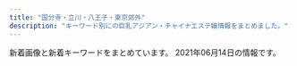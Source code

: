 ```yaml
---
title: "国分寺・立川・八王子・東京郊外"
description: "キーワード別にの巨乳アジアン・チャイナエステ嬢情報をまとめました。"
---
```


新着画像と新着キーワードをまとめています。
2021年06月14日の情報です。

<DmmAffiliateIns />
<KeywordTable
  shops={
    [
    {
        "keywords": {
            "C": 15
        },
        "url": "http://aes-relax.com/",
        "name": "\u8309\u8389\u82b1\u30fb\u30b8\u30e3\u30b9\u30df\u30f3",
        "station": "\u4e45\u7c73\u5ddd\u99c5\u5357\u53e3",
        "img_links": [
            "http://aes-relax.com/staff/maria/01.jpg",
            "http://aes-relax.com/staff/miyuki/01.jpg",
            "http://aes-relax.com/pic/topimg3.jpg",
            "http://aes-relax.com/img/ttl_staff.png",
            "http://aes-relax.com/img/access/roaddm.png",
            "http://aes-relax.com/staff/mayumi/01.jpg",
            "http://aes-relax.com/staff/miki/01.jpg",
            "http://aes-relax.com/pic/head.jpg",
            "http://aes-relax.com/img/access/road5.jpg",
            "http://aes-relax.com/pic/topimg1.jpg",
            "http://aes-relax.com/staff/koko/01.jpg",
            "http://aes-relax.com/img/access/road2.jpg",
            "http://aes-relax.com/img/loadat.png",
            "http://aes-relax.com/staff/kaori/01.jpg",
            "http://aes-relax.com/staff/ichigo/01.jpg",
            "http://aes-relax.com/img/mline.png",
            "http://aes-relax.com/img/fline.png",
            "http://aes-relax.com/img/access/road3.jpg",
            "http://aes-relax.com/img/access/road1.jpg",
            "http://aes-relax.com/img/access/road4.jpg",
            "http://aes-relax.com/pic/topimg2.jpg",
            "http://aes-relax.com/staff/sayuri/01.jpg"
        ]
    },
    {
        "keywords": {},
        "img_links": [],
        "name": "Yulala\uff5e\u3086\u3089\u3089\uff5e",
        "url": "https://hoya.aoaoeo.com/",
        "station": "\u4fdd\u8c37\u99c5\u5357\u53e3"
    },
    {
        "img_links": [
            "http://yume-yuri.info/images/g4.jpg",
            "http://yume-yuri.info/images/g2.jpg",
            "http://yume-yuri.info/images/r1.jpg",
            "http://yume-yuri.info/images/g5.jpg",
            "http://yume-yuri.info/images/baner2.jpg",
            "http://yume-yuri.info/images/momo.jpg",
            "http://yume-yuri.info/images/r6.jpg",
            "http://yume-yuri.info/images/mobile.jpg",
            "http://yume-yuri.info/images/r3.jpg",
            "http://yume-yuri.info/images/g1.jpg",
            "http://yume-yuri.info/images/g3.jpg",
            "http://yume-yuri.info/images/r2.jpg",
            "http://yume-yuri.info/images/yuki.jpg",
            "http://yume-yuri.info/images/r5.jpg",
            "http://yume-yuri.info/images/baner1.jpg",
            "http://yume-yuri.info/images/r4.jpg"
        ],
        "url": "http://yume-yuri.info/",
        "keywords": {},
        "station": "\u4eac\u738b\u516b\u738b\u5b50\u99c5",
        "name": "\u5922\u767e\u5408"
    },
    {
        "keywords": {
            "E": 1,
            "C": 2
        },
        "url": "http://a-rlx.info",
        "name": "\u96c5",
        "img_links": [
            "http://a-rlx.info/images/index_12.jpg",
            "http://a-rlx.info/images/acc03.jpg",
            "http://a-rlx.info/gril/013a.jpg",
            "http://a-rlx.info/images/index_13.jpg",
            "http://a-rlx.info/images/s04.jpg",
            "http://a-rlx.info/images/s02.jpg",
            "http://a-rlx.info/images/info_08.jpg",
            "http://a-rlx.info/images/acc01.jpg",
            "http://a-rlx.info/images/r02.jpg",
            "http://a-rlx.info/gril/07b.jpg",
            "http://a-rlx.info/images/index_02.jpg",
            "http://a-rlx.info/images/index_07.jpg",
            "http://a-rlx.info/images/acc04.jpg",
            "http://a-rlx.info/gril/07.jpg",
            "http://a-rlx.info/images/s03.jpg",
            "http://a-rlx.info/gril/013.jpg",
            "http://a-rlx.info/images/s01.jpg",
            "http://a-rlx.info/images/index_03.jpg",
            "http://a-rlx.info/images/r01.jpg",
            "http://a-rlx.info/gril/013b.jpg",
            "http://a-rlx.info/images/acc05.jpg",
            "http://a-rlx.info/images/sys_08.jpg",
            "http://a-rlx.info/gril/p03.jpg",
            "http://a-rlx.info/images/r04.jpg",
            "http://a-rlx.info/images/index_06.jpg",
            "http://a-rlx.info/images/info_01.png",
            "http://a-rlx.info/gril/09.jpg",
            "http://a-rlx.info/images/line.png",
            "http://a-rlx.info/images/rec_08.jpg",
            "http://a-rlx.info/images/index_01.jpg",
            "http://a-rlx.info/images/sub_10.jpg",
            "http://a-rlx.info/images/index_05.jpg",
            "http://a-rlx.info/images/index_04.jpg",
            "http://a-rlx.info/gril/09b.jpg",
            "http://a-rlx.info/images/staff_08.jpg",
            "http://a-rlx.info/images/rec.jpg",
            "http://a-rlx.info/images/r03.jpg",
            "http://a-rlx.info/gril/07a.jpg",
            "http://a-rlx.info/gril/09a.jpg"
        ],
        "station": "JR\u798f\u751f\u99c5\u6771\u53e3"
    },
    {
        "img_links": [
            "http://www.china-massage.work/images/rec1.png",
            "http://www.china-massage.work/images/tg.jpg",
            "http://www.china-massage.work/img/mimi1.jpg",
            "http://www.china-massage.work/images/sm.jpg",
            "http://www.china-massage.work/sp/images/sisu4.jpg",
            "http://www.china-massage.work/sp/images/sys.png",
            "http://www.china-massage.work/images/int2.png",
            "http://www.china-massage.work/sp/img/yuki1.jpg",
            "http://www.china-massage.work/staff/kaori.jpg",
            "http://www.china-massage.work/sp/menu/top.jpg",
            "http://www.china-massage.work/sp/images/tel.jpg",
            "http://www.china-massage.work/sp/staff/mimi.jpg",
            "http://www.china-massage.work/sp/staff/yuki.jpg",
            "http://www.china-massage.work/images/tel.jpg",
            "http://www.china-massage.work/images/staff_t.jpg",
            "http://www.china-massage.work/sp/images/int1.png",
            "http://www.china-massage.work/images/1.jpg",
            "http://www.china-massage.work/images/3.jpg",
            "http://www.china-massage.work/sp/img/kaori1.jpg",
            "http://www.china-massage.work/sp/images/ac1.jpg",
            "http://www.china-massage.work/sp/images/footer.png",
            "http://www.china-massage.work/staff/riri.jpg",
            "http://www.china-massage.work/sp/images/sisu1.jpg",
            "http://www.china-massage.work/images/4.jpg",
            "http://www.china-massage.work/sp/images/sisu2.jpg",
            "http://www.china-massage.work/sp/img/miki1.jpg",
            "http://www.china-massage.work/staff/yuki.jpg",
            "http://www.china-massage.work/sp/img/mina1.jpg",
            "http://www.china-massage.work/sp/images/staff_t.jpg",
            "http://www.china-massage.work/images/news.jpg",
            "http://www.china-massage.work/sp/images/info_t.jpg",
            "http://www.china-massage.work/img/miki1.jpg",
            "http://www.china-massage.work/images/b1.jpg",
            "http://www.china-massage.work/sp/staff/miki.jpg",
            "http://www.china-massage.work/sp/images/rec1.png",
            "http://www.china-massage.work/staff/miki.jpg",
            "http://www.china-massage.work/images/b2.jpg",
            "http://www.china-massage.work/images/interior_t.jpg",
            "http://www.china-massage.work/images/sys.png",
            "http://www.china-massage.work/sp/staff/riri.jpg",
            "http://www.china-massage.work/images/2.jpg",
            "http://www.china-massage.work/staff/mimi.jpg",
            "http://www.china-massage.work/img/kaori1.jpg",
            "http://www.china-massage.work/sp/images/head.jpg",
            "http://www.china-massage.work/sp/img/mimi1.jpg",
            "http://www.china-massage.work/sp/images/int2.png",
            "http://www.china-massage.work/img/yuki1.jpg",
            "http://www.china-massage.work/sp/staff/mina.jpg",
            "http://www.china-massage.work/sp/images/sisu3.jpg",
            "http://www.china-massage.work/images/head.jpg",
            "http://www.china-massage.work/images/5.jpg",
            "http://www.china-massage.work/images/6.jpg",
            "http://www.china-massage.work/staff/mina.jpg",
            "http://www.china-massage.work/sp/images/newsb.png",
            "http://www.china-massage.work/img/riri1.jpg",
            "http://www.china-massage.work/images/rec2.jpg",
            "http://www.china-massage.work/sp/menu/staff.jpg",
            "http://www.china-massage.work/sp/images/rec2.jpg",
            "http://www.china-massage.work/sp/staff/kaori.jpg",
            "http://www.china-massage.work/img/mina1.jpg",
            "http://www.china-massage.work/sp/images/interior_t.jpg",
            "http://www.china-massage.work/sp/images/news.jpg",
            "http://www.china-massage.work/images/int1.png",
            "http://www.china-massage.work/sp/img/riri1.jpg"
        ],
        "station": "\u7530\u7121\u99c5\u5317\u53e3",
        "name": "\u30ed\u30fc\u30ba",
        "url": "http://www.china-massage.work/",
        "keywords": {}
    },
    {
        "url": "http://www.sugoi.relaxmens.com/",
        "img_links": [
            "http://www.sugoi.relaxmens.com/images/tit_therapist.png",
            "http://www.sugoi.relaxmens.com/images/sp_tit_therapist.png",
            "http://www.sugoi.relaxmens.com/files/004.jpg",
            "http://www.sugoi.relaxmens.com/images/tit_new.png",
            "http://www.sugoi.relaxmens.com/files/008.jpg",
            "http://www.sugoi.relaxmens.com/images/sp_tit_new.png",
            "http://www.sugoi.relaxmens.com/files/005.jpg",
            "http://www.sugoi.relaxmens.com/files/009.jpg",
            "http://www.sugoi.relaxmens.com/photo_news/upimg/7403160c0713d003f7_0.jpg",
            "http://www.sugoi.relaxmens.com/files/001.jpg",
            "http://www.sugoi.relaxmens.com/images/top.jpg",
            "http://www.sugoi.relaxmens.com/images/img_tel.png",
            "http://www.sugoi.relaxmens.com/files/002.jpg",
            "http://www.sugoi.relaxmens.com/images/maining.jpg",
            "http://www.sugoi.relaxmens.com/photo_news/upimg/92870607fed96d0b40_0.jpg",
            "http://www.sugoi.relaxmens.com/images/sp_top.jpg",
            "http://www.sugoi.relaxmens.com/photo_news/upimg/551406073a6d931de2_0.jpg",
            "http://www.sugoi.relaxmens.com/photo_news/upimg/7403160c0713d003f7_1.jpg",
            "http://www.sugoi.relaxmens.com/files/003.jpg"
        ],
        "name": "\u3059\u3054\u3044\u7652\u3057",
        "keywords": {
            "C": 12,
            "87": 30,
            "86": 12,
            "D": 30
        },
        "station": "JR\u7fbd\u6751\u99c5\u897f\u53e3"
    },
    {
        "keywords": {},
        "station": "\u4fdd\u8c37\u99c5\u5357\u53e3",
        "img_links": [
            "http://www.banira-esthe.xyz/images/staff/4/yuyu2.jpg",
            "http://www.banira-esthe.xyz/images/index-miru_06.jpg",
            "http://www.banira-esthe.xyz/images/top/t6.jpg",
            "http://www.banira-esthe.xyz/images/top/t2.png",
            "http://www.banira-esthe.xyz/images/index-miru_21.jpg",
            "http://www.banira-esthe.xyz/images/nav/nav-sys.jpg",
            "http://www.banira-esthe.xyz/images/staff/2/miki.jpg",
            "http://www.banira-esthe.xyz/images/staff/4/ayumi.png",
            "http://www.banira-esthe.xyz/images/images/images/news_01.jpg",
            "http://www.banira-esthe.xyz/images/index-miru_18.jpg",
            "http://www.banira-esthe.xyz/images/top/t3.png",
            "http://www.banira-esthe.xyz/images/nav/nav-job.jpg",
            "http://www.banira-esthe.xyz/images/s-bian.png",
            "http://www.banira-esthe.xyz/images/staff/neinei2.jpg",
            "http://www.banira-esthe.xyz/images/sys2.jpg",
            "http://www.banira-esthe.xyz/images/images/images/news_03.jpg",
            "http://www.banira-esthe.xyz/images/top/t4.jpg",
            "http://www.banira-esthe.xyz/images/index-miru_03.jpg",
            "http://www.banira-esthe.xyz/images/staff/4/mari.jpg",
            "http://www.banira-esthe.xyz/images/nav/zhuyi.jpg",
            "http://www.banira-esthe.xyz/images/nav/nav-staff.jpg",
            "http://www.banira-esthe.xyz/images/staff/4/yuri.jpg",
            "http://www.banira-esthe.xyz/images/staff/4/2.jpg"
        ],
        "url": "http://www.banira-esthe.xyz/",
        "name": "\u30d0\u30cb\u30e9"
    },
    {
        "name": "\u30a2\u30ab\u30b7\u30a2",
        "station": "\u6e05\u702c\u99c5\u5317\u53e3",
        "keywords": {
            "G": 8,
            "86": 24,
            "D": 56,
            "E": 8,
            "90": 8,
            "88": 8,
            "87": 32
        },
        "img_links": [
            "http://www.acacia-esthe.xyz/photo_news/upimg/5687360a44f54a1526_0.jpg",
            "http://www.acacia-esthe.xyz/photo_news/upimg/446725f1148f108dd5_1.jpg",
            "http://www.acacia-esthe.xyz/photo_news/upimg/6482260b5e67fab943_2.jpg",
            "http://www.acacia-esthe.xyz/photo_news/upimg/305955f586f7349b92_1.jpg",
            "http://www.acacia-esthe.xyz/photo_news/upimg/6482260b5e67fab943_1.jpg",
            "http://www.acacia-esthe.xyz/photo_news/upimg/1214060277a5d889c4_1.jpg",
            "http://www.acacia-esthe.xyz/images/rsubt6.png",
            "http://www.acacia-esthe.xyz/photo_news/upimg/34811604f03df2d8a5_0.jpg",
            "http://www.acacia-esthe.xyz/files/022.jpg",
            "http://www.acacia-esthe.xyz/photo_news/upimg/428235f3e1b3ed5310_2.jpg",
            "http://www.acacia-esthe.xyz/photo_news/upimg/560005fdc600b20296_0.jpg",
            "http://www.acacia-esthe.xyz/photo_news/upimg/428235f3e1b3ed5310_0.jpg",
            "http://www.acacia-esthe.xyz/images/m3.jpg",
            "http://www.acacia-esthe.xyz/images/line.jpg",
            "http://www.acacia-esthe.xyz/photo_news/upimg/108325f30b0d7707df_1.jpg",
            "http://www.acacia-esthe.xyz/photo_news/upimg/446725f1148f108dd5_0.jpg",
            "http://www.acacia-esthe.xyz/photo_news/upimg/89172606e6ac45cd81_1.jpg",
            "http://www.acacia-esthe.xyz/files/020-02.jpg",
            "http://www.acacia-esthe.xyz/files/019-03.jpg",
            "http://www.acacia-esthe.xyz/files/016.jpg",
            "http://www.acacia-esthe.xyz/photo_news/upimg/380705fcdc28b76e14_1.jpg",
            "http://www.acacia-esthe.xyz/photo_news/upimg/108325f30b0d7707df_0.jpg",
            "http://www.acacia-esthe.xyz/photo_news/upimg/649415fea96d7e261c_0.jpg",
            "http://www.acacia-esthe.xyz/files/016-02.jpg",
            "http://www.acacia-esthe.xyz/photo_news/upimg/933655f7e9d5233bf3_0.jpg",
            "http://www.acacia-esthe.xyz/photo_news/upimg/380705fcdc28b76e14_0.jpg",
            "http://www.acacia-esthe.xyz/files/057-03.jpg",
            "http://www.acacia-esthe.xyz/images/m6.jpg",
            "http://www.acacia-esthe.xyz/files/018-02.jpg",
            "http://www.acacia-esthe.xyz/photo_news/upimg/89172606e6ac45cd81_0.jpg",
            "http://www.acacia-esthe.xyz/photo_news/upimg/6482260b5e67fab943_0.jpg",
            "http://www.acacia-esthe.xyz/images/b-online.png",
            "http://www.acacia-esthe.xyz/images/rsubt5.png",
            "http://www.acacia-esthe.xyz/files/057-02.jpg",
            "http://www.acacia-esthe.xyz/files/026-02.jpg",
            "http://www.acacia-esthe.xyz/files/058-02.jpg",
            "http://www.acacia-esthe.xyz/files/019.jpg",
            "http://www.acacia-esthe.xyz/files/022-02.jpg",
            "http://www.acacia-esthe.xyz/photo_news/upimg/973306007dffc8c097_0.jpg",
            "http://www.acacia-esthe.xyz/photo_news/upimg/684246062aefd46151_0.jpg",
            "http://www.acacia-esthe.xyz/photo_news/upimg/265645facbaac2237d_1.jpg",
            "http://www.acacia-esthe.xyz/files/016-03.jpg",
            "http://www.acacia-esthe.xyz/files/046-03.jpg",
            "http://www.acacia-esthe.xyz/images/m1.jpg",
            "http://www.acacia-esthe.xyz/files/057.jpg",
            "http://www.acacia-esthe.xyz/photo_news/upimg/1512360372513f05b4_0.jpg",
            "http://www.acacia-esthe.xyz/photo_news/upimg/305955f586f7349b92_0.jpg",
            "http://www.acacia-esthe.xyz/files/020-03.jpg",
            "http://www.acacia-esthe.xyz/files/046-02.jpg",
            "http://www.acacia-esthe.xyz/files/018.jpg",
            "http://www.acacia-esthe.xyz/images/tel2.png",
            "http://www.acacia-esthe.xyz/photo_news/upimg/69285600e1199e7dc8_1.jpg",
            "http://www.acacia-esthe.xyz/files/026-03.jpg",
            "http://www.acacia-esthe.xyz/photo_news/upimg/428235f3e1b3ed5310_1.jpg",
            "http://www.acacia-esthe.xyz/files/058-03.jpg",
            "http://www.acacia-esthe.xyz/images/b-tel.png",
            "http://www.acacia-esthe.xyz/files/058.jpg",
            "http://www.acacia-esthe.xyz/files/020.jpg",
            "http://www.acacia-esthe.xyz/photo_news/upimg/50191601270063b678_0.jpg",
            "http://www.acacia-esthe.xyz/photo_news/upimg/366055fe4359a2cfcc_0.jpg",
            "http://www.acacia-esthe.xyz/files/026.jpg",
            "http://www.acacia-esthe.xyz/photo_news/upimg/893105f2ce75940fb1_0.jpg",
            "http://www.acacia-esthe.xyz/photo_news/upimg/782565f9fe21f75b1b_1.jpg",
            "http://www.acacia-esthe.xyz/photo_news/upimg/276675f96556f0e939_0.jpg",
            "http://www.acacia-esthe.xyz/files/018-03.jpg",
            "http://www.acacia-esthe.xyz/images/rsubt3.png",
            "http://www.acacia-esthe.xyz/photo_news/upimg/86015605851370d790_0.jpg",
            "http://www.acacia-esthe.xyz/images/rsubt7.png",
            "http://www.acacia-esthe.xyz/images/m2.jpg",
            "http://www.acacia-esthe.xyz/photo_news/upimg/649415fea96d7e261c_1.jpg",
            "http://www.acacia-esthe.xyz/files/019-02.jpg",
            "http://www.acacia-esthe.xyz/photo_news/upimg/108325f30b0d7707df_2.jpg",
            "http://www.acacia-esthe.xyz/photo_news/upimg/380705fcdc28b76e14_2.jpg",
            "http://www.acacia-esthe.xyz/files/022-03.jpg",
            "http://www.acacia-esthe.xyz/photo_news/upimg/86015605851370d790_1.jpg",
            "http://www.acacia-esthe.xyz/images/rsubt2.png",
            "http://www.acacia-esthe.xyz/images/slider-img001.jpg",
            "http://www.acacia-esthe.xyz/photo_news/upimg/48717600681f585301_1.jpg",
            "http://www.acacia-esthe.xyz/photo_news/upimg/802615f9368ac5df7c_0.jpg",
            "http://www.acacia-esthe.xyz/photo_news/upimg/1214060277a5d889c4_0.jpg",
            "http://www.acacia-esthe.xyz/images/rsubt4.png",
            "http://www.acacia-esthe.xyz/photo_news/upimg/86230600a4d51c82db_0.jpg",
            "http://www.acacia-esthe.xyz/photo_news/upimg/48717600681f585301_0.jpg",
            "http://www.acacia-esthe.xyz/photo_news/upimg/684246062aefd46151_1.jpg",
            "http://www.acacia-esthe.xyz/files/046.jpg",
            "http://www.acacia-esthe.xyz/images/rsubt1.png",
            "http://www.acacia-esthe.xyz/images/slider-img002.jpg",
            "http://www.acacia-esthe.xyz/images/m4.jpg",
            "http://www.acacia-esthe.xyz/photo_news/upimg/182485f9278b7b5be0_0.jpg",
            "http://www.acacia-esthe.xyz/photo_news/upimg/629605f4f0bd5862a3_0.jpg"
        ],
        "url": "http://www.acacia-esthe.xyz/"
    },
    {
        "keywords": {
            "E": 6,
            "87": 4,
            "C": 16,
            "86": 7,
            "84": 12,
            "85": 7,
            "D": 8
        },
        "station": "JR\u65b0\u79cb\u6d25\u99c5",
        "name": "\u4e00\u76ee\u60da\u308c",
        "img_links": [
            "http://hohoeimi.xyz/static/picture/sys.jpg",
            "http://hohoeimi.xyz/uploads/210329/1-21032Z953453M.jpg",
            "http://hohoeimi.xyz/static/picture/tit_staff02.png",
            "http://hohoeimi.xyz/static/picture/tit_therapist.png",
            "http://hohoeimi.xyz/static/picture/room2.jpg",
            "http://hohoeimi.xyz/uploads/210308/1-21030P92349344.jpg",
            "http://hohoeimi.xyz/static/picture/sp_tit_new.png",
            "http://hohoeimi.xyz/images/1-1Z41911200GA.png",
            "http://hohoeimi.xyz/static/picture/tit_staff01.png",
            "http://hohoeimi.xyz/uploads/210129/1-210129160929511.jpg",
            "http://hohoeimi.xyz/uploads/210303/1-210303125TV07.jpg",
            "http://hohoeimi.xyz/uploads/210308/1-21030P9253Q25.jpg",
            "http://hohoeimi.xyz/uploads/210129/1-2101291609513M.jpg",
            "http://hohoeimi.xyz/static/picture/tit_new.png",
            "http://hohoeimi.xyz/uploads/210129/1-210129160TIO.jpg",
            "http://hohoeimi.xyz/static/picture/room3.jpg",
            "http://hohoeimi.xyz/uploads/210329/1-21032Z95259121.jpg",
            "http://hohoeimi.xyz/uploads/210308/1-21030P92312160.jpg",
            "http://hohoeimi.xyz/static/picture/maining.jpg",
            "http://hohoeimi.xyz/static/picture/sp_tit_therapist.png",
            "http://hohoeimi.xyz/static/picture/img_tel.png",
            "http://hohoeimi.xyz/static/picture/sp_tit_staff02.png",
            "http://hohoeimi.xyz/uploads/210308/1-21030P92524259.jpg",
            "http://hohoeimi.xyz/uploads/210308/1-21030P9244a23.jpg",
            "http://hohoeimi.xyz/static/picture/room1.jpg",
            "http://hohoeimi.xyz/static/picture/sp_tit_staff01.png",
            "http://hohoeimi.xyz/uploads/210316/1-21031615094IR.jpg",
            "http://hohoeimi.xyz/uploads/210308/1-21030P92325Z3.jpg",
            "http://hohoeimi.xyz/uploads/210329/1-21032Z95334T3.jpg",
            "http://hohoeimi.xyz/static/picture/top.jpg",
            "http://hohoeimi.xyz/static/picture/room4.jpg"
        ],
        "url": "http://hohoeimi.xyz/"
    },
    {
        "station": "JR\u56fd\u7acb\u99c5\u5357\u53e3",
        "url": "http://www.kunitachi-mai.info/",
        "img_links": [
            "http://www.kunitachi-mai.info/gals/mirai1.jpg",
            "http://www.kunitachi-mai.info/gals/risa1.jpg",
            "http://www.kunitachi-mai.info/i/images/top.jpg",
            "http://www.kunitachi-mai.info/gals/mina1.jpg",
            "http://www.kunitachi-mai.info/gals/yuyu1.jpg",
            "http://www.kunitachi-mai.info/images/qr.jpg",
            "http://www.kunitachi-mai.info/gals/sora1.jpg",
            "http://www.kunitachi-mai.info/gals/aya1.jpg",
            "http://www.kunitachi-mai.info/images/img4.jpg",
            "http://www.kunitachi-mai.info/gals/rina1.jpg",
            "http://www.kunitachi-mai.info/gals/morika1.jpg",
            "http://www.kunitachi-mai.info/images/img3.jpg",
            "http://www.kunitachi-mai.info/images/img1.jpg",
            "http://www.kunitachi-mai.info/images/kp01.jpg",
            "http://www.kunitachi-mai.info/images/img2.jpg",
            "http://www.kunitachi-mai.info/gals/miho1.jpg",
            "http://www.kunitachi-mai.info/gals/yuri1.jpg",
            "http://www.kunitachi-mai.info/gals/hitomi1.jpg",
            "http://www.kunitachi-mai.info/gals/emi1.jpg",
            "http://www.kunitachi-mai.info/gals/riri1.jpg"
        ],
        "keywords": {
            "E": 1
        },
        "name": "\u821e"
    },
    {
        "img_links": [
            "http://cosmos.xyz.mn/photos/sites/30/2020/04/2020040410293617.jpg",
            "http://cosmos.xyz.mn/images/link_nav02.jpg",
            "http://cosmos.xyz.mn/photos/sites/30/2021/04/2021042307580315.jpg",
            "http://cosmos.xyz.mn/images/top.png",
            "http://cosmos.xyz.mn/photos/sites/30/2020/04/2020040410293010.jpg",
            "http://cosmos.xyz.mn/photos/sites/30/2020/04/2020040410292761.jpg",
            "http://cosmos.xyz.mn/images/info1.jpg",
            "http://cosmos.xyz.mn/images/link_nav03.jpg",
            "http://cosmos.xyz.mn/images/link_nav05.jpg",
            "http://cosmos.xyz.mn/images/link_nav01.jpg",
            "http://cosmos.xyz.mn/images/link_nav06.jpg",
            "http://cosmos.xyz.mn/photos/sites/30/2020/04/2020040410293269.jpg",
            "http://cosmos.xyz.mn/images/sp_top.jpg",
            "http://cosmos.xyz.mn/photos/sites/30/2020/04/202004041029346.jpg",
            "http://cosmos.xyz.mn/photos/sites/30/2020/04/202004041029313.jpg",
            "http://cosmos.xyz.mn/images/info2.jpg",
            "http://cosmos.xyz.mn/images/link_nav07.jpg",
            "http://cosmos.xyz.mn/images/top_slider01.jpg",
            "http://cosmos.xyz.mn/images/info3.jpg",
            "http://cosmos.xyz.mn/images/top_slider02.jpg",
            "http://cosmos.xyz.mn/images/side_link.jpg",
            "http://cosmos.xyz.mn/images/ico01.png",
            "http://cosmos.xyz.mn/images/link_nav04.jpg",
            "http://cosmos.xyz.mn/images/side_tel.jpg",
            "http://cosmos.xyz.mn/images/side_mobile.jpg"
        ],
        "name": "\u30aa\u30a2\u30b7\u30b9",
        "url": "http://cosmos.xyz.mn/",
        "station": "\u6771\u4e45\u7559\u7c73\u99c5\u897f\u53e3",
        "keywords": {
            "85": 4,
            "83": 1,
            "D": 7,
            "86": 2
        }
    },
    {
        "url": "http://relax-esthe.pink/",
        "img_links": [
            "http://relax-esthe.pink/images/home_002.png",
            "http://relax-esthe.pink/images/friend.png",
            "http://relax-esthe.pink/images/cg07.jpg",
            "http://relax-esthe.pink/images/esthe1.jpg",
            "http://relax-esthe.pink/images/cg011.jpg",
            "http://relax-esthe.pink/images/gallery.png",
            "http://relax-esthe.pink/images/home.png",
            "http://relax-esthe.pink/images/esthe3.jpg",
            "http://relax-esthe.pink/images/cg01.jpg",
            "http://relax-esthe.pink/images/main-sp.jpg",
            "http://relax-esthe.pink/images/main1.jpg",
            "http://relax-esthe.pink/images/info.png",
            "http://relax-esthe.pink/images/staff.png",
            "http://relax-esthe.pink/images/cg08.jpg",
            "http://relax-esthe.pink/images/blog_002.png",
            "http://relax-esthe.pink/images/cg06.jpg",
            "http://relax-esthe.pink/images/link.png",
            "http://relax-esthe.pink/images/sys.jpg",
            "http://relax-esthe.pink/images/esthe2.jpg",
            "http://relax-esthe.pink/images/cg03.jpg",
            "http://relax-esthe.pink/images/acc.jpg",
            "http://relax-esthe.pink/images/cg04.jpg",
            "http://relax-esthe.pink/images/clear.png",
            "http://relax-esthe.pink/images/cg02.jpg",
            "http://relax-esthe.pink/images/cg05.jpg",
            "http://relax-esthe.pink/images/header3.png"
        ],
        "name": "Touch\uff5e\u30bf\u30c3\u30c1\uff5e",
        "keywords": {
            "87": 4,
            "86": 28
        },
        "station": "\u4e45\u7c73\u5ddd\u99c5\u5317\u53e3"
    },
    {
        "keywords": {},
        "img_links": [
            "http://www.flove.link/images/2.jpg",
            "http://www.flove.link/img/sakura2.jpg",
            "http://www.flove.link/img/sakura1.jpg",
            "http://www.flove.link/images/3.jpg",
            "http://www.flove.link/img/ena1.jpg",
            "http://www.flove.link/images/int2.png",
            "http://www.flove.link/images/sys1.png",
            "http://www.flove.link/images/1.jpg",
            "http://www.flove.link/img/sakura3.jpg",
            "http://www.flove.link/img/rina1.jpg",
            "http://www.flove.link/images/sys2.png",
            "http://www.flove.link/images/tel.jpg",
            "http://www.flove.link/img/yumi1.jpg",
            "http://www.flove.link/images/news.jpg",
            "http://www.flove.link/images/s1.png",
            "http://www.flove.link/images/int1.png",
            "http://www.flove.link/images/staff_t.jpg",
            "http://www.flove.link/images/9.jpg",
            "http://www.flove.link/images/info.png",
            "http://www.flove.link/images/mobile.jpg",
            "http://www.flove.link/img/ena2.jpg",
            "http://www.flove.link/img/sakura4.jpg",
            "http://www.flove.link/images/interior_t.jpg",
            "http://www.flove.link/images/head.jpg"
        ],
        "name": "\u5922",
        "station": "\u82b1\u5c0f\u91d1\u4e95\u99c5\u5317\u53e3",
        "url": "http://www.flove.link/"
    },
    {
        "station": "\u82b1\u5c0f\u91d1\u4e95\u99c5\u5357\u53e3",
        "img_links": [
            "http://sofia-es.tokyo/images/index_14.jpg",
            "http://sofia-es.tokyo/images/girls_03.jpg",
            "http://sofia-es.tokyo/images/index_02.jpg",
            "http://sofia-es.tokyo/images/index_01.jpg",
            "http://sofia-es.tokyo/images/index_06.jpg",
            "http://sofia-es.tokyo/images/index_15.jpg",
            "http://sofia-es.tokyo/images/index_03.jpg",
            "http://sofia-es.tokyo/images/index_10.jpg",
            "http://sofia-es.tokyo/uploads/ecd62b76b1e56e66cb7bcb964da1ca22.jpg",
            "http://sofia-es.tokyo/images/index_07.jpg",
            "http://sofia-es.tokyo/uploads/1ec96f990e939733a393533a8d58a699.jpg",
            "http://sofia-es.tokyo/images/index_09.jpg",
            "http://sofia-es.tokyo/images/girls_13.jpg",
            "http://sofia-es.tokyo/images/gallery_03.jpg",
            "http://sofia-es.tokyo/images/index_11.jpg",
            "http://sofia-es.tokyo/images/index_04.jpg",
            "http://sofia-es.tokyo/uploads/ca177747885af42bd8197f68c498bcf8.jpg",
            "http://sofia-es.tokyo/images/index_08.jpg",
            "http://sofia-es.tokyo/images/index_05.jpg"
        ],
        "keywords": {
            "86": 1,
            "C": 1,
            "D": 2,
            "88": 2
        },
        "url": "http://sofia-es.tokyo/",
        "name": "SOFIA \uff5e\u30bd\u30d5\u30a3\u30a2\uff5e"
    },
    {
        "keywords": {
            "F": 3,
            "\u30bb\u30af\u30b7\u30fc": 2,
            "D": 60,
            "E": 71
        },
        "name": "Cawaii Girl\uff5e\u304b\u308f\u3044\u3044\u30ac\u30fc\u30eb\uff5e",
        "url": "https://ca-girl.com/",
        "station": "JR\u56fd\u5206\u5bfa\u99c5\u5317\u53e3",
        "img_links": [
            "https://ca-girl.com/wp-content/uploads/2021/02/ahiosjaslkaa.jpg",
            "https://ca-girl.com/wp-content/uploads/2021/02/tyfugihojpka.jpg",
            "https://ca-girl.com/wp-content/uploads/2021/02/981726tyawesrtdyfugi.jpg",
            "https://ca-girl.com/wp-content/uploads/2021/02/13aesrtdyf.jpg",
            "https://ca-girl.com/wp-content/uploads/2021/02/xfrtyfugi.jpg",
            "https://ca-girl.com/wp-content/uploads/2021/02/hosiajoiaokla.jpg",
            "https://ca-girl.com/wp-content/uploads/2021/03/21876awesrtdyfugi.jpg",
            "https://ca-girl.com/wp-content/uploads/2021/02/aiojiosaskalasa.jpg",
            "https://ca-girl.com/wp-content/uploads/2021/02/restrdytfusa.jpg",
            "https://ca-girl.com/wp-content/uploads/2021/05/1222121awesrtdyfugi.jpg",
            "https://ca-girl.com/wp-content/uploads/2021/02/99awesrtdyfugi.jpg",
            "https://ca-girl.com/wp-content/uploads/2021/02/4ftuygiuhoisa.jpg",
            "https://ca-girl.com/wp-content/uploads/2021/02/fghlkjhhhhhhhhh.jpg",
            "https://ca-girl.com/wp-content/uploads/2021/02/2435678yuiyhj.jpg",
            "https://ca-girl.com/wp-content/uploads/2021/02/TFYUGIHSA.jpg",
            "https://ca-girl.com/wp-content/uploads/2021/02/1gyiuhoisja.jpg",
            "https://ca-girl.com/wp-content/uploads/2021/02/wserdtfygu12.jpg",
            "https://ca-girl.com/wp-content/themes/este/img/top-img03.png",
            "https://ca-girl.com/wp-content/themes/este/img/top-img02.png",
            "https://ca-girl.com/wp-content/themes/este/img/call.png",
            "https://ca-girl.com/wp-content/uploads/2021/02/3tfuygiuha.jpg",
            "https://ca-girl.com/wp-content/uploads/2021/02/restdyfugusa.jpg",
            "https://ca-girl.com/wp-content/uploads/2021/02/soajsoiakla.jpg",
            "https://ca-girl.com/wp-content/uploads/2021/02/hsaioijsioaas.jpg",
            "https://ca-girl.com/wp-content/uploads/2021/02/aerstdyfu.jpg",
            "https://ca-girl.com/wp-content/uploads/2021/02/12awesrtdyfugi-1.jpg",
            "https://ca-girl.com/wp-content/uploads/2021/03/981726awesrtdyfugi.jpg",
            "https://ca-girl.com/wp-content/uploads/2021/02/ytyfugihl.jpg",
            "https://ca-girl.com/wp-content/uploads/2021/02/1ydtsfuaghija.jpg",
            "https://ca-girl.com/wp-content/uploads/2021/02/2waesrtdyfu.jpg",
            "https://ca-girl.com/wp-content/themes/este/img/top-img05.png",
            "https://ca-girl.com/wp-content/uploads/2021/02/setrdyfugawesrtdyfugi.jpg",
            "https://ca-girl.com/wp-content/uploads/2021/05/21uytgawesrtdyfugi.jpg",
            "https://ca-girl.com/wp-content/uploads/2021/02/etsrdyfugi.jpg",
            "https://ca-girl.com/wp-content/uploads/2021/02/sauygihoj.jpg",
            "https://ca-girl.com/wp-content/themes/este/img/top-img04.png",
            "https://ca-girl.com/wp-content/uploads/2021/02/sertdyfgusa.jpg",
            "https://ca-girl.com/wp-content/uploads/2021/02/drftyguhij.jpg",
            "https://ca-girl.com/wp-content/uploads/2021/02/sertdyfugia.jpg",
            "https://ca-girl.com/wp-content/uploads/2021/02/srdtfuygiuh.jpg",
            "https://ca-girl.com/wp-content/uploads/2021/02/2uygiuhoi.jpg",
            "https://ca-girl.com/wp-content/uploads/2021/02/drtyfugihoa-1.jpg",
            "https://ca-girl.com/wp-content/uploads/2021/02/husahsuiaas.jpg",
            "https://ca-girl.com/wp-content/uploads/2021/02/WEarstdy.jpg",
            "https://ca-girl.com/wp-content/uploads/2021/02/setrdytfuygiuhoij.jpg",
            "https://ca-girl.com/wp-content/uploads/2021/02/9876awesrtdyfugi.jpg",
            "https://ca-girl.com/wp-content/uploads/2021/02/awesrtdyfu.jpg",
            "https://ca-girl.com/wp-content/uploads/2021/02/xrtdyfugi.jpg",
            "https://ca-girl.com/wp-content/uploads/2021/02/sertdyfugi.jpg",
            "https://ca-girl.com/wp-content/uploads/2021/02/sarydtfugiho.jpg",
            "https://ca-girl.com/wp-content/uploads/2021/02/6578iuawesrtdyfugi.jpg",
            "https://ca-girl.com/wp-content/uploads/2021/02/awerstdyfugihoj.jpg",
            "https://ca-girl.com/wp-content/uploads/2021/02/hsoajioaopa-1.jpg",
            "https://ca-girl.com/wp-content/uploads/2021/02/oiuytdfugih.jpg",
            "https://ca-girl.com/wp-content/uploads/2021/03/7654awesrtdyfugi.jpg",
            "https://ca-girl.com/wp-content/themes/este/img/tel_footer.png",
            "https://ca-girl.com/wp-content/uploads/2021/02/estrdytfugiho.jpg",
            "https://ca-girl.com/wp-content/uploads/2021/06/1awesrtdyfugi.jpg",
            "https://ca-girl.com/wp-content/uploads/2021/02/34567jha.jpg",
            "https://ca-girl.com/wp-content/uploads/2021/02/esrtdyfugi.jpg",
            "https://ca-girl.com/wp-content/uploads/2021/02/drtyfugihojp.jpg",
            "https://ca-girl.com/wp-content/uploads/2021/02/huosajoisaosa.jpg",
            "https://ca-girl.com/wp-content/uploads/2021/02/drytfugi.jpg",
            "https://ca-girl.com/wp-content/uploads/2021/02/1waerstdyfu.jpg",
            "https://ca-girl.com/wp-content/uploads/2021/02/34567hja.jpg",
            "https://ca-girl.com/wp-content/uploads/2021/02/3aesrtdyfu.jpg",
            "https://ca-girl.com/wp-content/uploads/2021/02/9jhgvjhk.jpg",
            "https://ca-girl.com/wp-content/uploads/2021/02/jsioaoissa.jpg",
            "https://ca-girl.com/wp-content/uploads/2021/02/2aestrdyfu.jpg",
            "https://ca-girl.com/wp-content/uploads/2021/02/uyhuijnlmlkmlkmlkmlk.jpg",
            "https://ca-girl.com/wp-content/uploads/2021/02/sredtfygusa.jpg",
            "https://ca-girl.com/wp-content/themes/este/img/top-img01.png",
            "https://ca-girl.com/wp-content/uploads/2021/02/isjioiojiossjaosa.jpg",
            "https://ca-girl.com/wp-content/uploads/2021/02/88awesrtdyfugi.jpg",
            "https://ca-girl.com/wp-content/uploads/2021/02/876521wesrtdyfugi.jpg",
            "https://ca-girl.com/wp-content/themes/este/img/tel_header.png",
            "https://ca-girl.com/wp-content/uploads/2021/02/satyfugihjokl.jpg",
            "https://ca-girl.com/wp-content/uploads/2021/02/hsuaoijiaoa.jpg",
            "https://ca-girl.com/wp-content/uploads/2021/02/1iouiytfgawesrtdyfugi.jpg",
            "https://ca-girl.com/wp-content/uploads/2021/02/hasiujilamklassa.jpg",
            "https://ca-girl.com/wp-content/uploads/2021/02/12esrtdyfug.jpg",
            "https://ca-girl.com/wp-content/uploads/2021/02/fygiuhoja.jpg"
        ]
    },
    {
        "url": "http://www.girls.esjp.info/",
        "img_links": [
            "http://www.girls.esjp.info/img/sys.jpg",
            "http://www.girls.esjp.info/files/021.jpg",
            "http://www.girls.esjp.info/files/006.jpg",
            "http://www.girls.esjp.info/files/010.jpg",
            "http://www.girls.esjp.info/files/005-02.jpg",
            "http://www.girls.esjp.info/files/013-03.jpg",
            "http://www.girls.esjp.info/files/012-03.jpg",
            "http://www.girls.esjp.info/files/012.jpg",
            "http://www.girls.esjp.info/files/002-02.jpg",
            "http://www.girls.esjp.info/img/staff_top.jpg",
            "http://www.girls.esjp.info/img/rsubt6.png",
            "http://www.girls.esjp.info/img/rsubt3.png",
            "http://www.girls.esjp.info/files/026.jpg",
            "http://www.girls.esjp.info/files/043.jpg",
            "http://www.girls.esjp.info/files/043-03.jpg",
            "http://www.girls.esjp.info/files/007.jpg",
            "http://www.girls.esjp.info/files/026-03.jpg",
            "http://www.girls.esjp.info/files/021-03.jpg",
            "http://www.girls.esjp.info/img/staff_bottom.jpg",
            "http://www.girls.esjp.info/files/012-02.jpg",
            "http://www.girls.esjp.info/files/001.jpg",
            "http://www.girls.esjp.info/img/head.jpg",
            "http://www.girls.esjp.info/files/021-02.jpg",
            "http://www.girls.esjp.info/files/001-03.jpg",
            "http://www.girls.esjp.info/img/rsubt4.png",
            "http://www.girls.esjp.info/img/rsubt5.png",
            "http://www.girls.esjp.info/files/044-03.jpg",
            "http://www.girls.esjp.info/files/013.jpg",
            "http://www.girls.esjp.info/files/006-02.jpg",
            "http://www.girls.esjp.info/files/013-02.jpg",
            "http://www.girls.esjp.info/img/rsubt1.png",
            "http://www.girls.esjp.info/files/044-02.jpg",
            "http://www.girls.esjp.info/files/044.jpg",
            "http://www.girls.esjp.info/files/010-03.jpg",
            "http://www.girls.esjp.info/files/026-02.jpg",
            "http://www.girls.esjp.info/img/rsubt7.png",
            "http://www.girls.esjp.info/img/telpnone.png",
            "http://www.girls.esjp.info/files/002-03.jpg",
            "http://www.girls.esjp.info/files/005.jpg",
            "http://www.girls.esjp.info/files/007-02.jpg",
            "http://www.girls.esjp.info/files/003-03.jpg",
            "http://www.girls.esjp.info/img/rsubt2.png",
            "http://www.girls.esjp.info/files/006-03.jpg",
            "http://www.girls.esjp.info/files/003-02.jpg",
            "http://www.girls.esjp.info/files/028.jpg",
            "http://www.girls.esjp.info/files/002.jpg",
            "http://www.girls.esjp.info/files/043-02.jpg",
            "http://www.girls.esjp.info/files/005-03.jpg",
            "http://www.girls.esjp.info/files/001-02.jpg",
            "http://www.girls.esjp.info/files/028-03.jpg",
            "http://www.girls.esjp.info/files/007-03.jpg",
            "http://www.girls.esjp.info/files/003.jpg",
            "http://www.girls.esjp.info/files/028-02.jpg",
            "http://www.girls.esjp.info/files/010-02.jpg"
        ],
        "keywords": {
            "86": 2,
            "E": 1,
            "D": 7,
            "F": 2,
            "C": 8,
            "89": 1,
            "85": 1,
            "87": 6,
            "90": 1
        },
        "name": "Girls",
        "station": "JR\u56fd\u5206\u5bfa\u99c5\u5357\u53e3"
    },
    {
        "img_links": [
            "http://uniont.xyz/picture/r4.jpg",
            "http://uniont.xyz/uploads/200924/1-200924132J53b.jpg",
            "http://uniont.xyz/uploads/210323/1-210323152553c2.jpg",
            "http://uniont.xyz/uploads/200924/1-200924131S1D4.jpg",
            "http://uniont.xyz/uploads/200924/1-200924131JX02.jpg",
            "http://uniont.xyz/uploads/210323/1-21032315252RI.jpg",
            "http://uniont.xyz/uploads/200924/1-200924132KQ53.jpg",
            "http://uniont.xyz/uploads/200924/1-200924131H2313.jpg",
            "http://uniont.xyz/uploads/200924/1-200924133153O1.jpg",
            "http://uniont.xyz/uploads/200924/1-200924132113558.jpg",
            "http://uniont.xyz/uploads/200924/1-200924132G1L4.jpg",
            "http://uniont.xyz/picture/r5.jpg",
            "http://uniont.xyz/uploads/201112/1-201112091456449.jpg",
            "http://uniont.xyz/uploads/200924/1-20092413312S95.jpg",
            "http://uniont.xyz/uploads/200924/1-200924133920U5.jpg",
            "http://uniont.xyz/uploads/200924/1-200924132422524.jpg",
            "http://uniont.xyz/picture/s_staff.jpg",
            "http://uniont.xyz/uploads/201112/1-2011120914432M.jpg",
            "http://uniont.xyz/picture/r3.jpg",
            "http://uniont.xyz/uploads/200924/1-200924131T0603.jpg",
            "http://uniont.xyz/uploads/200924/1-20092413325Sc.jpg",
            "http://uniont.xyz/picture/top.png",
            "http://uniont.xyz/uploads/200924/1-200924133912N0.jpg",
            "http://uniont.xyz/uploads/200924/1-200924132A9E6.jpg",
            "http://uniont.xyz/uploads/200924/1-200924132623O7.jpg",
            "http://uniont.xyz/uploads/200924/1-20092413260aG.jpg",
            "http://uniont.xyz/picture/r2.jpg",
            "http://uniont.xyz/uploads/200924/1-200924133225646.jpg",
            "http://uniont.xyz/uploads/200924/1-200924132101X4.jpg",
            "http://uniont.xyz/uploads/200924/1-20092413233BZ.jpg",
            "http://uniont.xyz/uploads/200924/1-200924133331412.jpg",
            "http://uniont.xyz/picture/end.png",
            "http://uniont.xyz/picture/news.png",
            "http://uniont.xyz/picture/face.png",
            "http://uniont.xyz/picture/r1.jpg",
            "http://uniont.xyz/uploads/200924/1-2009241322001R.jpg",
            "http://uniont.xyz/picture/bj2.jpg",
            "http://uniont.xyz/picture/pick.png",
            "http://uniont.xyz/uploads/200924/1-200924132512B1.jpg",
            "http://uniont.xyz/uploads/200924/1-2009241323163J.jpg",
            "http://uniont.xyz/uploads/200924/1-200924132433127.jpg",
            "http://uniont.xyz/uploads/200924/1-20092413252X41.jpg",
            "http://uniont.xyz/uploads/200924/1-20092413214T30.jpg"
        ],
        "name": "\u7761\u84ee",
        "keywords": {
            "D": 10,
            "F": 1,
            "E": 2,
            "94": 1,
            "85": 1,
            "86": 11
        },
        "url": "http://uniont.xyz/",
        "station": "JR\u56fd\u5206\u5bfa\u99c5\u5317\u53e3"
    },
    {
        "keywords": {},
        "url": "http://www.yumenouti.xyz/",
        "name": "\u5922\u306e\u5bb6",
        "img_links": [
            "http://www.yumenouti.xyz/images/nav/lanmu-t-sys.jpg",
            "http://www.yumenouti.xyz/images/nav/lanmu-t-st.jpg",
            "http://www.yumenouti.xyz/images/staff/7/sakura.png",
            "http://www.yumenouti.xyz/images/images/awaawa_03.jpg",
            "http://www.yumenouti.xyz/images/nav/lanmu-t-job.jpg",
            "http://www.yumenouti.xyz/images/index-hituji_02.jpg",
            "http://www.yumenouti.xyz/images/index-hituji_09.jpg",
            "http://www.yumenouti.xyz/images/images/awaawa_05.jpg",
            "http://www.yumenouti.xyz/images/staff/13.png",
            "http://www.yumenouti.xyz/images/index-hituji_18.jpg",
            "http://www.yumenouti.xyz/images/staff/yuyu.jpg",
            "http://www.yumenouti.xyz/images/index-hituji_13.jpg",
            "http://www.yumenouti.xyz/images/index-hituji_07.jpg",
            "http://www.yumenouti.xyz/images/staff/miki.jpg",
            "http://www.yumenouti.xyz/images/sys/lanmu-zi-s7.png",
            "http://www.yumenouti.xyz/psd/index_off.jpg",
            "http://www.yumenouti.xyz/images/images/awaawa_09.jpg",
            "http://www.yumenouti.xyz/images/index-hituji_22.jpg",
            "http://www.yumenouti.xyz/images/staff/7/sari.png",
            "http://www.yumenouti.xyz/images/images/awaawa_11.jpg"
        ],
        "station": "\u4fdd\u8c37\u99c5\u5357\u53e3"
    },
    {
        "keywords": {
            "D": 4,
            "F": 2,
            "E": 2,
            "86": 16,
            "87": 2
        },
        "url": "http://beauty-est.tokyo/",
        "station": "\u6771\u5927\u548c\u5e02\u99c5",
        "img_links": [
            "http://beauty-est.tokyo/images/cg09.jpg",
            "http://beauty-est.tokyo/images/cg05.jpg",
            "http://beauty-est.tokyo/images/cg01.jpg",
            "http://beauty-est.tokyo/images/ri.jpg",
            "http://beauty-est.tokyo/images/cg03.jpg",
            "http://beauty-est.tokyo/images/cg06.jpg",
            "http://beauty-est.tokyo/images/cg04.jpg",
            "http://beauty-est.tokyo/images/now-printing.jpg",
            "http://beauty-est.tokyo/images/cg02.jpg",
            "http://beauty-est.tokyo/images/mi.jpg",
            "http://beauty-est.tokyo/images/cg07.jpg",
            "http://beauty-est.tokyo/images/cg08.jpg"
        ],
        "name": "Be"
    },
    {
        "img_links": [
            "http://www.yuki.iesjp.com/files/003.jpg",
            "http://www.yuki.iesjp.com/files/001.jpg",
            "http://www.yuki.iesjp.com/images/shop/s7.jpg",
            "http://www.yuki.iesjp.com/images/shop/s1.jpg",
            "http://www.yuki.iesjp.com/images/shop/s8.jpg",
            "http://www.yuki.iesjp.com/files/003-03.jpg",
            "http://www.yuki.iesjp.com/files/002-03.jpg",
            "http://www.yuki.iesjp.com/images/shop/s2.jpg",
            "http://www.yuki.iesjp.com/images/shop/s4.jpg",
            "http://www.yuki.iesjp.com/images/shop/s5.jpg",
            "http://www.yuki.iesjp.com/files/002.jpg",
            "http://www.yuki.iesjp.com/files/004-02.jpg",
            "http://www.yuki.iesjp.com/files/001-02.jpg",
            "http://www.yuki.iesjp.com/images/r3.jpg",
            "http://www.yuki.iesjp.com/images/mobile.jpg",
            "http://www.yuki.iesjp.com/files/002-02.jpg",
            "http://www.yuki.iesjp.com/images/shop/s6.jpg",
            "http://www.yuki.iesjp.com/images/line.png",
            "http://www.yuki.iesjp.com/files/001-03.jpg",
            "http://www.yuki.iesjp.com/files/004-03.jpg",
            "http://www.yuki.iesjp.com/files/004.jpg",
            "http://www.yuki.iesjp.com/files/003-02.jpg",
            "http://www.yuki.iesjp.com/images/shop/s3.jpg"
        ],
        "url": "http://www.yuki.iesjp.com/",
        "station": "JR\u516b\u738b\u5b50\u99c5\u5317\u53e3",
        "keywords": {
            "D": 16,
            "C": 12,
            "87": 8,
            "86": 8
        },
        "name": "\u512a\u59eb"
    },
    {
        "img_links": [
            "https://himawari.tyo.cm/images/link_nav04.jpg",
            "https://himawari.tyo.cm/photos/sites/47/2020/10/2020100208175350.jpg",
            "https://himawari.tyo.cm/images/ico01.png",
            "https://himawari.tyo.cm/photos/sites/47/2020/10/2020100208175541.jpg",
            "https://himawari.tyo.cm/photos/sites/47/2020/10/2020100603052948.jpg",
            "https://himawari.tyo.cm/images/link_nav05.jpg",
            "https://himawari.tyo.cm/images/info3.jpg",
            "https://himawari.tyo.cm/photos/sites/47/2020/10/202010020817547.jpg",
            "https://himawari.tyo.cm/images/link_nav02.jpg",
            "https://himawari.tyo.cm/images/info2.jpg",
            "https://himawari.tyo.cm/images/link_nav03.jpg",
            "https://himawari.tyo.cm/images/side_tel.jpg",
            "https://himawari.tyo.cm/photos/sites/47/2020/10/202010020817559.jpg",
            "https://himawari.tyo.cm/photos/sites/47/2021/02/2021021607515371.jpg",
            "https://himawari.tyo.cm/photos/sites/47/2020/10/2020100208175534.jpg",
            "https://himawari.tyo.cm/images/top.png",
            "https://himawari.tyo.cm/images/info1.jpg",
            "https://himawari.tyo.cm/images/link_nav06.jpg",
            "https://himawari.tyo.cm/images/top_slider01.jpg",
            "https://himawari.tyo.cm/images/top_slider02.jpg",
            "https://himawari.tyo.cm/photos/sites/47/2020/10/2020100208175477.jpg",
            "https://himawari.tyo.cm/images/side_mobile.jpg",
            "https://himawari.tyo.cm/images/side_link.jpg",
            "https://himawari.tyo.cm/images/link_nav01.jpg",
            "https://himawari.tyo.cm/images/link_nav07.jpg",
            "https://himawari.tyo.cm/images/sp_top.jpg"
        ],
        "station": "JR\u516b\u738b\u5b50\u99c5\u5357\u53e3",
        "keywords": {
            "D": 7,
            "E": 1,
            "86": 4,
            "87": 1,
            "85": 3
        },
        "name": "\u3072\u307e\u308f\u308a",
        "url": "https://himawari.tyo.cm/"
    },
    {
        "name": "\u30e9\u30d9\u30f3\u30c0\u30fc",
        "img_links": [
            "http://esthe-massage.in.net/img/root.jpg",
            "http://esthe-massage.in.net/img/r1.jpg",
            "http://esthe-massage.in.net/img/st1.jpg",
            "http://esthe-massage.in.net/img/st3.jpg",
            "http://esthe-massage.in.net/img/sta3.jpg",
            "http://esthe-massage.in.net/img/acct.jpg",
            "http://esthe-massage.in.net/img/sta2.jpg",
            "http://esthe-massage.in.net/img/r2.jpg",
            "http://esthe-massage.in.net/img/top.jpg",
            "http://esthe-massage.in.net/img/st2.jpg",
            "http://esthe-massage.in.net/img/st5.jpg",
            "http://esthe-massage.in.net/img/lint.jpg",
            "http://esthe-massage.in.net/img/fla.jpg",
            "http://esthe-massage.in.net/img/sta1.jpg",
            "http://esthe-massage.in.net/img/rect.jpg",
            "http://esthe-massage.in.net/img/stat.jpg",
            "http://esthe-massage.in.net/img/r3.jpg"
        ],
        "url": "http://esthe-massage.in.net/",
        "keywords": {
            "86": 5,
            "87": 2
        },
        "station": "JR\u8c4a\u7530\u99c5\u5317\u53e3"
    },
    {
        "url": "http://dia-mond.work/",
        "station": "JR\u516b\u738b\u5b50\u99c5",
        "keywords": {
            "86": 10,
            "D": 24,
            "87": 8,
            "E": 18,
            "89": 2,
            "85": 8,
            "88": 4,
            "F": 14,
            "90": 8
        },
        "img_links": [
            "http://dia-mond.work/images/icon_ranking_01.png",
            "http://dia-mond.work/images/head_interior.jpg",
            "http://dia-mond.work/images/mainvisual_02.jpg",
            "http://dia-mond.work/images/icon_ranking_02.png",
            "http://dia-mond.work/images/icon_ranking_04.png",
            "http://dia-mond.work/images/recruit/nagare_06.png",
            "http://dia-mond.work/images/trigger.jpg",
            "http://dia-mond.work/staff/emi1.jpg",
            "http://dia-mond.work/images/recruit/point_06.png",
            "http://dia-mond.work/staff/hitomi1.jpg",
            "http://dia-mond.work/staff/aoi1.jpg",
            "http://dia-mond.work/staff/yuri1.jpg",
            "http://dia-mond.work/staff/runa1.jpg",
            "http://dia-mond.work/images/recruit/point_05.png",
            "http://dia-mond.work/images/sw_home.png",
            "http://dia-mond.work/images/sw_tel.png",
            "http://dia-mond.work/images/recruit/point_09.png",
            "http://dia-mond.work/images/mainvisual_01.jpg",
            "http://dia-mond.work/images/icon_new.png",
            "http://dia-mond.work/images/head_therapist.jpg",
            "http://dia-mond.work/images/recruit/point_07.png",
            "http://dia-mond.work/images/recruit/nagare_07.png",
            "http://dia-mond.work/images/recruit/nagare_02.jpg",
            "http://dia-mond.work/images/recruit/sp_mainvisual.jpg",
            "http://dia-mond.work/images/recruit/message_03.png",
            "http://dia-mond.work/staff/yuka1.jpg",
            "http://dia-mond.work/images/recruit/point_08.png",
            "http://dia-mond.work/images/recruit/req_03.jpg",
            "http://dia-mond.work/images/mainvisual_01_s.jpg",
            "http://dia-mond.work/images/recruit/nagare_05.png",
            "http://dia-mond.work/images/recruit/point_03.png",
            "http://dia-mond.work/images/recruit/point_04.png",
            "http://dia-mond.work/images/recruit/nagare_01.jpg",
            "http://dia-mond.work/images/mainvisual_02_s.jpg",
            "http://dia-mond.work/images/no_image.jpg",
            "http://dia-mond.work/staff/yumi1.jpg",
            "http://dia-mond.work/images/recruit/nagare_03.jpg",
            "http://dia-mond.work/staff/miho1.jpg",
            "http://dia-mond.work/images/icon_ranking_03.png"
        ],
        "name": "Diamond"
    },
    {
        "name": "\u767d\u3044\u604b\u4eba",
        "station": "JR\u7acb\u5ddd\u99c5\u5357\u53e3",
        "keywords": {},
        "url": "http://www.koibito.iesjp.info/",
        "img_links": [
            "http://www.koibito.iesjp.info/images/nav-004.png",
            "http://www.koibito.iesjp.info/files/009.jpg",
            "http://www.koibito.iesjp.info/photo_news/upimg/313515f7c41b421816_1.jpg",
            "http://www.koibito.iesjp.info/images/top02-left.png",
            "http://www.koibito.iesjp.info/images/nav-005.png",
            "http://www.koibito.iesjp.info/images/top003.png",
            "http://www.koibito.iesjp.info/images/nav-001.png",
            "http://www.koibito.iesjp.info/files/004.jpg",
            "http://www.koibito.iesjp.info/photo_news/upimg/2275960af3b48960dd_0.jpg",
            "http://www.koibito.iesjp.info/photo_news/upimg/313515f7c41b421816_2.jpg",
            "http://www.koibito.iesjp.info/images/top01.png",
            "http://www.koibito.iesjp.info/photo_news/upimg/313515f7c41b421816_0.jpg",
            "http://www.koibito.iesjp.info/images/nav-003.png",
            "http://www.koibito.iesjp.info/images/tel.png",
            "http://www.koibito.iesjp.info/files/008.jpg",
            "http://www.koibito.iesjp.info/images/nav-002.png",
            "http://www.koibito.iesjp.info/images/osusume01.png",
            "http://www.koibito.iesjp.info/images/nav-006.png",
            "http://www.koibito.iesjp.info/files/007.jpg",
            "http://www.koibito.iesjp.info/files/006.jpg"
        ]
    },
    {
        "url": "http://heal-salon.com/",
        "keywords": {
            "C": 11
        },
        "img_links": [
            "http://heal-salon.com/pic/head.png",
            "http://heal-salon.com/staff/koko/01mb.jpg",
            "http://heal-salon.com/staff/mai/01.jpg",
            "http://heal-salon.com/staff/koko/01.jpg",
            "http://heal-salon.com/staff/rumi/01.jpg",
            "http://heal-salon.com/staff/hana/01mb.jpg",
            "http://heal-salon.com/staff/hana/01.jpg",
            "http://heal-salon.com/img/ttl_staff.png",
            "http://heal-salon.com/staff/mai/01mb.jpg",
            "http://heal-salon.com/staff/rumi/01mb.jpg",
            "http://heal-salon.com/img/ttl_recbnr.png"
        ],
        "name": "\u5922\u306e\u59eb",
        "station": "\u4e45\u7c73\u5ddd\u99c5\u5357\u53e3"
    },
    {
        "keywords": {
            "C": 33,
            "\u30bb\u30af\u30b7\u30fc": 1,
            "\u4e73": 32,
            "E": 4,
            "F": 3,
            "\u5de8\u4e73": 32,
            "D": 11
        },
        "img_links": [
            "https://dear.tyo.cm/photos/sites/45/2021/04/2021042000345084.jpeg",
            "https://dear.tyo.cm/photos/sites/45/2021/04/2021041513543726.jpeg",
            "https://dear.tyo.cm/images/bj1.jpg",
            "https://dear.tyo.cm/images/s_staff.jpg",
            "https://dear.tyo.cm/photos/sites/45/2021/04/2021041216023877.jpg",
            "https://dear.tyo.cm/images/member.jpg",
            "https://dear.tyo.cm/images/1.jpg",
            "https://dear.tyo.cm/photos/sites/45/2021/05/2021050810175937.jpeg",
            "https://dear.tyo.cm/images/staff0.jpg",
            "https://dear.tyo.cm/images/room1.jpg",
            "https://dear.tyo.cm/photos/sites/45/2021/05/2021051715053252.jpeg",
            "https://dear.tyo.cm/photos/sites/45/2021/05/2021051114134011.jpeg",
            "https://dear.tyo.cm/images/s_info.jpg",
            "https://dear.tyo.cm/images/amore.jpg",
            "https://dear.tyo.cm/photos/sites/45/2021/06/202106020239145.jpeg",
            "https://dear.tyo.cm/photos/sites/45/2021/04/2021042600424857.jpeg",
            "https://dear.tyo.cm/images/room2.jpg",
            "https://dear.tyo.cm/photos/sites/45/2021/04/2021041913210189.jpeg",
            "https://dear.tyo.cm/images/bj3.jpg",
            "https://dear.tyo.cm/photos/sites/45/2021/04/2021042700272993.jpeg",
            "https://dear.tyo.cm/images/top.jpg",
            "https://dear.tyo.cm/photos/sites/45/2021/04/2021041514000559.jpeg",
            "https://dear.tyo.cm/photos/sites/45/2021/05/2021052413173674.jpeg",
            "https://dear.tyo.cm/photos/sites/45/2021/04/202104151113330.jpeg",
            "https://dear.tyo.cm/images/s_link.jpg",
            "https://dear.tyo.cm/images/koko_200x40.png",
            "https://dear.tyo.cm/photos/sites/45/2021/04/2021041511091423.jpeg",
            "https://esta-kanto.com/img/kanto/esta-200_40.jpg",
            "https://dear.tyo.cm/photos/sites/45/2021/04/2021041901294194.jpeg",
            "https://dear.tyo.cm/photos/sites/45/2021/05/2021052514191662.jpeg",
            "https://dear.tyo.cm/images/link1.jpg",
            "https://dear.tyo.cm/photos/sites/45/2021/06/2021060321143580.jpeg",
            "https://dear.tyo.cm/photos/sites/45/2021/04/2021041320263734.jpeg",
            "https://dear.tyo.cm/photos/sites/45/2021/04/2021042615254215.jpeg",
            "https://dear.tyo.cm/images/room3.jpg",
            "https://dear.tyo.cm/photos/sites/45/2021/05/2021051414220966.jpeg",
            "https://dear.tyo.cm/images/room4.jpg",
            "https://dear.tyo.cm/images/paypay.jpg",
            "https://dear.tyo.cm/images/info2.jpg",
            "https://dear.tyo.cm/photos/sites/45/2021/04/2021042601303221.jpeg"
        ],
        "url": "https://dear.tyo.cm/",
        "name": "Dear",
        "station": "JR\u516b\u738b\u5b50\u99c5\u5317\u53e3"
    },
    {
        "name": "\u6728\u6d29\u308c\u967d",
        "url": "http://esthe-relax.com/",
        "img_links": [
            "http://esthe-relax.com/images/cg07.jpg",
            "http://esthe-relax.com/images/cg02.jpg",
            "http://esthe-relax.com/images/link.png",
            "http://esthe-relax.com/images/clear.png",
            "http://esthe-relax.com/images/acc.jpg",
            "http://esthe-relax.com/images/staff.png",
            "http://esthe-relax.com/images/cg01.jpg",
            "http://esthe-relax.com/images/main1.jpg",
            "http://esthe-relax.com/images/friend.png",
            "http://esthe-relax.com/images/header3.png",
            "http://esthe-relax.com/images/cg04.jpg",
            "http://esthe-relax.com/images/esthe2.jpg",
            "http://esthe-relax.com/images/esthe1.jpg",
            "http://esthe-relax.com/images/home_002.png",
            "http://esthe-relax.com/images/cg06.jpg",
            "http://esthe-relax.com/images/gallery.png",
            "http://esthe-relax.com/images/esthe3.jpg",
            "http://esthe-relax.com/images/home.png",
            "http://esthe-relax.com/images/main-sp.jpg",
            "http://esthe-relax.com/images/cg03.jpg",
            "http://esthe-relax.com/images/blog_002.png",
            "http://esthe-relax.com/images/info.png"
        ],
        "keywords": {
            "86": 28,
            "85": 14
        },
        "station": "JR\u56fd\u5206\u5bfa\u99c5\u5357\u53e3"
    },
    {
        "url": "http://civerme.xyz/",
        "keywords": {
            "86": 1,
            "F": 1,
            "85": 4,
            "D": 6,
            "C": 6,
            "87": 1
        },
        "img_links": [
            "http://civerme.xyz/picture/top.jpg",
            "http://civerme.xyz/uploads/210603/1-21060312261I44.jpg",
            "http://civerme.xyz/picture/room2.jpg",
            "http://civerme.xyz/uploads/210603/1-210603122606337.jpg",
            "http://civerme.xyz/uploads/201202/1-20120216420L39.jpg",
            "http://civerme.xyz/picture/s_news.jpg",
            "http://civerme.xyz/uploads/201019/1-20101Z924202Z.jpg",
            "http://civerme.xyz/picture/room3.jpg",
            "http://civerme.xyz/picture/room4.jpg",
            "http://civerme.xyz/uploads/210208/1-21020P93G2449.jpg",
            "http://civerme.xyz/uploads/201019/1-20101Z92039125.jpg",
            "http://civerme.xyz/uploads/201202/1-20120216421YH.jpg",
            "http://civerme.xyz/picture/s_staff.jpg",
            "http://civerme.xyz/uploads/210208/1-21020P93503304.jpg",
            "http://civerme.xyz/picture/s_shedule.jpg",
            "http://civerme.xyz/picture/room1.jpg",
            "http://civerme.xyz/uploads/201019/1-20101Z9244E07.jpg"
        ],
        "name": "\u30b9\u30d1\u30c6\u30a3\u30a2\u30e9",
        "station": "JR\u56fd\u5206\u5bfa\u99c5\u5357\u53e3"
    },
    {
        "keywords": {
            "86": 4,
            "D": 28,
            "C": 4,
            "87": 28
        },
        "station": "\u4eac\u738b\u516b\u738b\u5b50\u99c5\u4e2d\u592e\u53e3",
        "url": "http://www.crimson.mensest.com/",
        "img_links": [
            "http://www.crimson.mensest.com/files/001.jpg",
            "http://www.crimson.mensest.com/files/007.jpg",
            "http://www.crimson.mensest.com/files/004.jpg",
            "http://www.crimson.mensest.com/photo_news/upimg/1219360656bdf1f09e_0.jpg",
            "http://www.crimson.mensest.com/files/006.jpg",
            "http://www.crimson.mensest.com/files/002.jpg",
            "http://www.crimson.mensest.com/files/008.jpg",
            "http://www.crimson.mensest.com/files/005.jpg",
            "http://www.crimson.mensest.com/files/009.jpg"
        ],
        "name": "Crimson \uff5e\u30af\u30ea\u30e0\u30be\u30f3\uff5e"
    },
    {
        "img_links": [
            "http://www.manshun-relax.xyz/images/slider-img001.jpg",
            "http://www.manshun-relax.xyz/images/m6.jpg",
            "http://www.manshun-relax.xyz/images/rsubt6.png",
            "http://www.manshun-relax.xyz/photo_news/upimg/156215d3abbcabeb19_0.jpg",
            "http://www.manshun-relax.xyz/files/002.jpg",
            "http://www.manshun-relax.xyz/images/rsubt1.png",
            "http://www.manshun-relax.xyz/images/m2.jpg",
            "http://www.manshun-relax.xyz/images/b-online.png",
            "http://www.manshun-relax.xyz/images/rsubt2.png",
            "http://www.manshun-relax.xyz/photo_news/upimg/141125caee64562cdf_0.jpg",
            "http://www.manshun-relax.xyz/files/003.jpg",
            "http://www.manshun-relax.xyz/images/m1.jpg",
            "http://www.manshun-relax.xyz/images/m4.jpg",
            "http://www.manshun-relax.xyz/files/008.jpg",
            "http://www.manshun-relax.xyz/images/rsubt4.png",
            "http://www.manshun-relax.xyz/photo_news/upimg/375105f3745e630f9c_0.jpg",
            "http://www.manshun-relax.xyz/photo_news/upimg/1131560a4f9a26f066_0.jpg",
            "http://www.manshun-relax.xyz/images/rsubt5.png",
            "http://www.manshun-relax.xyz/files/009.jpg",
            "http://www.manshun-relax.xyz/images/m3.jpg",
            "http://www.manshun-relax.xyz/files/007.jpg",
            "http://www.manshun-relax.xyz/photo_news/upimg/156215d3abbcabeb19_1.jpg",
            "http://www.manshun-relax.xyz/images/b-tel.png",
            "http://www.manshun-relax.xyz/images/rsubt7.png",
            "http://www.manshun-relax.xyz/files/004.jpg",
            "http://www.manshun-relax.xyz/files/010.jpg",
            "http://www.manshun-relax.xyz/photo_news/upimg/141125caee64562cdf_1.jpg",
            "http://www.manshun-relax.xyz/files/001.jpg",
            "http://www.manshun-relax.xyz/images/rsubt3.png",
            "http://www.manshun-relax.xyz/files/005.jpg"
        ],
        "name": "\u6e80\u6625",
        "url": "http://www.manshun-relax.xyz/",
        "keywords": {
            "87": 16,
            "86": 40,
            "\u80f8": 2,
            "D": 64,
            "88": 16
        },
        "station": "JR\u516b\u738b\u5b50\u99c5\u5317\u53e3"
    },
    {
        "station": "\u7df4\u99ac\u99c5\u5357\u53e3",
        "name": "\u30a2\u30ed\u30de\u30d5\u30e9\u30ef\u30fc",
        "url": "http://kyokusebi.work/",
        "img_links": [
            "http://kyokusebi.work/aoi.jpg",
            "http://kyokusebi.work/eri.jpg",
            "http://kyokusebi.work/top.jpg",
            "http://kyokusebi.work/nana1.jpg",
            "http://kyokusebi.work/naomi.jpg",
            "http://kyokusebi.work/t1.jpg",
            "http://kyokusebi.work/naomi1.jpg",
            "http://kyokusebi.work/korona.jpg",
            "http://kyokusebi.work/nana.jpg",
            "http://kyokusebi.work/eri1.jpg",
            "http://kyokusebi.work/yuki.jpg"
        ],
        "keywords": {
            "C": 18,
            "E": 24,
            "D": 24
        }
    },
    {
        "img_links": [
            "http://pikachu.ests.jp/photos/sites/53/2021/03/2021030114234646.jpg",
            "http://pikachu.ests.jp/photos/sites/53/2019/12/2019120812194443.jpg",
            "http://pikachu.ests.jp/photos/sites/53/2020/05/202005031020591.jpg",
            "http://pikachu.ests.jp/photos/sites/53/2021/03/2021030313272842.jpg",
            "http://pikachu.ests.jp/photos/sites/53/2019/12/2019120812200274.jpg",
            "http://pikachu.ests.jp/photos/sites/53/2019/12/2019120812213623.jpg",
            "http://pikachu.ests.jp/images/room4.jpg",
            "http://pikachu.ests.jp/photos/sites/53/2019/12/2019120812205273.jpg",
            "http://pikachu.ests.jp/photos/sites/53/2021/03/2021031510384072.jpg",
            "http://pikachu.ests.jp/photos/sites/53/2020/07/202007021613567.jpg",
            "http://pikachu.ests.jp/photos/sites/53/2020/12/2020123109574053.jpg",
            "http://pikachu.ests.jp/photos/sites/53/2020/08/2020082516123813.jpg",
            "http://pikachu.ests.jp/photos/sites/53/2020/10/202010131217588.jpg",
            "http://pikachu.ests.jp/photos/sites/53/2020/08/2020080517483611.jpg",
            "http://pikachu.ests.jp/images/s_news.jpg",
            "http://pikachu.ests.jp/photos/sites/53/2019/12/2019120812222495.jpg",
            "http://pikachu.ests.jp/photos/sites/53/2020/05/2020051218381818.jpg",
            "http://pikachu.ests.jp/photos/sites/53/2020/05/2020052118140966.jpg",
            "http://pikachu.ests.jp/photos/sites/53/2020/04/2020042310542798.jpg",
            "http://pikachu.ests.jp/images/line2.png",
            "http://pikachu.ests.jp/images/tel.png",
            "http://pikachu.ests.jp/photos/sites/53/2021/05/2021050712403935.jpg",
            "http://pikachu.ests.jp/photos/sites/53/2019/12/2019120812240249.jpg",
            "http://pikachu.ests.jp/images/end.png",
            "http://pikachu.ests.jp/photos/sites/53/2021/04/2021041716521588.jpg",
            "http://pikachu.ests.jp/images/face.png",
            "http://pikachu.ests.jp/images/room1.jpg",
            "http://pikachu.ests.jp/photos/sites/53/2019/12/2019120812233657.jpg",
            "http://pikachu.ests.jp/photos/sites/53/2020/06/2020060511580071.jpg",
            "http://pikachu.ests.jp/images/room2.jpg",
            "http://pikachu.ests.jp/photos/sites/53/2019/12/2019120812211796.jpg",
            "http://pikachu.ests.jp/images/s_cast.png",
            "http://pikachu.ests.jp/images/room3.jpg",
            "http://pikachu.ests.jp/photos/sites/53/2021/03/2021033012191147.jpg",
            "http://pikachu.ests.jp/photos/sites/53/2021/03/2021031310450095.jpg",
            "http://pikachu.ests.jp/photos/sites/53/2021/06/2021060713251586.jpg",
            "http://pikachu.ests.jp/photos/sites/53/2019/12/2019120812225273.jpg",
            "http://pikachu.ests.jp/photos/sites/53/2020/10/2020102117055661.jpg",
            "http://pikachu.ests.jp/photos/sites/53/2021/04/2021040715550869.jpg",
            "http://pikachu.ests.jp/photos/sites/53/2020/03/2020030410412043.jpg",
            "http://pikachu.ests.jp/photos/sites/53/2020/07/202007011646525.jpg",
            "http://pikachu.ests.jp/photos/sites/53/2021/06/202106071322577.jpg",
            "http://pikachu.ests.jp/photos/sites/53/2020/07/2020071318331414.jpg",
            "http://pikachu.ests.jp/photos/sites/53/2021/04/202104281343094.jpg",
            "http://pikachu.ests.jp/photos/sites/53/2021/01/2021010712394126.jpg"
        ],
        "keywords": {
            "86": 12,
            "85": 9,
            "87": 7,
            "83": 5,
            "C": 3,
            "D": 30,
            "E": 2,
            "84": 2
        },
        "url": "http://pikachu.ests.jp/",
        "name": "\u30d4\u30ab\u30fb\u304a\u3061\u3085\uff5e",
        "station": "JR\u7acb\u5ddd\u99c5\u5357\u53e3"
    },
    {
        "keywords": {},
        "station": "JR\u7acb\u5ddd\u99c5\u5357\u53e3",
        "url": "http://anntrizumu.xyz/",
        "img_links": [
            "http://anntrizumu.xyz/uploads/210107/1-21010FT500142.jpg",
            "http://www.anntrizumu.xyz/uploads/allimg/210401/1-210401161332C6.jpg",
            "http://anntrizumu.xyz/uploads/allimg/210401/1-21040116115Y27.jpg",
            "http://anntrizumu.xyz/uploads/210401/1-210401161059332.jpg",
            "http://www.anntrizumu.xyz/picture/head.jpg",
            "http://anntrizumu.xyz/uploads/allimg/210302/1-210302132I1613.jpg",
            "http://www.anntrizumu.xyz/uploads/allimg/210304/1-2103040Z4145F.jpg",
            "http://anntrizumu.xyz/picture/img.site-builder.jpg",
            "http://anntrizumu.xyz/uploads/210410/1-210410094440250.jpg",
            "http://www.anntrizumu.xyz/uploads/allimg/210401/1-210401161226215.jpg",
            "http://anntrizumu.xyz/picture/room1.jpg",
            "http://anntrizumu.xyz/uploads/201218/1-20121Q31611C3.jpg",
            "http://anntrizumu.xyz/uploads/allimg/210401/1-210401161226215.jpg",
            "http://www.anntrizumu.xyz/picture/totop_04.png",
            "http://www.anntrizumu.xyz/uploads/allimg/210401/1-21040116115Y27.jpg",
            "http://www.anntrizumu.xyz/uploads/allimg/210401/1-21040116125I31.jpg",
            "http://anntrizumu.xyz/picture/totop_04.png",
            "http://anntrizumu.xyz/uploads/201221/1-2012211P04Ib.jpg",
            "http://anntrizumu.xyz/uploads/210302/1-210302125S34S.jpg",
            "http://www.anntrizumu.xyz/uploads/allimg/210302/1-210302132I1613.jpg",
            "http://anntrizumu.xyz/uploads/allimg/210304/1-2103040Z4145F.jpg",
            "http://anntrizumu.xyz/picture/room2.jpg",
            "http://anntrizumu.xyz/uploads/allimg/210401/1-21040116125I31.jpg",
            "http://anntrizumu.xyz/picture/head.jpg",
            "http://anntrizumu.xyz/uploads/201218/1-20121Q3152V13.jpg",
            "http://anntrizumu.xyz/uploads/201221/1-2012211J921K2.jpg",
            "http://anntrizumu.xyz/uploads/allimg/210401/1-210401161332C6.jpg",
            "http://anntrizumu.xyz/uploads/allimg/210302/1-210302132R1454.jpg",
            "http://anntrizumu.xyz/uploads/allimg/210302/1-210302132922346.jpg",
            "http://anntrizumu.xyz/picture/room3.jpg",
            "http://www.anntrizumu.xyz/picture/img.site-builder.jpg",
            "http://anntrizumu.xyz/uploads/201218/1-20121Q3154EE.jpg",
            "http://anntrizumu.xyz/uploads/210215/1-210215104410104.jpg"
        ],
        "name": "\u7652\u3057\u306e\u5929\u4f7f"
    },
    {
        "url": "http://www.mitsunoaji.esturl.com/",
        "name": "\u871c\u306e\u5473",
        "keywords": {
            "D": 2,
            "87": 2,
            "C": 4,
            "86": 4
        },
        "station": "\u3072\u3070\u308a\u30f6\u4e18\u99c5\u5357\u53e3",
        "img_links": [
            "http://www.mitsunoaji.esturl.com/files/002.jpg",
            "http://www.mitsunoaji.esturl.com/files/001-03.jpg",
            "http://www.mitsunoaji.esturl.com/images/news.jpg",
            "http://www.mitsunoaji.esturl.com/files/002-03.jpg",
            "http://www.mitsunoaji.esturl.com/files/001-02.jpg",
            "http://www.mitsunoaji.esturl.com/images/staff_s.png",
            "http://www.mitsunoaji.esturl.com/images/link_s.png",
            "http://www.mitsunoaji.esturl.com/images/top.png",
            "http://www.mitsunoaji.esturl.com/files/003-02.jpg",
            "http://www.mitsunoaji.esturl.com/files/003.jpg",
            "http://www.mitsunoaji.esturl.com/files/002-02.jpg",
            "http://www.mitsunoaji.esturl.com/files/001.jpg",
            "http://www.mitsunoaji.esturl.com/files/003-03.jpg"
        ]
    },
    {
        "name": "\u624b\u306e\u6e29",
        "station": "JR\u798f\u751f\u99c5\u6771\u53e3",
        "url": "http://tenoon.xyz/",
        "img_links": [
            "http://tenoon.xyz/images/g5.jpg",
            "http://tenoon.xyz/images/g1.jpg",
            "http://tenoon.xyz/images/1.png",
            "http://tenoon.xyz/images/g6.jpg",
            "http://tenoon.xyz/images/r2.jpg",
            "http://tenoon.xyz/images/g0.jpg",
            "http://tenoon.xyz/images/top.jpg",
            "http://tenoon.xyz/images/g3.jpg",
            "http://tenoon.xyz/images/zi_link.png",
            "http://tenoon.xyz/images/3.png",
            "http://tenoon.xyz/images/zi_staff.png",
            "http://tenoon.xyz/images/g2.jpg",
            "http://tenoon.xyz/images/r1.jpg",
            "http://tenoon.xyz/images/new1.jpg",
            "http://tenoon.xyz/images/mobile.jpg",
            "http://tenoon.xyz/images/lanlan.jpg",
            "http://tenoon.xyz/images/maga.png",
            "http://tenoon.xyz/images/r3.jpg",
            "http://tenoon.xyz/images/ma.jpg",
            "http://tenoon.xyz/images/r4.jpg"
        ],
        "keywords": {
            "C": 15
        }
    },
    {
        "station": "JR\u6b66\u8535\u5883\u99c5\u5317\u53e3",
        "keywords": {
            "D": 35,
            "E": 7
        },
        "name": "\u30d0\u30a4\u30aa\u30ec\u30c3\u30c8",
        "url": "http://esthe-aroma.in.net/",
        "img_links": [
            "http://esthe-aroma.in.net/img/tit5.png",
            "http://esthe-aroma.in.net/img/cg01.jpg",
            "http://esthe-aroma.in.net/img/cp-ttl.png",
            "http://esthe-aroma.in.net/img/cg06.jpg",
            "http://esthe-aroma.in.net/img/slide2-4.jpg",
            "http://esthe-aroma.in.net/img/cp-desc1sp.png",
            "http://esthe-aroma.in.net/img/cg07.jpg",
            "http://esthe-aroma.in.net/img/m6.png",
            "http://esthe-aroma.in.net/img/tel2.png",
            "http://esthe-aroma.in.net/img/m2.png",
            "http://esthe-aroma.in.net/img/tit1.png",
            "http://esthe-aroma.in.net/img/m3.png",
            "http://esthe-aroma.in.net/img/m1.png",
            "http://esthe-aroma.in.net/img/cg05.jpg",
            "http://esthe-aroma.in.net/img/cp-desc1.png",
            "http://esthe-aroma.in.net/img/slide2-3.jpg",
            "http://esthe-aroma.in.net/img/tit4.png",
            "http://esthe-aroma.in.net/img/tit2.png",
            "http://esthe-aroma.in.net/img/slide2-2.jpg",
            "http://esthe-aroma.in.net/img/cg03.jpg",
            "http://esthe-aroma.in.net/img/h1.png",
            "http://esthe-aroma.in.net/img/tit3.png",
            "http://esthe-aroma.in.net/img/toph.png",
            "http://esthe-aroma.in.net/img/phone.png",
            "http://esthe-aroma.in.net/img/cg02.jpg",
            "http://esthe-aroma.in.net/img/tit6.png",
            "http://esthe-aroma.in.net/img/m4.png",
            "http://esthe-aroma.in.net/img/open.png",
            "http://esthe-aroma.in.net/img/slide2-1.jpg",
            "http://esthe-aroma.in.net/img/m5.png"
        ]
    },
    {
        "img_links": [
            "https://chuchu.xyz.mn/images/room4.jpg",
            "https://chuchu.xyz.mn/photos/sites/31/2021/02/2021022502431637.jpg",
            "https://chuchu.xyz.mn/images/s1.jpg",
            "https://chuchu.xyz.mn/photos/sites/31/2021/04/2021040907225658.jpg",
            "https://chuchu.xyz.mn/photos/sites/31/2021/03/2021031304201669.jpg",
            "https://chuchu.xyz.mn/photos/sites/31/2021/03/2021031304231847.jpg",
            "https://chuchu.xyz.mn/photos/sites/31/2021/05/2021051701423346.jpg",
            "https://chuchu.xyz.mn/images/room1.jpg",
            "https://chuchu.xyz.mn/photos/sites/31/2021/03/2021031304041360.jpg",
            "https://chuchu.xyz.mn/images/relax.jpg",
            "https://chuchu.xyz.mn/images/room2.jpg",
            "https://chuchu.xyz.mn/images/s_pick.png",
            "https://chuchu.xyz.mn/photos/sites/31/2021/03/2021031304240915.jpg",
            "https://chuchu.xyz.mn/images/info.jpg",
            "https://chuchu.xyz.mn/images/s3.jpg",
            "https://chuchu.xyz.mn/images/room3.jpg",
            "https://chuchu.xyz.mn/photos/sites/31/2021/06/2021061404170924.jpg",
            "https://chuchu.xyz.mn/images/top.png",
            "https://chuchu.xyz.mn/photos/sites/31/2021/03/2021031304221675.jpg",
            "https://chuchu.xyz.mn/photos/sites/31/2021/04/2021042406462136.jpg",
            "https://chuchu.xyz.mn/photos/sites/31/2021/05/2021050107095491.jpg",
            "https://chuchu.xyz.mn/photos/sites/31/2021/02/2021022502431866.jpg",
            "https://chuchu.xyz.mn/images/s_staff.jpg",
            "https://chuchu.xyz.mn/images/s_news.png",
            "https://chuchu.xyz.mn/photos/sites/31/2021/03/2021031304212264.jpg",
            "https://chuchu.xyz.mn/photos/sites/31/2021/02/2021022502431764.jpg",
            "https://chuchu.xyz.mn/images/mobile.jpg",
            "https://chuchu.xyz.mn/photos/sites/31/2021/03/2021031501513291.jpg"
        ],
        "station": "\u4eac\u738b\u516b\u738b\u5b50\u99c54\u756a\u51fa\u53e3",
        "url": "https://chuchu.xyz.mn/",
        "name": "\u3061\u3085\u3046\u3061\u3085\u3046",
        "keywords": {
            "E": 48,
            "D": 160,
            "C": 16,
            "83": 64,
            "F": 16,
            "87": 48,
            "88": 32,
            "84": 16,
            "85": 80
        }
    },
    {
        "name": "\u30d4\u30f3\u30af\u30ac\u30fc\u30eb",
        "img_links": [
            "http://bijin.estms.info/up/uploads/20190824212918DWZR9680.jpg",
            "http://bijin.estms.info/up/uploads/20200406213536yuna.jpg",
            "http://bijin.estms.info/up/uploads/202001210012472FD8035D-E181-4CC8-91C9-411154468BE0.jpeg",
            "http://bijin.estms.info/up/uploads/20200121001247FF252499-7BDC-480E-BC20-F0D33285CC2B.jpeg",
            "http://bijin.estms.info/up/uploads/20190424151005har.jpg",
            "http://bijin.estms.info/images/r3.jpg",
            "http://bijin.estms.info/up/uploads/20191106204707A3EB6328-3B05-4BE7-8E96-27A1C6F46231.jpeg",
            "http://bijin.estms.info/up/uploads/201912132254460EDB9A1F-C26F-42D3-9D9F-4859D6ACF118.jpeg",
            "http://bijin.estms.info/up/uploads/20190310191122emi.jpg",
            "http://bijin.estms.info/up/uploads/2020012010213518DC6BF5-40C1-4A5F-88A9-48EFDA79AC27.jpeg",
            "http://bijin.estms.info/up/uploads/20210520233443mi.jpg",
            "http://bijin.estms.info/up/uploads/20190626204244naaa.jpg",
            "http://bijin.estms.info/up/uploads/20191014225239rina.jpg",
            "http://bijin.estms.info/up/uploads/202005180731156A797D2C-B69E-4345-B776-BA05CAB5E487.jpeg",
            "http://bijin.estms.info/up/uploads/202002032232405E8F4BDF-8802-4EBC-A1EF-AD51378519E7.jpeg",
            "http://bijin.estms.info/up/uploads/20201016170513h.jpg",
            "http://bijin.estms.info/up/uploads/20191017072128216A9A55-5AC4-4940-835D-FB551634C6E6.jpeg",
            "http://bijin.estms.info/up/uploads/20190512145422ai.jpg",
            "http://bijin.estms.info/up/uploads/20190602230214image.jpeg",
            "http://bijin.estms.info/up/uploads/20201217003900rr1.jpg",
            "http://bijin.estms.info/up/uploads/20201005203401thumbnail_IMG_6686.jpg",
            "http://bijin.estms.info/up/uploads/20210304174315yy1.jpg",
            "http://bijin.estms.info/up/uploads/20190831100054image.jpeg",
            "http://bijin.estms.info/up/uploads/20191015072706274D8AA4-F27F-41E1-B40F-28CEEDCC8339.jpeg",
            "http://bijin.estms.info/up/uploads/202002032232405330A00F-9036-47F6-9444-FEF00ACC443C.jpeg",
            "http://bijin.estms.info/up/uploads/20200406213527yuna1.jpg",
            "http://bijin.estms.info/up/uploads/20200730001205eri.jpg",
            "http://bijin.estms.info/up/uploads/20180107000626image.jpeg",
            "http://bijin.estms.info/up/newsimg/20210331004107mi.jpg",
            "http://bijin.estms.info/up/uploads/20191002121102E9E57D38-E21B-4027-92DB-F139042F686A.jpeg",
            "http://bijin.estms.info/up/uploads/20191118072051423B39CB-95FB-4F88-B6F9-237745081B01.jpeg",
            "http://bijin.estms.info/up/newsimg/20201219120625mmexport1608274227813_mr1608275553768.jpg",
            "http://bijin.estms.info/up/uploads/20200712231007yuri.jpg",
            "http://bijin.estms.info/up/uploads/20200406213506raki.jpg",
            "http://bijin.estms.info/up/uploads/20190829230957hani.jpg",
            "http://bijin.estms.info/up/uploads/20191028175611nene.jpg",
            "http://bijin.estms.info/up/uploads/20201217003849rr.jpg",
            "http://bijin.estms.info/up/uploads/20191213191915F8D7E171-6B72-4E9D-BAE6-95764C2481B9.jpeg",
            "http://bijin.estms.info/up/uploads/20201008173803y.jpg",
            "http://bijin.estms.info/up/uploads/2020011123332722.jpg",
            "http://bijin.estms.info/up/newsimg/20210303031951mmexport1614662969615_mr1614705824817_mh1614708399542.jpg",
            "http://bijin.estms.info/up/newsimg/20210217123132MYXJ_20210209211243608_fast_mh1613462872557.jpg",
            "http://bijin.estms.info/up/uploads/201911180721076EB6EE65-B4D3-49CC-B10D-FFCADDD8F51D.jpeg",
            "http://bijin.estms.info/up/uploads/20190626204244naa.jpg",
            "http://bijin.estms.info/up/newsimg/202106021429141622606196746_mh1622609168106_mr1622611231034.jpg",
            "http://bijin.estms.info/images/r2.jpg",
            "http://bijin.estms.info/up/uploads/20201008173812y1.jpg",
            "http://bijin.estms.info/up/uploads/201912021030562C17E879-4CFB-416F-A8C4-2951B0F2205B.jpeg",
            "http://bijin.estms.info/up/uploads/20200406213449ai1.jpg",
            "http://bijin.estms.info/up/uploads/20190430121942RCKF3078.jpg",
            "http://bijin.estms.info/up/uploads/20210304174335yy.jpg",
            "http://bijin.estms.info/up/uploads/20210304174301ym.jpg",
            "http://bijin.estms.info/up/uploads/202001201021517F471254-F426-4D22-8198-E0392BEB2618.jpeg",
            "http://bijin.estms.info/up/uploads/20200406213457ai.jpg",
            "http://bijin.estms.info/up/uploads/201910150727064AEE5CC2-79ED-4E66-9DE0-B5C435D880C2.jpeg",
            "http://bijin.estms.info/up/uploads/20190424151005haru.jpg",
            "http://bijin.estms.info/up/uploads/20200819222125mik.jpg",
            "http://bijin.estms.info/up/uploads/20201005203352thumbnail_IMG_6687.jpg",
            "http://bijin.estms.info/up/uploads/20190602230156image.jpeg",
            "http://bijin.estms.info/up/uploads/20191118072033DC193570-75FC-4101-8931-9917C4584482.jpeg",
            "http://bijin.estms.info/up/uploads/20201220222426y.jpg",
            "http://bijin.estms.info/up/uploads/20190430125157XTFS2133.jpg",
            "http://bijin.estms.info/up/uploads/20190310191122emi1.jpg",
            "http://bijin.estms.info/images/t2.jpg",
            "http://bijin.estms.info/images/r4.jpg",
            "http://bijin.estms.info/up/uploads/2020011123383520181216000901sor.jpg",
            "http://bijin.estms.info/up/uploads/20210602152221mo.jpg",
            "http://bijin.estms.info/up/uploads/20191213191915E4816BC5-8C62-407B-A6ED-C87D0F0F46EC.jpeg",
            "http://bijin.estms.info/images/r1.jpg",
            "http://bijin.estms.info/up/uploads/20191002121121328B75FF-E54B-4F1A-999B-05804A859FE6.jpeg",
            "http://bijin.estms.info/up/uploads/20200819222125miko.jpg",
            "http://bijin.estms.info/up/uploads/20210602152233m.jpg",
            "http://bijin.estms.info/up/uploads/20200117072212A6B1AABA-580A-476E-9289-473C6EBAEAEA.jpeg",
            "http://bijin.estms.info/images/tel.png",
            "http://bijin.estms.info/up/uploads/20190824212918LJJT6902.jpg",
            "http://bijin.estms.info/up/newsimg/20210613174103mmexport1623572454294_mr1623573151617.jpg",
            "http://bijin.estms.info/up/uploads/2020011707213997E7D3ED-E846-45D2-BE23-3A9EA27C99E5.jpeg",
            "http://bijin.estms.info/images/top_pickup.png",
            "http://bijin.estms.info/up/uploads/20210613220438eri.jpg",
            "http://bijin.estms.info/up/uploads/20210218144912ai.jpg",
            "http://bijin.estms.info/up/uploads/2019121319191596C90C3E-6F98-4408-8DB6-F1278D52BEF8.jpeg",
            "http://bijin.estms.info/up/uploads/2019110620470700D464B9-FADE-417C-B2D3-ADCCA8F79F09.jpeg",
            "http://bijin.estms.info/up/uploads/201911051624233BB9B4A5-25B8-4ACA-A6C4-B819FAC4075C.jpeg",
            "http://bijin.estms.info/up/uploads/20201220222426yu.jpg",
            "http://bijin.estms.info/up/uploads/20210304174253yum.jpg",
            "http://bijin.estms.info/up/uploads/20190611075455image.jpeg",
            "http://bijin.estms.info/up/uploads/20190611075507image.jpeg",
            "http://bijin.estms.info/up/uploads/201910170721068B044B14-FAA2-4575-B987-3D0C526278FB.jpeg"
        ],
        "station": "\u4e45\u7c73\u5ddd\u99c5\u5357\u53e3",
        "keywords": {},
        "url": "http://bijin.estms.info/"
    },
    {
        "url": "http://www.miyabi.relaxmens.com/",
        "name": "\u96c5\u7f8e",
        "station": "JR\u7acb\u5ddd\u99c5\u5317\u53e3",
        "keywords": {
            "86": 24,
            "85": 12,
            "87": 36,
            "C": 24,
            "D": 48
        },
        "img_links": [
            "http://www.miyabi.relaxmens.com/files/005-02.jpg",
            "http://www.miyabi.relaxmens.com/files/001-02.jpg",
            "http://www.miyabi.relaxmens.com/files/004-02.jpg",
            "http://www.miyabi.relaxmens.com/files/002.jpg",
            "http://www.miyabi.relaxmens.com/files/005-03.jpg",
            "http://www.miyabi.relaxmens.com/photo_news/upimg/8962460be9bb6bbf80_0.jpg",
            "http://www.miyabi.relaxmens.com/files/003-03.jpg",
            "http://www.miyabi.relaxmens.com/img/about_me.jpg",
            "http://www.miyabi.relaxmens.com/files/001.jpg",
            "http://www.miyabi.relaxmens.com/files/011-03.jpg",
            "http://www.miyabi.relaxmens.com/files/011.jpg",
            "http://www.miyabi.relaxmens.com/files/003-02.jpg",
            "http://www.miyabi.relaxmens.com/files/002-03.jpg",
            "http://www.miyabi.relaxmens.com/files/011-02.jpg",
            "http://www.miyabi.relaxmens.com/files/003.jpg",
            "http://www.miyabi.relaxmens.com/files/004-03.jpg",
            "http://www.miyabi.relaxmens.com/files/004.jpg",
            "http://www.miyabi.relaxmens.com/files/001-03.jpg",
            "http://www.miyabi.relaxmens.com/img/featured_post.jpg",
            "http://www.miyabi.relaxmens.com/files/002-02.jpg",
            "http://www.miyabi.relaxmens.com/photo_news/upimg/14319609893d0410a9_0.jpg",
            "http://www.miyabi.relaxmens.com/files/005.jpg"
        ]
    },
    {
        "keywords": {
            "C": 14,
            "E": 1,
            "86": 8,
            "D": 7
        },
        "station": "JR\u7acb\u5ddd\u99c5\u5357\u53e3",
        "name": "\u3075\u308f\u3075\u308f",
        "url": "http://www.birtyba.xyz/",
        "img_links": [
            "http://www.birtyba.xyz/style/images/room4.jpg",
            "http://www.birtyba.xyz/uploads/210413/1-210413134929417.jpg",
            "http://www.birtyba.xyz/uploads/210531/1-21053115143B08.jpg",
            "http://www.birtyba.xyz/uploads/201116/1-20111613315KT.jpg",
            "http://www.birtyba.xyz/uploads/201116/1-201116133149563.jpg",
            "http://www.birtyba.xyz/style/images/bj3.png",
            "http://www.birtyba.xyz/style/images/room3.jpg",
            "http://www.birtyba.xyz/uploads/210405/1-210405123Q1I6.jpg",
            "http://www.birtyba.xyz/uploads/210531/1-210531151446363.jpg",
            "http://www.birtyba.xyz/uploads/210405/1-210405123P0X0.jpg",
            "http://www.birtyba.xyz/style/images/room1.jpg",
            "http://www.birtyba.xyz/style/images/room2.jpg",
            "http://www.birtyba.xyz/style/images/girl-z2.jpg",
            "http://www.birtyba.xyz/uploads/200929/1-200929101Z4D1.jpg",
            "http://www.birtyba.xyz/uploads/200929/1-200929101U3R4.jpg",
            "http://www.birtyba.xyz/uploads/210206/1-21020611264M13.jpg",
            "http://www.birtyba.xyz/style/images/end.jpg",
            "http://www.birtyba.xyz/uploads/210531/1-210531151422Y8.jpg",
            "http://www.birtyba.xyz/style/images/staff_line.png",
            "http://www.birtyba.xyz/uploads/210413/1-210413134T6251.jpg",
            "http://www.birtyba.xyz/uploads/201116/1-201116133205614.jpg",
            "http://www.birtyba.xyz/style/images/top.png",
            "http://www.birtyba.xyz/plus/images/room5.jpg",
            "http://www.birtyba.xyz/style/images/dt.jpg",
            "http://www.birtyba.xyz/style/images/girl-z1.jpg",
            "http://www.birtyba.xyz/uploads/200928/1-20092P95A05G.jpg",
            "http://www.birtyba.xyz/uploads/210413/1-210413134919122.jpg",
            "http://www.birtyba.xyz/uploads/210405/1-210405123R1V3.jpg",
            "http://www.birtyba.xyz/style/images/mobile.jpg",
            "http://www.birtyba.xyz/uploads/200929/1-2009291019253T.jpg",
            "http://www.birtyba.xyz/uploads/210327/1-21032G02316203.jpg"
        ]
    },
    {
        "url": "http://www.kenkoukoubou.com/",
        "name": "\u30cf\u30d4\u30cd\u30b9",
        "keywords": {},
        "img_links": [
            "http://www.kenkoukoubou.com/images/return.jpg",
            "http://www.kenkoukoubou.com/images/shop/photo_5.jpg",
            "http://www.kenkoukoubou.com/girl/1.jpg",
            "http://www.kenkoukoubou.com/girl/3.jpg",
            "http://www.kenkoukoubou.com/girl/7.jpg",
            "http://www.kenkoukoubou.com/images/info.png",
            "http://www.kenkoukoubou.com/images/2.jpg",
            "http://www.kenkoukoubou.com/girl/5.jpg",
            "http://www.kenkoukoubou.com/girl/6.jpg",
            "http://www.kenkoukoubou.com/images/top_rec.jpg",
            "http://www.kenkoukoubou.com/girl/4.jpg",
            "http://www.kenkoukoubou.com/images/059.png",
            "http://www.kenkoukoubou.com/girl/2.jpg",
            "http://www.kenkoukoubou.com/images/capinfo.jpg",
            "http://www.kenkoukoubou.com/girl/6_1.jpg",
            "http://www.kenkoukoubou.com/images/qr.png",
            "http://www.kenkoukoubou.com/images/1.jpg",
            "http://www.kenkoukoubou.com/images/shop/photo_7.jpg",
            "http://www.kenkoukoubou.com/girl/8.jpg",
            "http://www.kenkoukoubou.com/images/shop/photo_6.jpg",
            "http://www.kenkoukoubou.com/images/recruit/11.jpg",
            "http://www.kenkoukoubou.com/girl/3_1.jpg",
            "http://www.kenkoukoubou.com/girl/9.jpg",
            "http://www.kenkoukoubou.com/images/3.jpg",
            "http://www.kenkoukoubou.com/images/blog.jpg",
            "http://www.kenkoukoubou.com/images/shop/photo_4.jpg"
        ],
        "station": "JR\u6b66\u8535\u5883\u99c5\u5357\u53e3"
    },
    {
        "keywords": {
            "87": 1,
            "85": 4,
            "C": 13,
            "D": 1,
            "83": 1
        },
        "name": "\u30ea\u30e9\u30af\u30b9\u30d1",
        "url": "http://relaxpa.xyz/",
        "img_links": [
            "http://relaxpa.xyz/images/g0.jpg",
            "http://relaxpa.xyz/images/yumi1.jpg",
            "http://relaxpa.xyz/images/g3.jpg",
            "http://relaxpa.xyz/images/room1.jpg",
            "http://relaxpa.xyz/images/mobile.jpg",
            "http://relaxpa.xyz/images/room4.jpg",
            "http://relaxpa.xyz/images/top.jpg",
            "http://relaxpa.xyz/images/g2.jpg",
            "http://relaxpa.xyz/images/g6.jpg",
            "http://relaxpa.xyz/images/g52.jpg",
            "http://relaxpa.xyz/images/kana1.jpg",
            "http://relaxpa.xyz/images/g5.jpg",
            "http://relaxpa.xyz/images/kana2.jpg",
            "http://relaxpa.xyz/images/news1.jpg",
            "http://relaxpa.xyz/images/nei03.jpg",
            "http://relaxpa.xyz/images/room2.jpg",
            "http://relaxpa.xyz/images/tit-staff.jpg",
            "http://relaxpa.xyz/images/yumi0.jpg",
            "http://relaxpa.xyz/images/room3.jpg",
            "http://relaxpa.xyz/images/g31.jpg"
        ],
        "station": "JR\u516b\u738b\u5b50\u99c5\u5357\u53e3"
    },
    {
        "station": "JR\u516b\u738b\u5b50\u99c5\u5357\u53e3",
        "keywords": {
            "87": 2,
            "84": 2,
            "86": 1,
            "88": 1
        },
        "img_links": [
            "http://www.ai-es.info/images/mobile.jpg",
            "http://www.ai-es.info/images/s1.jpg",
            "http://www.ai-es.info/img/aya1.jpg",
            "http://www.ai-es.info/img/aya.jpg",
            "http://www.ai-es.info/img/momo.jpg",
            "http://www.ai-es.info/images/rem.jpg",
            "http://www.ai-es.info/images/news.jpg",
            "http://www.ai-es.info/img/momo2.jpg",
            "http://www.ai-es.info/images/head.jpg",
            "http://www.ai-es.info/img/emi.jpg",
            "http://www.ai-es.info/img/momo3.jpg",
            "http://www.ai-es.info/images/staff_t.png",
            "http://www.ai-es.info/img/mimi.jpg",
            "http://www.ai-es.info/img/mimi2.jpg",
            "http://www.ai-es.info/img/mimi1.jpg",
            "http://www.ai-es.info/img/yumi.jpg",
            "http://www.ai-es.info/images/s2.png",
            "http://www.ai-es.info/images/b1.png",
            "http://www.ai-es.info/img/rei2.jpg",
            "http://www.ai-es.info/img/emi1.jpg",
            "http://www.ai-es.info/img/momo1.jpg",
            "http://www.ai-es.info/images/interior.png",
            "http://www.ai-es.info/images/topgirl.jpg",
            "http://www.ai-es.info/img/rei.jpg",
            "http://www.ai-es.info/images/interior_t.png",
            "http://www.ai-es.info/img/yumi1.jpg",
            "http://www.ai-es.info/images/b2.png",
            "http://www.ai-es.info/img/rei1.jpg"
        ],
        "name": "\u5b89\u5fc3\u82d1",
        "url": "http://www.ai-es.info/"
    },
    {
        "url": "http://e-hoya.info/",
        "img_links": [
            "http://e-hoya.info/images/acc01.jpg",
            "http://e-hoya.info/images/top.png",
            "http://e-hoya.info/images/maga.png",
            "http://e-hoya.info/images/acc02.jpg",
            "http://e-hoya.info/images/acc05.jpg",
            "http://e-hoya.info/images/g2.jpg",
            "http://e-hoya.info/images/new-tit.png",
            "http://e-hoya.info/images/g4.jpg",
            "http://e-hoya.info/images/g0.jpg",
            "http://e-hoya.info/images/g1.jpg",
            "http://e-hoya.info/images/sr.jpg",
            "http://e-hoya.info/images/acc03.jpg",
            "http://e-hoya.info/images/g3.jpg",
            "http://e-hoya.info/images/point-card.png",
            "http://e-hoya.info/images/acc04.jpg"
        ],
        "name": "\u30a8\u30c7\u30f3\u306e\u5712",
        "station": "\u4fdd\u8c37\u99c5\u5357\u53e3",
        "keywords": {
            "C": 12,
            "D": 1
        }
    },
    {
        "keywords": {
            "D": 2
        },
        "station": "JR\u897f\u516b\u738b\u5b50\u99c5\u5317\u53e3",
        "name": "\u30ad\u30e5\u30f3",
        "url": "http://www.kyun.work/",
        "img_links": [
            "http://www.kyun.work/images/recruit/nagare_01.jpg",
            "http://www.kyun.work/images/sw_tel.png",
            "http://www.kyun.work/images/mainvisual_01.jpg",
            "http://www.kyun.work/images/recruit/nagare_07.png",
            "http://www.kyun.work/staff/yukari1.jpg",
            "http://www.kyun.work/images/recruit/point_05.png",
            "http://www.kyun.work/images/mainvisual_02.jpg",
            "http://www.kyun.work/images/recruit/message_03.png",
            "http://www.kyun.work/images/recruit/nagare_02.jpg",
            "http://www.kyun.work/staff/mimi1.jpg",
            "http://www.kyun.work/images/recruit/nagare_05.png",
            "http://www.kyun.work/images/recruit/point_07.png",
            "http://www.kyun.work/images/head_interior.jpg",
            "http://www.kyun.work/images/trigger.jpg",
            "http://www.kyun.work/images/recruit/point_06.png",
            "http://www.kyun.work/images/no_image.jpg",
            "http://www.kyun.work/images/mainvisual_01_s.jpg",
            "http://www.kyun.work/images/recruit/point_04.png",
            "http://www.kyun.work/images/mainvisual_02_s.jpg",
            "http://www.kyun.work/images/recruit/nagare_03.jpg",
            "http://www.kyun.work/images/recruit/nagare_06.png",
            "http://www.kyun.work/images/icon_ranking_03.png",
            "http://www.kyun.work/images/recruit/sp_mainvisual.jpg",
            "http://www.kyun.work/images/icon_ranking_01.png",
            "http://www.kyun.work/images/recruit/point_03.png",
            "http://www.kyun.work/images/recruit/req_03.jpg",
            "http://www.kyun.work/staff/moe1.jpg",
            "http://www.kyun.work/images/sw_home.png",
            "http://www.kyun.work/images/icon_ranking_02.png",
            "http://www.kyun.work/images/recruit/point_09.png",
            "http://www.kyun.work/images/recruit/point_08.png",
            "http://www.kyun.work/images/head_therapist.jpg",
            "http://www.kyun.work/images/icon_new.png"
        ]
    },
    {
        "img_links": [
            "http://www.aromaspot.estjpn.com/files/001.jpg",
            "http://www.aromaspot.estjpn.com/images/kansentaisaku.jpg",
            "http://www.aromaspot.estjpn.com/files/006.jpg",
            "http://www.aromaspot.estjpn.com/photo_news/upimg/7654160c1a994ebd36_0.jpg",
            "http://www.aromaspot.estjpn.com/files/004-02.jpg",
            "http://www.aromaspot.estjpn.com/files/001-02.jpg",
            "http://www.aromaspot.estjpn.com/files/003-02.jpg",
            "http://www.aromaspot.estjpn.com/files/002-02.jpg",
            "https://aromamore.tokyo/images/dummy.png",
            "http://www.aromaspot.estjpn.com/files/004.jpg",
            "http://www.aromaspot.estjpn.com/images/dummy.png",
            "http://www.aromaspot.estjpn.com/files/006-02.jpg",
            "http://www.aromaspot.estjpn.com/files/005-02.jpg",
            "http://www.aromaspot.estjpn.com/images/line.jpg",
            "http://www.aromaspot.estjpn.com/files/003.jpg",
            "http://www.aromaspot.estjpn.com/files/002.jpg",
            "http://www.aromaspot.estjpn.com/files/005.jpg"
        ],
        "name": "\u30a2\u30ed\u30de\u30b9\u30dd\u30c3\u30c8",
        "station": "JR\u516b\u738b\u5b50\u99c5\u5357\u53e3",
        "url": "http://www.aromaspot.estjpn.com/",
        "keywords": {
            "85": 2,
            "F": 4,
            "84": 1,
            "88": 2,
            "D": 53,
            "E": 3,
            "C": 2,
            "87": 53,
            "\u30bb\u30af\u30b7\u30fc": 4,
            "86": 4
        }
    },
    {
        "img_links": [
            "http://lafesta.jpest.net/uploads//sites/44/2021/05/tite-staff.png",
            "http://lafesta.jpest.net/uploads//sites/44/2021/05/g1-1.jpg",
            "http://lafesta.jpest.net/uploads//sites/44/2021/05/g2-1.jpg",
            "http://lafesta.jpest.net/uploads//sites/44/elementor/thumbs/g4-1-p7qb4iugb5qytpbru7p1l0bsj61ys7st2k16jngus0.jpg",
            "http://lafesta.jpest.net/uploads//sites/44/2021/05/g5-1.jpg",
            "http://lafesta.jpest.net/uploads//sites/44/2021/05/n-03.png",
            "http://lafesta.jpest.net/uploads//sites/44/elementor/thumbs/g3-1-p7qb3wabsw1jr5c4tgkdahbypyanwt5sg27pozvqpu.jpg",
            "http://lafesta.jpest.net/uploads//sites/44/2021/05/top-3.png",
            "http://lafesta.jpest.net/uploads//sites/44/2021/05/tel_top-3.png",
            "http://lafesta.jpest.net/uploads//sites/44/2021/05/tit-newface.png",
            "http://lafesta.jpest.net/uploads//sites/44/elementor/thumbs/g6-1-p7q7qavxnofr70uyivsevcn3uigsx1l9xm9b3eopu8.jpg",
            "http://lafesta.jpest.net/uploads//sites/44/elementor/thumbs/g1-1-p7qb2hj1ju42c7dv1umiju52n58ud5ka92zhs1z01u.jpg",
            "http://lafesta.jpest.net/uploads//sites/44/2021/05/r5.jpg",
            "http://lafesta.jpest.net/uploads//sites/44/2021/05/g3-1.jpg",
            "http://lafesta.jpest.net/uploads//sites/44/elementor/thumbs/g6-1-p7q7qavxpfl7v3yjuees8nycajmb6dfte83hre65mq.jpg",
            "http://lafesta.jpest.net/uploads//sites/44/elementor/thumbs/g5-1-p7q7r6ug5ssytuo4ns83lfw0hn8sg2youma02surr6.jpg",
            "http://lafesta.jpest.net/uploads//sites/44/elementor/thumbs/g2-1-p7qb36wood2t1oczxnlfx5qiojrr4zd1ckllqixddu.jpg",
            "http://lafesta.jpest.net/uploads//sites/44/elementor/thumbs/g1-1-p7qb2hj1i2ylo4a9qc056itu743c3tpqsh5b42hk9c.jpg",
            "http://lafesta.jpest.net/uploads//sites/44/2021/05/tit-new.png",
            "http://lafesta.jpest.net/uploads//sites/44/2021/05/g4-1.jpg",
            "http://lafesta.jpest.net/uploads//sites/44/2021/05/r6.jpg",
            "http://lafesta.jpest.net/uploads//sites/44/elementor/thumbs/g4-1-p7qb4iugcwwfhsfd5qbeybn0z77h1jncj5vd7myaki.jpg",
            "http://lafesta.jpest.net/uploads//sites/44/2021/05/r1.jpg",
            "http://lafesta.jpest.net/uploads//sites/44/elementor/thumbs/g5-1-p7q7r6ug41ni5rkjc9lq84ks1m3a6r45e0ftetdbyo.jpg",
            "http://lafesta.jpest.net/uploads//sites/44/2021/05/mobile.png",
            "http://lafesta.jpest.net/uploads//sites/44/2021/05/r2.jpg",
            "http://lafesta.jpest.net/uploads//sites/44/2021/05/g6-1.jpg",
            "http://lafesta.jpest.net/uploads//sites/44/2021/05/tite_staff.png",
            "http://lafesta.jpest.net/uploads//sites/44/2021/05/r3.jpg"
        ],
        "station": "\u56fd\u5206\u5bfa\u99c5\u5317\u53e3",
        "keywords": {
            "C": 12
        },
        "name": "LA FESTA\u30fb\u30e9\u30d5\u30a7\u30b9\u30bf",
        "url": "http://lafesta.jpest.net/"
    },
    {
        "img_links": [
            "http://hi-msg.com/rakuyu/img/botton.jpg",
            "http://hi-msg.com/rakuyu/img/s0.png",
            "http://hi-msg.com/rakuyu/img/p-0.png",
            "http://hi-msg.com/rakuyu/img/tel.jpg",
            "http://hi-msg.com/rakuyu/img/p-9.png",
            "http://hi-msg.com/rakuyu/img/p-10.png",
            "http://hi-msg.com/rakuyu/img/p-12.png",
            "http://hi-msg.com/rakuyu/img/s2.png",
            "http://hi-msg.com/rakuyu/img/p-11.png",
            "http://hi-msg.com/rakuyu/img/p-3.png",
            "http://hi-msg.com/rakuyu/img/p-2.png",
            "http://hi-msg.com/rakuyu/img/p-1.png"
        ],
        "url": "http://hi-msg.com/rakuyu/",
        "keywords": {},
        "station": "JR\u516b\u738b\u5b50\u99c5\u5317\u53e3",
        "name": "\u697d\u7652"
    },
    {
        "url": "http://sln-heal.com/",
        "img_links": [
            "http://sln-heal.com/staff/momo/01mb.jpg",
            "http://sln-heal.com/staff/risa/01mb.jpg",
            "http://sln-heal.com/pic/topimg1.png",
            "http://sln-heal.com/pic/topimg5.png",
            "http://sln-heal.com/staff/yuki/01.jpg",
            "http://sln-heal.com/staff/yuki/01mb.jpg",
            "http://sln-heal.com/pic/head.jpg",
            "http://sln-heal.com/pic/topimg4.png",
            "http://sln-heal.com/i/files/homeimg.jpg",
            "http://sln-heal.com/pic/topimg2.png",
            "http://sln-heal.com/img/att.png",
            "http://sln-heal.com/staff/sizuka/01.jpg",
            "http://sln-heal.com/staff/aya/01.jpg",
            "http://sln-heal.com/staff/aya/01mb.jpg",
            "http://sln-heal.com/img/ttl_staff.jpg",
            "http://sln-heal.com/pic/topimg3.png",
            "http://sln-heal.com/img/ttl_mobile.png",
            "http://sln-heal.com/staff/risa/01.jpg",
            "http://sln-heal.com/staff/sizuka/01mb.jpg",
            "http://sln-heal.com/staff/momo/01.jpg",
            "http://sln-heal.com/img/ttl_rec.png"
        ],
        "keywords": {
            "C": 14
        },
        "station": "\u3072\u3070\u308a\u30f6\u4e18\u99c5\u5357\u53e3",
        "name": "\u304d\u3089\u3089"
    },
    {
        "name": "Lucky Day",
        "url": "http://lucky-day.jpn.vin/",
        "img_links": [
            "http://lucky-day.jpn.vin/images/tit-pick.png",
            "http://lucky-day.jpn.vin/photos/sites/70/2020/11/2020112316215988.jpg",
            "http://lucky-day.jpn.vin/photos/sites/70/2020/10/2020102716195949.jpg",
            "http://lucky-day.jpn.vin/images/acc3.jpg",
            "http://lucky-day.jpn.vin/photos/sites/70/2021/04/2021040516140276.jpg",
            "http://lucky-day.jpn.vin/photos/sites/70/2021/03/2021032818000221.jpg",
            "http://lucky-day.jpn.vin/images/acc4.jpg",
            "http://lucky-day.jpn.vin/photos/sites/70/2020/12/2020122415521749.jpg",
            "http://lucky-day.jpn.vin/images/infor.png",
            "http://lucky-day.jpn.vin/images/tite-staff.png",
            "http://lucky-day.jpn.vin/images/top.png",
            "http://lucky-day.jpn.vin/photos/sites/70/2021/06/2021061116075847.jpg",
            "http://lucky-day.jpn.vin/images/tit-new.png",
            "http://lucky-day.jpn.vin/images/r02.jpg",
            "http://lucky-day.jpn.vin/photos/sites/70/2021/05/2021050815172844.jpg",
            "http://lucky-day.jpn.vin/photos/sites/70/2020/11/2020112516280331.jpg",
            "http://lucky-day.jpn.vin/photos/sites/70/2020/10/2020102813214196.jpg",
            "http://lucky-day.jpn.vin/images/acc1.jpg",
            "http://lucky-day.jpn.vin/images/r01.jpg",
            "http://lucky-day.jpn.vin/images/acc2.jpg",
            "http://lucky-day.jpn.vin/images/tit-infor.png",
            "http://lucky-day.jpn.vin/photos/sites/70/2020/11/2020110217103786.jpg",
            "http://lucky-day.jpn.vin/photos/sites/70/2021/04/2021041213463876.jpg",
            "http://lucky-day.jpn.vin/images/r03.jpg",
            "http://lucky-day.jpn.vin/photos/sites/70/2021/02/2021022412332831.jpg",
            "http://lucky-day.jpn.vin/images/r04.jpg",
            "http://lucky-day.jpn.vin/images/tit-gat.png",
            "http://lucky-day.jpn.vin/photos/sites/70/2020/07/2020073005191860.jpg"
        ],
        "keywords": {
            "86": 30,
            "87": 40,
            "C": 26,
            "D": 100,
            "84": 10,
            "85": 50,
            "E": 20
        },
        "station": "JR\u7acb\u5ddd\u99c5\u5357\u53e3"
    },
    {
        "station": "JR\u56fd\u5206\u5bfa\u99c5\u5357\u53e3",
        "keywords": {
            "D": 6,
            "90": 4,
            "C": 13,
            "89": 8
        },
        "img_links": [
            "http://aster-massage.work/img/mo.png",
            "http://aster-massage.work/sp/img/paypay.jpg",
            "http://aster-massage.work/sp/img/acc4.jpg",
            "http://aster-massage.work/sp/img/st2.jpg",
            "http://aster-massage.work/img/acc1.jpg",
            "http://aster-massage.work/img/st1.jpg",
            "http://aster-massage.work/img/st4.jpg",
            "http://aster-massage.work/img/sta5.jpg",
            "http://aster-massage.work/img/sta4.jpg",
            "http://aster-massage.work/img/st06.jpg",
            "http://aster-massage.work/sp/img/t-o.jpg",
            "http://aster-massage.work/img/st04.jpg",
            "http://aster-massage.work/img/botton.jpg",
            "http://aster-massage.work/img/s4.jpg",
            "http://aster-massage.work/img/st5.jpg",
            "http://aster-massage.work/img/st3.jpg",
            "http://aster-massage.work/img/s6.jpg",
            "http://aster-massage.work/img/s1.jpg",
            "http://aster-massage.work/img/fla.jpg",
            "http://aster-massage.work/sp/img/acc1.jpg",
            "http://aster-massage.work/img/st2.jpg",
            "http://aster-massage.work/sp/img/t-s.jpg",
            "http://aster-massage.work/sp/img/sys.jpg",
            "http://aster-massage.work/img/st6.jpg",
            "http://aster-massage.work/sp/img/acc2.jpg",
            "http://aster-massage.work/sp/img/st3.jpg",
            "http://aster-massage.work/img/fla-3.jpg",
            "http://aster-massage.work/img/sta3.jpg",
            "http://aster-massage.work/sp/img/t-t.jpg",
            "http://aster-massage.work/sp/img/t-r.jpg",
            "http://aster-massage.work/sp/img/acc3.jpg",
            "http://aster-massage.work/sp/img/cam.jpg",
            "http://aster-massage.work/sp/img/st1.jpg",
            "http://aster-massage.work/sp/img/st5.jpg",
            "http://aster-massage.work/img/s5.jpg",
            "http://aster-massage.work/sp/img/tit.jpg",
            "http://aster-massage.work/sp/img/tel.jpg",
            "http://aster-massage.work/img/s2.jpg",
            "http://aster-massage.work/sp/img/p-1.jpg",
            "http://aster-massage.work/img/yj.jpg",
            "http://aster-massage.work/sp/img/t-a.jpg",
            "http://aster-massage.work/sp/img/botton.jpg",
            "http://aster-massage.work/sp/img/st4.jpg",
            "http://aster-massage.work/img/sta2.jpg",
            "http://aster-massage.work/img/fla-1.jpg",
            "http://aster-massage.work/img/r9.jpg",
            "http://aster-massage.work/img/acc4.jpg",
            "http://aster-massage.work/sp/img/p-2.jpg",
            "http://aster-massage.work/sp/img/pic.jpg",
            "http://aster-massage.work/img/fla-2.jpg",
            "http://aster-massage.work/sp/img/p-3.jpg",
            "http://aster-massage.work/sp/img/pc.jpg",
            "http://aster-massage.work/sp/img/time.jpg",
            "http://aster-massage.work/sp/img/st6.jpg",
            "http://aster-massage.work/img/sta1.jpg",
            "http://aster-massage.work/img/acc3.jpg",
            "http://aster-massage.work/sp/img/info.jpg",
            "http://aster-massage.work/img/head.jpg",
            "http://aster-massage.work/img/acc2.jpg",
            "http://aster-massage.work/img/s3.jpg",
            "http://aster-massage.work/sp/img/add.jpg",
            "http://aster-massage.work/img/sta6.jpg"
        ],
        "name": "\u30a2\u30b9\u30bf\u30fc",
        "url": "http://aster-massage.work/"
    },
    {
        "img_links": [
            "http://joten.work/images/int2.png",
            "http://joten.work/img/sayaka1.jpg",
            "http://joten.work/staff/sayaka.jpg",
            "http://joten.work/staff/risa.jpg",
            "http://joten.work/images/rec2.png",
            "http://joten.work/images/rec3.png",
            "http://joten.work/images/news.png",
            "http://joten.work/images/interior_t.jpg",
            "http://joten.work/images/menu/top.jpg",
            "http://joten.work/images/ta.jpg",
            "http://joten.work/images/sys3.jpg",
            "http://joten.work/images/menu/staff.jpg",
            "http://joten.work/images/int1.png",
            "http://joten.work/images/tel.jpg",
            "http://joten.work/images/sys4.jpg",
            "http://joten.work/images/menu/interior.jpg",
            "http://joten.work/images/sys2.jpg",
            "http://joten.work/images/mobile.jpg",
            "http://joten.work/img/risa1.jpg",
            "http://joten.work/images/rec1.png",
            "http://joten.work/images/staff_t.jpg",
            "http://joten.work/images/head.png",
            "http://joten.work/images/sys1.jpg",
            "http://joten.work/images/newface_t.png"
        ],
        "url": "http://joten.work/",
        "name": "\u8212\u5824\u82d1 \uff5e\u30b8\u30e7\u30c6\u30a4\u30a8\u30f3\uff5e",
        "keywords": {},
        "station": "\u3072\u3070\u308a\u30f6\u4e18\u99c5\u5317\u53e3"
    },
    {
        "img_links": [
            "http://unmei.xyz/uploads/201207/1-20120F91600P1.jpg",
            "http://unmei.xyz/uploads/201024/1-201024125031258.jpg",
            "http://unmei.xyz/uploads/210409/1-210409124K9163.jpg",
            "http://unmei.xyz/uploads/210607/1-21060G32232X5.jpg",
            "http://unmei.xyz/uploads/210310/1-210310130413329.jpg",
            "http://unmei.xyz/uploads/201026/1-2010261G0393M.jpg",
            "http://unmei.xyz/uploads/210531/1-210531142043551.jpg",
            "http://unmei.xyz/uploads/210310/1-21031013031J40.jpg",
            "http://unmei.xyz/uploads/201109/1-201109133931237.jpg",
            "http://unmei.xyz/uploads/201012/1-201012101RI06.jpg",
            "http://unmei.xyz/uploads/210409/1-210409124Q92X.jpg",
            "http://unmei.xyz/uploads/210531/1-2105311420563U.jpg",
            "http://unmei.xyz/uploads/201204/1-201204131333327.jpg",
            "http://unmei.xyz/style/images/top.png",
            "http://unmei.xyz/style/images/room4.jpg",
            "http://unmei.xyz/style/images/mobile.jpg",
            "http://unmei.xyz/uploads/210319/1-21031Z93051251.jpg",
            "http://unmei.xyz/uploads/201010/1-201010133944618.jpg",
            "http://unmei.xyz/uploads/210607/1-21060G3224R00.jpg",
            "http://unmei.xyz/uploads/201204/1-20120413135K17.jpg",
            "http://unmei.xyz/style/images/room2.jpg",
            "http://unmei.xyz/uploads/201010/1-201010134113F3.png",
            "http://unmei.xyz/uploads/210319/1-21031Z931023Z.jpg",
            "http://unmei.xyz/uploads/210520/1-210520102353138.jpg",
            "http://unmei.xyz/uploads/201012/1-201012101KV21.jpg",
            "http://unmei.xyz/uploads/201207/1-20120F91552621.jpg",
            "http://unmei.xyz/style/images/room3.jpg",
            "http://unmei.xyz/uploads/201204/1-2012041314051K.jpg",
            "http://unmei.xyz/uploads/210319/1-21031Z9302T64.jpg",
            "http://unmei.xyz/uploads/210531/1-210531142025Q6.jpg",
            "http://unmei.xyz/uploads/201010/1-20101013404MP.png",
            "http://unmei.xyz/plus/images/room5.jpg",
            "http://unmei.xyz/uploads/210607/1-21060G3225QN.jpg",
            "http://unmei.xyz/style/images/end.jpg",
            "http://unmei.xyz/uploads/201109/1-20110913400H13.jpg",
            "http://unmei.xyz/style/images/room1.jpg",
            "http://unmei.xyz/uploads/210520/1-210520102340640.jpg",
            "http://unmei.xyz/uploads/210409/1-210409124Q05R.jpg",
            "http://unmei.xyz/uploads/201109/1-20110913395LL.jpg",
            "http://unmei.xyz/style/images/bj3.png",
            "http://unmei.xyz/style/images/dt.jpg",
            "http://unmei.xyz/style/images/girl-z1.jpg",
            "http://unmei.xyz/uploads/201012/1-201012101S5192.jpg",
            "http://unmei.xyz/uploads/210520/1-210520102404Z6.jpg",
            "http://unmei.xyz/uploads/201207/1-20120F91545951.jpg",
            "http://unmei.xyz/style/images/staff_line.png",
            "http://unmei.xyz/style/images/girl-z2.jpg",
            "http://unmei.xyz/uploads/210310/1-210310130402A6.jpg"
        ],
        "url": "http://unmei.xyz/",
        "keywords": {
            "88": 1,
            "D": 13,
            "86": 14,
            "C": 21,
            "E": 2
        },
        "station": "JR\u56fd\u5206\u5bfa\u99c5\u5357\u53e3",
        "name": "\u904b\u547d\u306e\u5973\u795e"
    },
    {
        "url": "http://www.miki-es.info",
        "img_links": [
            "http://www.miki-es.info/style/images/staff_line.png",
            "http://www.miki-es.info/staff/s04.jpg",
            "http://www.miki-es.info/staff/s05.jpg",
            "http://www.miki-es.info/style/images/top.png",
            "http://www.miki-es.info/style/images/end.jpg",
            "http://www.miki-es.info/style/images/bj3.png",
            "http://www.miki-es.info/style/images/girl-z2.jpg",
            "http://www.miki-es.info/staff/s02.jpg",
            "http://www.miki-es.info/staff/s06.jpg",
            "http://www.miki-es.info/staff/s01.jpg",
            "http://www.miki-es.info/style/images/girl-z1.jpg",
            "http://www.miki-es.info/images/aaa.png",
            "http://www.miki-es.info/staff/s03.jpg"
        ],
        "keywords": {
            "D": 6,
            "C": 13,
            "80": 1,
            "86": 5
        },
        "name": "\u7f8e\u59eb",
        "station": "\u79cb\u6d25\u99c5\u5357\u53e3"
    },
    {
        "station": "JR\u516b\u738b\u5b50\u99c5",
        "name": "Sweetheart spa",
        "keywords": {
            "C": 9
        },
        "url": "http://binyuiink.xyz/",
        "img_links": [
            "http://binyuiink.xyz/uploads/210602/1-210602193514629.jpg",
            "http://binyuiink.xyz/templets/default/picture/girl-z1.jpg",
            "http://binyuiink.xyz/templets/default/picture/top1.jpg",
            "http://binyuiink.xyz/uploads/210528/1-21052Q54036293.png",
            "http://binyuiink.xyz/templets/default/picture/s_news.jpg",
            "http://binyuiink.xyz/uploads/210528/1-21052Q54211118.png",
            "http://binyuiink.xyz/templets/default/picture/staff01.jpg",
            "http://binyuiink.xyz/templets/default/picture/top.jpg",
            "http://binyuiink.xyz/uploads/210602/1-21060219341QM.jpg",
            "http://binyuiink.xyz/uploads/210602/1-210602193525243.jpg",
            "http://binyuiink.xyz/templets/default/picture/girl-z2.jpg"
        ]
    },
    {
        "name": "\u5236\u670d\u306e\u8a98\u60d1",
        "station": "JR\u7acb\u5ddd\u99c5\u5357\u53e3",
        "img_links": [
            "https://seifukuyuwaku.oks.bz/images/room1.jpg",
            "https://seifukuyuwaku.oks.bz/images/info.jpg",
            "https://seifukuyuwaku.oks.bz/images/room3.jpg",
            "https://seifukuyuwaku.oks.bz/photos/sites/70/2020/11/2020112504053939.jpg",
            "https://seifukuyuwaku.oks.bz/images/s_staff1.png",
            "https://seifukuyuwaku.oks.bz/images/s_staff.png",
            "https://seifukuyuwaku.oks.bz/photos/sites/70/2020/11/2020113014024511.jpeg",
            "https://seifukuyuwaku.oks.bz/images/new.jpg",
            "https://seifukuyuwaku.oks.bz/photos/sites/70/2021/04/202106071328395.jpg",
            "https://seifukuyuwaku.oks.bz/photos/sites/70/2021/05/2021051312293616.jpg",
            "https://seifukuyuwaku.oks.bz/photos/sites/70/2020/11/2020112708472471.jpeg",
            "https://seifukuyuwaku.oks.bz/images/link.jpg",
            "https://seifukuyuwaku.oks.bz/images/no1.png",
            "https://seifukuyuwaku.oks.bz/images/mobile.jpg",
            "https://seifukuyuwaku.oks.bz/photos/sites/70/2020/12/2020121414441228.jpeg",
            "https://seifukuyuwaku.oks.bz/images/no2.png",
            "https://seifukuyuwaku.oks.bz/images/room4.jpg",
            "https://seifukuyuwaku.oks.bz/images/room2.jpg",
            "https://seifukuyuwaku.oks.bz/images/s_pick.jpg",
            "https://seifukuyuwaku.oks.bz/photos/sites/70/2020/12/2020121013104898.jpeg",
            "https://seifukuyuwaku.oks.bz/photos/sites/70/2020/12/2020121208024127.jpeg",
            "https://seifukuyuwaku.oks.bz/photos/sites/70/2021/03/2021032307515017.jpeg",
            "https://seifukuyuwaku.oks.bz/photos/sites/70/2020/11/2020112406403396.jpg",
            "https://seifukuyuwaku.oks.bz/photos/sites/70/2020/11/2020112406403480.jpg",
            "https://seifukuyuwaku.oks.bz/photos/sites/70/2020/12/2020122013355017.jpeg",
            "https://seifukuyuwaku.oks.bz/images/s_ranking.png",
            "https://seifukuyuwaku.oks.bz/images/top.png",
            "https://seifukuyuwaku.oks.bz/images/s_news.png",
            "https://seifukuyuwaku.oks.bz/photos/sites/70/2020/12/202012251539104.jpeg"
        ],
        "url": "https://seifukuyuwaku.oks.bz/",
        "keywords": {
            "E": 1,
            "C": 5,
            "83": 2,
            "D": 1,
            "87": 1,
            "85": 1
        }
    },
    {
        "img_links": [
            "http://aloha-massage.work/img/mo.png",
            "http://aloha-massage.work/img/campain.jpg",
            "http://aloha-massage.work/img/link-2.png",
            "http://aloha-massage.work/img/link-3.png",
            "http://aloha-massage.work/sp/img/sta10.png",
            "http://aloha-massage.work/img/st8.png",
            "http://aloha-massage.work/sp/img/time.jpg",
            "http://aloha-massage.work/img/link-4.png",
            "http://aloha-massage.work/sp/img/info.jpg",
            "http://aloha-massage.work/sp/img/add2.jpg",
            "http://aloha-massage.work/sp/img/p11.png",
            "http://aloha-massage.work/sp/img/sta7.png",
            "http://aloha-massage.work/img/head-sys.jpg",
            "http://aloha-massage.work/img/st07.png",
            "http://aloha-massage.work/img/sta8.png",
            "http://aloha-massage.work/img/bottom.png",
            "http://aloha-massage.work/img/nos.png",
            "http://aloha-massage.work/sp/img/botton.jpg",
            "http://aloha-massage.work/sp/img/sta11.png",
            "http://aloha-massage.work/img/sta7.png",
            "http://aloha-massage.work/img/st10.png",
            "http://aloha-massage.work/img/sta11.png",
            "http://aloha-massage.work/img/sta10.png",
            "http://aloha-massage.work/sp/img/cam.jpg",
            "http://aloha-massage.work/sp/img/add.jpg",
            "http://aloha-massage.work/sp/img/time2.jpg",
            "http://aloha-massage.work/sp/img/p8.png",
            "http://aloha-massage.work/sp/img/t-a.jpg",
            "http://aloha-massage.work/sp/img/tel2.jpg",
            "http://aloha-massage.work/sp/img/p10.png",
            "http://aloha-massage.work/sp/img/pc.jpg",
            "http://aloha-massage.work/sp/img/t-o.jpg",
            "http://aloha-massage.work/img/st7.png",
            "http://aloha-massage.work/img/link-1.png",
            "http://aloha-massage.work/sp/img/tit.jpg",
            "http://aloha-massage.work/img/head.png",
            "http://aloha-massage.work/sp/img/tel.jpg",
            "http://aloha-massage.work/sp/img/sys.jpg",
            "http://aloha-massage.work/sp/img/pic.jpg",
            "http://aloha-massage.work/sp/img/t-t.jpg",
            "http://aloha-massage.work/sp/img/t-r.jpg",
            "http://aloha-massage.work/img/st11.png",
            "http://aloha-massage.work/sp/img/sta8.png",
            "http://aloha-massage.work/sp/img/t-s.jpg"
        ],
        "name": "\u30a2\u30ed\u30cf",
        "keywords": {
            "88": 2,
            "86": 4,
            "E": 2,
            "85": 2,
            "C": 14
        },
        "url": "http://aloha-massage.work/",
        "station": "\u4e45\u7c73\u5ddd\u99c5\u5357\u53e3"
    },
    {
        "img_links": [
            "http://www.butterfly.esturl.com/images/da3.png",
            "http://www.butterfly.esturl.com/files/009-02.jpg",
            "http://www.butterfly.esturl.com/files/001-02.jpg",
            "http://www.butterfly.esturl.com/images/end2.png",
            "http://www.butterfly.esturl.com/images/top1.png",
            "http://www.butterfly.esturl.com/files/003-02.jpg",
            "http://www.butterfly.esturl.com/files/010.jpg",
            "http://www.butterfly.esturl.com/files/008-02.jpg",
            "http://www.butterfly.esturl.com/flash/flash1.jpg",
            "http://www.butterfly.esturl.com/files/009.jpg",
            "http://www.butterfly.esturl.com/files/008-03.jpg",
            "http://www.butterfly.esturl.com/files/001.jpg",
            "http://www.butterfly.esturl.com/files/003.jpg",
            "http://www.butterfly.esturl.com/files/010-02.jpg",
            "http://www.butterfly.esturl.com/files/003-03.jpg",
            "http://www.butterfly.esturl.com/images/ne1.png",
            "http://www.butterfly.esturl.com/flash/flash.jpg",
            "http://www.butterfly.esturl.com/images/pagetop.png",
            "http://www.butterfly.esturl.com/files/008.jpg",
            "http://www.butterfly.esturl.com/files/010-03.jpg",
            "http://www.butterfly.esturl.com/images/ne3.png",
            "http://www.butterfly.esturl.com/files/009-03.jpg",
            "http://www.butterfly.esturl.com/files/001-03.jpg"
        ],
        "station": "JR\u7acb\u5ddd\u99c5\u5357\u53e3",
        "name": "Butterfly \uff5e\u30d0\u30bf\u30d5\u30e9\u30a4\uff5e",
        "url": "http://www.butterfly.esturl.com/",
        "keywords": {
            "91": 1,
            "87": 1,
            "85": 1,
            "E": 1,
            "C": 13,
            "86": 1,
            "D": 2,
            "88": 1
        }
    },
    {
        "url": "http://www.bali.mensnv.com/",
        "keywords": {
            "90": 2,
            "E": 6,
            "86": 4,
            "88": 2,
            "85": 2,
            "89": 2,
            "87": 16,
            "C": 8,
            "83": 2,
            "D": 10
        },
        "img_links": [
            "http://www.bali.mensnv.com/images/news.jpg",
            "http://www.bali.mensnv.com/images/sys3.png",
            "http://www.bali.mensnv.com/images/ta.jpg",
            "http://www.bali.mensnv.com/sp/menu/staff.jpg",
            "http://www.bali.mensnv.com/files/016-02.jpg",
            "http://www.bali.mensnv.com/files/017-02.jpg",
            "http://www.bali.mensnv.com/sp/images/news.jpg",
            "http://www.bali.mensnv.com/files/007.jpg",
            "http://www.bali.mensnv.com/images/sys2.png",
            "http://www.bali.mensnv.com/images/staff_t.png",
            "http://www.bali.mensnv.com/files/008-02.jpg",
            "http://www.bali.mensnv.com/files/003.jpg",
            "http://www.bali.mensnv.com/sp/images/pc.jpg",
            "http://www.bali.mensnv.com/files/009-02.jpg",
            "http://www.bali.mensnv.com/files/009.jpg",
            "http://www.bali.mensnv.com/files/017.jpg",
            "http://www.bali.mensnv.com/sp/images/link_t.jpg",
            "http://www.bali.mensnv.com/files/001-02.jpg",
            "http://www.bali.mensnv.com/images/mobile.jpg",
            "http://www.bali.mensnv.com/files/014-02.jpg",
            "http://www.bali.mensnv.com/sp/images/time.jpg",
            "http://www.bali.mensnv.com/images/interior_t.png",
            "http://www.bali.mensnv.com/files/013-02.jpg",
            "http://www.bali.mensnv.com/files/013.jpg",
            "http://www.bali.mensnv.com/sp/images/head.jpg",
            "http://www.bali.mensnv.com/files/008.jpg",
            "http://www.bali.mensnv.com/images/sys1.png",
            "http://www.bali.mensnv.com/files/010-02.jpg",
            "http://www.bali.mensnv.com/sp/images/interior_t.jpg",
            "http://www.bali.mensnv.com/files/010.jpg",
            "http://www.bali.mensnv.com/images/line.png",
            "http://www.bali.mensnv.com/sp/menu/interior.jpg",
            "http://www.bali.mensnv.com/sp/images/top.jpg",
            "http://www.bali.mensnv.com/files/006.jpg",
            "http://www.bali.mensnv.com/files/011.jpg",
            "http://www.bali.mensnv.com/sp/images/staff_t.jpg",
            "http://www.bali.mensnv.com/files/003-02.jpg",
            "http://www.bali.mensnv.com/files/006-02.jpg",
            "http://www.bali.mensnv.com/files/014.jpg",
            "http://www.bali.mensnv.com/files/016.jpg",
            "http://www.bali.mensnv.com/images/link_t.png",
            "http://www.bali.mensnv.com/images/head.jpg",
            "http://www.bali.mensnv.com/images/int1.png",
            "http://www.bali.mensnv.com/images/rec2.png",
            "http://www.bali.mensnv.com/files/015.jpg",
            "http://www.bali.mensnv.com/files/007-02.jpg",
            "http://www.bali.mensnv.com/files/015-02.jpg",
            "http://www.bali.mensnv.com/files/012.jpg",
            "http://www.bali.mensnv.com/sp/images/newsb.jpg",
            "http://www.bali.mensnv.com/files/004.jpg",
            "http://www.bali.mensnv.com/sp/menu/top.jpg",
            "http://www.bali.mensnv.com/images/concept.jpg",
            "http://www.bali.mensnv.com/sp/images/tel.jpg",
            "http://www.bali.mensnv.com/sp/images/footer.jpg",
            "http://www.bali.mensnv.com/files/012-02.jpg",
            "http://www.bali.mensnv.com/images/int2.png",
            "http://www.bali.mensnv.com/files/004-02.jpg",
            "http://www.bali.mensnv.com/files/001.jpg",
            "http://www.bali.mensnv.com/sp/images/topgirl.jpg",
            "http://www.bali.mensnv.com/images/rec1.png",
            "http://www.bali.mensnv.com/images/sm.jpg",
            "http://www.bali.mensnv.com/files/011-02.jpg"
        ],
        "name": "Bali SPA",
        "station": "JR\u56fd\u5206\u5bfa\u99c5\u5317\u53e3"
    },
    {
        "keywords": {
            "C": 15
        },
        "img_links": [
            "http://www.tay184.info/frame/girl/c10001.jpg",
            "http://www.tay184.info/img/header.jpg",
            "http://www.tay184.info/img/88x31.jpg",
            "http://www.tay184.info/frame/fla/photo04.jpg",
            "http://www.tay184.info/frame/sougo/menlog.jpg",
            "http://www.tay184.info/frame/girl/c8001.jpg",
            "http://www.tay184.info/frame/fla/photo02.jpg",
            "http://www.tay184.info/frame/scroll1/scroll1.jpg",
            "http://www.tay184.info/frame/scroll2/scroll2.jpg",
            "http://www.tay184.info/frame/fla/photo01.jpg",
            "http://www.tay184.info/frame/sougo/estheking.jpg",
            "http://www.tay184.info/frame/scroll3/scroll3.jpg",
            "http://www.tay184.info/frame/girl/c9001.jpg",
            "http://www.tay184.info/frame/telimg/telbar.png",
            "http://www.tay184.info/frame/girl/c7001.jpg",
            "http://www.tay184.info/navi/gld/temp_under2.jpg",
            "http://www.tay184.info/frame/newface/201908235143.jpg",
            "http://www.tay184.info/frame/scroll4/scroll4.jpg",
            "http://www.tay184.info/frame/fla/photo03.jpg",
            "http://www.tay184.info/frame/scroll5/scroll5.jpg"
        ],
        "station": "\u6771\u4e45\u7559\u7c73\u99c5\u5317\u53e3",
        "name": "\u592a\u967d",
        "url": "http://www.tay184.info/"
    },
    {
        "keywords": {
            "85": 62,
            "86": 2,
            "83": 12,
            "84": 10
        },
        "name": "\u30a2\u30ed\u30de\u30b9\u30d1",
        "station": "JR\u516b\u738b\u5b50\u99c5\u5317\u53e3",
        "img_links": [
            "http://es-aroma.tokyo/wp-content/uploads/2021/01/WeChat-Image_20210107221401-267x400.jpg",
            "http://es-aroma.tokyo/wp-content/uploads/2018/09/WeChat-Image_20180905142554-e1556001558121-267x400.jpg",
            "http://es-aroma.tokyo/wp-content/themes/template-salon2/images/campaign-bnr.png",
            "http://es-aroma.tokyo/wp-content/uploads/2020/02/WeChat-Image_20200205163538.jpg",
            "http://es-aroma.tokyo/wp-content/uploads/2019/02/WeChat-Image_20190201215519.jpg",
            "http://es-aroma.tokyo/wp-content/uploads/2019/09/WeChat-Image_20190917145923.jpg",
            "http://es-aroma.tokyo/wp-content/uploads/2020/10/WeChat-Image_20201022153341-267x400.jpg",
            "http://es-aroma.tokyo/wp-content/uploads/2021/04/WeChat-Image_20210429235558.jpg",
            "http://es-aroma.tokyo/wp-content/themes/template-salon2/images/pickup-ttl.jpg",
            "http://es-aroma.tokyo/wp-content/uploads/2020/03/WeChat-Image_20200309134245.jpg",
            "http://es-aroma.tokyo/wp-content/uploads/2020/03/WeChat-Image_20200309134250-267x400.jpg",
            "http://es-aroma.tokyo/wp-content/uploads/2018/01/1mmexport1517029271436-267x400.jpg",
            "http://es-aroma.tokyo/wp-content/uploads/2020/12/WeChat-Image_20201211154852-267x400.jpg",
            "http://es-aroma.tokyo/wp-content/uploads/2019/12/BeautyPlus_20191229223539066_save.jpg",
            "http://es-aroma.tokyo/wp-content/uploads/2019/06/WeChat-Image_20190613133937-267x400.jpg",
            "http://es-aroma.tokyo/wp-content/uploads/2019/06/WeChat-Image_20190613133937.jpg",
            "http://es-aroma.tokyo/wp-content/uploads/2020/08/WeChat-Image_20200825210507-267x400.jpg",
            "http://es-aroma.tokyo/wp-content/uploads/2020/10/WeChat-Image_20201002174908-267x400.jpg",
            "http://es-aroma.tokyo/wp-content/uploads/2020/12/WeChat-Image_20201224193413.jpg",
            "http://es-aroma.tokyo/wp-content/themes/template-salon2/images/main-img3.jpg",
            "http://es-aroma.tokyo/wp-content/uploads/2019/01/3628646e3e3b10f161d4a2a372b0d27e-1.png",
            "http://es-aroma.tokyo/wp-content/themes/template-salon2/images/main-img1.jpg",
            "http://es-aroma.tokyo/wp-content/uploads/2018/01/1mmexport1517029294486-267x400.jpg",
            "http://es-aroma.tokyo/wp-content/uploads/2020/11/WeChat-Image_20201121191958-267x400.jpg",
            "http://es-aroma.tokyo/wp-content/uploads/2020/10/WeChat-Image_20201002174908.jpg",
            "http://es-aroma.tokyo/wp-content/themes/template-salon2/images/main-img2.jpg",
            "http://es-aroma.tokyo/wp-content/uploads/2021/04/WeChat-Image_20210413185034.jpg",
            "http://es-aroma.tokyo/wp-content/themes/template-salon2/images/newface-ttl.jpg",
            "http://es-aroma.tokyo/wp-content/uploads/2021/05/WeChat-Image_20210509180724.jpg",
            "http://es-aroma.tokyo/wp-content/uploads/2019/09/WeChat-Image_20190904115149.jpg",
            "http://es-aroma.tokyo/wp-content/uploads/2018/01/miho1-267x400.jpg",
            "http://es-aroma.tokyo/wp-content/uploads/2020/10/WeChat-Image_20201026115623-267x400.jpg",
            "http://es-aroma.tokyo/wp-content/themes/template-salon2/images/message-hd.jpg",
            "http://es-aroma.tokyo/wp-content/uploads/2018/01/01-267x400.jpg",
            "http://es-aroma.tokyo/wp-content/uploads/2019/10/WeChat-Image_20191008130122.jpg",
            "http://es-aroma.tokyo/wp-content/themes/template-salon2/images/info.png",
            "http://es-aroma.tokyo/wp-content/uploads/2019/02/aromaspa.jpg",
            "http://es-aroma.tokyo/wp-content/uploads/2019/06/WeChat-Image_20190603163147.jpg",
            "http://es-aroma.tokyo/wp-content/uploads/2019/07/WeChat-Image_20190724131251.jpg",
            "http://es-aroma.tokyo/wp-content/uploads/2020/03/WeChat-Image_20200309134250.jpg",
            "http://es-aroma.tokyo/wp-content/uploads/2019/02/WeChat-Image_20190201215525.jpg",
            "http://es-aroma.tokyo/wp-content/uploads/2020/03/WeChat-Image_20200309134239.jpg",
            "http://es-aroma.tokyo/wp-content/uploads/2019/11/WeChat-Image_20191109113420.jpg",
            "http://es-aroma.tokyo/wp-content/uploads/2019/06/WeChat-Image_20190627174848.jpg",
            "http://es-aroma.tokyo/wp-content/uploads/2020/10/WeChat-Image_20201022153341.jpg",
            "http://es-aroma.tokyo/wp-content/uploads/2018/06/1mmexport1530005625624-267x400.jpg",
            "http://es-aroma.tokyo/wp-content/themes/template-salon2/images/news-ttl.jpg",
            "http://es-aroma.tokyo/wp-content/uploads/2018/10/WeChat-Image_20181010202158-e1556001434192-267x400.jpg",
            "http://es-aroma.tokyo/wp-content/uploads/2018/10/WeChat-Image_20181029125000-e1556001210148-267x400.jpg",
            "http://es-aroma.tokyo/wp-content/uploads/2019/06/WeChat-Image_20190603163147-267x400.jpg",
            "http://es-aroma.tokyo/wp-content/uploads/2019/07/WeChat-Image_20190724131255.jpg",
            "http://es-aroma.tokyo/wp-content/uploads/2019/06/WeChat-Image_20190603163135-267x400.jpg",
            "http://es-aroma.tokyo/wp-content/uploads/2021/04/WeChat-Image_20210429235605.jpg",
            "http://es-aroma.tokyo/wp-content/uploads/2019/06/WeChat-Image_20190603163156.jpg",
            "http://es-aroma.tokyo/wp-content/uploads/2020/10/WeChat-Image_20201026115623.jpg",
            "http://es-aroma.tokyo/wp-content/uploads/2019/07/WeChat-Image_20190714212613.jpg",
            "http://es-aroma.tokyo/wp-content/uploads/2019/08/WeChat-Image_20190808180223.jpg",
            "http://es-aroma.tokyo/wp-content/uploads/2020/11/WeChat-Image_20201121191958.jpg",
            "http://es-aroma.tokyo/wp-content/uploads/2019/07/WeChat-Image_20190714212609.jpg",
            "http://es-aroma.tokyo/wp-content/uploads/2021/01/WeChat-Image_20210107221401.jpg",
            "http://es-aroma.tokyo/wp-content/uploads/2018/01/pickup1-267x400.jpg",
            "http://es-aroma.tokyo/wp-content/uploads/2020/08/WeChat-Image_20200825210507.jpg",
            "http://es-aroma.tokyo/wp-content/uploads/2019/07/WeChat-Image_20190724131259.jpg",
            "http://es-aroma.tokyo/wp-content/uploads/2021/03/WeChat-Image_20210325142635.jpg",
            "http://es-aroma.tokyo/wp-content/uploads/2021/04/WeChat-Image_20210429235558-267x400.jpg",
            "http://es-aroma.tokyo/wp-content/uploads/2020/02/WeChat-Image_20200205163558.jpg",
            "http://es-aroma.tokyo/wp-content/uploads/2020/09/WeChat-Image_20200927221300.jpg",
            "http://es-aroma.tokyo/wp-content/uploads/2021/04/WeChat-Image_20210415142619.jpg",
            "http://es-aroma.tokyo/wp-content/uploads/2019/09/WeChat-Image_20190917145915.jpg",
            "http://es-aroma.tokyo/wp-content/uploads/2019/06/WeChat-Image_20190627174848-267x400.jpg",
            "http://es-aroma.tokyo/wp-content/uploads/2019/07/WeChat-Image_20190714212617.jpg",
            "http://es-aroma.tokyo/wp-content/uploads/2019/08/WeChat-Image_20190826193316.jpg",
            "http://es-aroma.tokyo/wp-content/uploads/2019/02/WeChat-Image_20190201215531.jpg",
            "http://es-aroma.tokyo/wp-content/uploads/2020/02/WeChat-Image_20200205163612.jpg",
            "http://es-aroma.tokyo/wp-content/uploads/2018/01/pickup7-266x400.jpg",
            "http://es-aroma.tokyo/wp-content/uploads/2021/05/WeChat-Image_20210509180718.jpg",
            "http://es-aroma.tokyo/wp-content/uploads/2019/06/WeChat-Image_20190603163151.jpg",
            "http://es-aroma.tokyo/wp-content/uploads/2019/09/WeChat-Image_20190917145919.jpg",
            "http://es-aroma.tokyo/wp-content/uploads/2020/12/WeChat-Image_20201211154852.jpg"
        ],
        "url": "http://es-aroma.tokyo/"
    },
    {
        "name": "\u5bc4\u308a\u9053",
        "img_links": [],
        "keywords": {},
        "url": "http://yorimichi.tyo.cm/",
        "station": "JR\u56fd\u5206\u5bfa\u99c5\u5357\u53e3"
    },
    {
        "url": "http://e-hachiouji.com/",
        "name": "\u7d2b\u967d\u82b1",
        "station": "JR\u516b\u738b\u5b50\u99c5\u5317\u53e3",
        "keywords": {
            "C": 8
        },
        "img_links": [
            "http://e-hachiouji.com/images/mobel.jpg",
            "http://e-hachiouji.com/images/g4.jpg",
            "http://e-hachiouji.com/images/g5.jpg",
            "http://e-hachiouji.com/images/nana3.jpg",
            "http://e-hachiouji.com/images/banna3.jpg",
            "http://e-hachiouji.com/images/g2.jpg",
            "http://e-hachiouji.com/images/ringo.jpg",
            "http://e-hachiouji.com/images/g9.jpg",
            "http://e-hachiouji.com/images/banna2.jpg",
            "http://e-hachiouji.com/images/g10.jpg",
            "http://e-hachiouji.com/images/top1.jpg",
            "http://e-hachiouji.com/images/g7.jpg",
            "http://e-hachiouji.com/images/g8.jpg",
            "http://e-hachiouji.com/images/g6.jpg",
            "http://e-hachiouji.com/images/g3.jpg",
            "http://e-hachiouji.com/images/banna1.jpg",
            "http://e-hachiouji.com/images/index-staff.png"
        ]
    },
    {
        "keywords": {
            "88": 8,
            "E": 16,
            "C": 8,
            "D": 32,
            "85": 8,
            "84": 8,
            "87": 24,
            "86": 8
        },
        "name": "\u6e80\u8db3\u7a7a\u9593",
        "img_links": [
            "http://hanaki.jpn.mn/photos/sites/47/2021/04/2021042306192644.jpg",
            "http://hanaki.jpn.mn/photos/sites/47/2020/12/2020120702070437.jpg",
            "http://hanaki.jpn.mn/photos/sites/47/2021/03/2021031206380692.jpg",
            "http://hanaki.jpn.mn/photos/sites/47/2020/10/2020100703405599.jpg",
            "http://hanaki.jpn.mn/images/s_pick.jpg",
            "http://hanaki.jpn.mn/photos/sites/47/2021/05/2021050304122156.jpg",
            "http://hanaki.jpn.mn/images/top.jpg",
            "http://hanaki.jpn.mn/images/room1.jpg",
            "http://hanaki.jpn.mn/photos/sites/47/2021/06/2021060701334395.jpg",
            "http://hanaki.jpn.mn/images/service4.jpg",
            "http://hanaki.jpn.mn/images/s_news.jpg",
            "http://hanaki.jpn.mn/images/mobile.jpg",
            "http://hanaki.jpn.mn/photos/sites/47/2020/12/202012230151467.jpg",
            "http://hanaki.jpn.mn/photos/sites/47/2021/03/2021031206380713.jpg",
            "http://hanaki.jpn.mn/images/service2.jpg",
            "http://hanaki.jpn.mn/photos/sites/47/2021/03/2021031206380678.jpg",
            "http://hanaki.jpn.mn/images/s_service.png",
            "http://hanaki.jpn.mn/images/s_staff.png",
            "http://hanaki.jpn.mn/images/service3.jpg",
            "http://hanaki.jpn.mn/photos/sites/47/2020/10/2020100703405544.jpg",
            "http://hanaki.jpn.mn/images/service1.jpg",
            "http://hanaki.jpn.mn/images/room4.jpg",
            "http://hanaki.jpn.mn/images/info.jpg",
            "http://hanaki.jpn.mn/images/room3.jpg",
            "http://hanaki.jpn.mn/photos/sites/47/2020/12/202012070207054.jpg"
        ],
        "station": "JR\u56fd\u5206\u5bfa\u99c5\u5357\u53e3",
        "url": "http://hanaki.jpn.mn/"
    },
    {
        "url": "http://www.a-salasa.com/",
        "keywords": {
            "87": 4,
            "C": 34,
            "83": 16,
            "D": 4,
            "84": 12,
            "85": 4,
            "88": 8
        },
        "station": "\u6771\u4e45\u7559\u7c73\u99c5\u5317\u53e3",
        "img_links": [
            "http://www.a-salasa.com/img/material/p2_ct1.png",
            "http://www.a-salasa.com/img/material/p4_ct1.png",
            "http://www.a-salasa.com/img/material/top_t5.png",
            "http://www.a-salasa.com/files/0126.jpg",
            "http://www.a-salasa.com/img/top/img_service_05.png",
            "http://www.a-salasa.com/i/img/shop/t2.jpg",
            "http://www.a-salasa.com/files/35-03.jpg",
            "http://www.a-salasa.com/img/material/p3_ct1.png",
            "http://www.a-salasa.com/i/img/operation/img_service_06.png",
            "http://www.a-salasa.com/files/39.jpg",
            "http://www.a-salasa.com/i/img/shop/t3.jpg",
            "http://www.a-salasa.com/i/img/shop/t1.jpg",
            "http://www.a-salasa.com/files/0132-02.jpg",
            "http://www.a-salasa.com/files/0129.jpg",
            "http://www.a-salasa.com/img/material/01.jpg",
            "http://www.a-salasa.com/img/top/img_service_01.png",
            "http://www.a-salasa.com/files/0127-03.jpg",
            "http://www.a-salasa.com/img/koko_120x60.png",
            "http://www.a-salasa.com/files/0126-02.jpg",
            "http://www.a-salasa.com/img/material/age.png",
            "http://www.a-salasa.com/files/0133-02.jpg",
            "http://www.a-salasa.com/files/35-02.jpg",
            "http://www.a-salasa.com/files/0104.jpg",
            "http://www.a-salasa.com/img/material/gm4_rollout.png",
            "http://www.a-salasa.com/files/35.jpg",
            "http://www.a-salasa.com/img/material/gm2_rollout.png",
            "http://www.a-salasa.com/files/0127-02.jpg",
            "http://www.a-salasa.com/files/0104-03.jpg",
            "http://www.a-salasa.com/img/material/frames.png",
            "http://www.a-salasa.com/files/0132-03.jpg",
            "http://www.a-salasa.com/files/0131-02.jpg",
            "http://www.a-salasa.com/i/img/top-i.jpg",
            "http://www.a-salasa.com/img/material/gm1_rollout.png",
            "http://www.a-salasa.com/files/046.jpg",
            "http://www.a-salasa.com/img/material/frameback.png",
            "http://www.a-salasa.com/i/img/operation/img_service_04.png",
            "http://www.a-salasa.com/files/39-03.jpg",
            "http://www.a-salasa.com/files/0133-03.jpg",
            "http://www.a-salasa.com/files/0130-03.jpg",
            "http://www.a-salasa.com/img/material/att.png",
            "http://www.a-salasa.com/files/0104-02.jpg",
            "http://www.a-salasa.com/files/0130-02.jpg",
            "http://www.a-salasa.com/files/0130.jpg",
            "http://www.a-salasa.com/files/0127.jpg",
            "http://www.a-salasa.com/img/material/gm3_rollout.png",
            "http://www.a-salasa.com/files/046-02.jpg",
            "http://www.a-salasa.com/files/0129-02.jpg",
            "http://www.a-salasa.com/img/material/top_t3.png",
            "http://www.a-salasa.com/img/material/top_pickback.png",
            "http://www.a-salasa.com/i/img/operation/img_service_03.png",
            "http://www.a-salasa.com/img/material/top_t1.png",
            "http://www.a-salasa.com/index3.jpg",
            "http://www.a-salasa.com/img/top/img_service_02.png",
            "http://www.a-salasa.com/img/material/camp20200128.jpg",
            "http://www.a-salasa.com/i/img/operation/img_service_05.png",
            "http://www.a-salasa.com/files/046-03.jpg",
            "http://www.a-salasa.com/img/material/top_t2.png",
            "http://www.a-salasa.com/img/top/img_service_03.png",
            "http://www.a-salasa.com/files/0132.jpg",
            "http://www.a-salasa.com/img/material/gm6_rollout.png",
            "http://www.a-salasa.com/img/material/camp20190808.jpg",
            "http://www.a-salasa.com/img/material/p5_ct1.png",
            "http://www.a-salasa.com/img/top/img_service_04.png",
            "http://www.a-salasa.com/img/material/backlistbtn.png",
            "http://www.a-salasa.com/i/img/operation/img_service_01.png",
            "http://www.a-salasa.com/files/0131-03.jpg",
            "http://www.a-salasa.com/files/0133.jpg",
            "http://www.a-salasa.com/files/0126-03.jpg",
            "http://www.a-salasa.com/img/material/gm5_rollout.png",
            "http://www.a-salasa.com/img/material/p3_ct2.png",
            "http://www.a-salasa.com/files/39-02.jpg",
            "http://www.a-salasa.com/files/0129-03.jpg",
            "http://www.a-salasa.com/img/material/top_t4.png",
            "http://www.a-salasa.com/files/0131.jpg",
            "http://www.a-salasa.com/img/material/p7_ct1.png",
            "http://www.a-salasa.com/i/img/shop/t4.jpg",
            "http://www.a-salasa.com/img/top/img_service_06.png"
        ],
        "name": "\u6c99\u7f85\u6c99-\u30b5\u30e9\u30b5-"
    },
    {
        "station": "\u6e05\u702c\u99c5\u5317\u53e3",
        "keywords": {
            "87": 30,
            "85": 40,
            "D": 120,
            "84": 20,
            "86": 30
        },
        "img_links": [
            "http://taipei-yoru.jpn.mn/images/s_news.jpg",
            "http://taipei-yoru.jpn.mn/photos/sites/23/2020/09/2020090201331691.jpg",
            "http://taipei-yoru.jpn.mn/photos/sites/23/2020/08/2020081607165749.jpg",
            "http://taipei-yoru.jpn.mn/images/acc.jpg",
            "http://taipei-yoru.jpn.mn/photos/sites/23/2021/05/2021053002294539.jpg",
            "http://taipei-yoru.jpn.mn/photos/sites/23/2021/03/2021030205171343.jpg",
            "http://taipei-yoru.jpn.mn/photos/sites/23/2021/03/2021032808483814.jpg",
            "http://taipei-yoru.jpn.mn/photos/sites/23/2020/08/2020081607170250.jpg",
            "http://taipei-yoru.jpn.mn/images/service4.jpg",
            "http://taipei-yoru.jpn.mn/photos/sites/23/2021/02/2021022701452130.jpg",
            "http://taipei-yoru.jpn.mn/photos/sites/23/2020/08/2020081607165284.jpg",
            "http://taipei-yoru.jpn.mn/images/service3.jpg",
            "http://taipei-yoru.jpn.mn/images/s_staff.png",
            "http://taipei-yoru.jpn.mn/photos/sites/23/2020/09/202009020133154.jpg",
            "http://taipei-yoru.jpn.mn/photos/sites/23/2020/08/2020081607164997.jpg",
            "http://taipei-yoru.jpn.mn/photos/sites/23/2021/03/2021032808483745.jpg",
            "http://taipei-yoru.jpn.mn/photos/sites/23/2020/12/202012150944033.jpg",
            "http://taipei-yoru.jpn.mn/images/tel.jpg",
            "http://taipei-yoru.jpn.mn/photos/sites/23/2020/12/2020120706350395.jpg",
            "http://taipei-yoru.jpn.mn/photos/sites/23/2020/09/2020090201263276.jpg",
            "http://taipei-yoru.jpn.mn/images/service1.jpg",
            "http://taipei-yoru.jpn.mn/photos/sites/23/2021/06/2021061009032850.jpg",
            "http://taipei-yoru.jpn.mn/photos/sites/23/2020/09/202009020126336.jpg",
            "http://taipei-yoru.jpn.mn/photos/sites/23/2020/08/2020081607165166.jpg",
            "http://taipei-yoru.jpn.mn/images/s_pick.jpg",
            "http://taipei-yoru.jpn.mn/photos/sites/23/2021/02/2021022701451957.jpg",
            "http://taipei-yoru.jpn.mn/images/info.jpg",
            "http://taipei-yoru.jpn.mn/photos/sites/23/2020/08/2020081607164896.jpg",
            "http://taipei-yoru.jpn.mn/images/service2.jpg",
            "http://taipei-yoru.jpn.mn/photos/sites/23/2020/08/2020081607343113.jpg",
            "http://taipei-yoru.jpn.mn/images/nbj3.jpg",
            "http://taipei-yoru.jpn.mn/images/top.png"
        ],
        "name": "\u6843\u82b1",
        "url": "http://taipei-yoru.jpn.mn/"
    },
    {
        "name": "\u516b\u738b\u5b50\u871c\u5922",
        "keywords": {
            "86": 14,
            "87": 9,
            "D": 41,
            "E": 41,
            "F": 3,
            "85": 62
        },
        "station": "JR\u516b\u738b\u5b50\u99c5\u5317\u53e3",
        "url": "https://es-cream.tokyo/",
        "img_links": [
            "https://es-cream.tokyo/wp-content/uploads/2021/05/WeChat-Image_20210506193804.jpg",
            "http://es-cream.tokyo/wp-content/uploads/2019/12/1ed5c1c5fbbb849a52bb037f487dfb48.png",
            "https://es-cream.tokyo/wp-content/uploads/2020/10/WeChat-Image_20201016173923-500x750.jpg",
            "https://es-cream.tokyo/wp-content/uploads/2019/03/WeChat-Image_20190330130050.jpg",
            "https://es-cream.tokyo/wp-content/uploads/2020/03/WeChat-Image_20200311180439.jpg",
            "https://es-cream.tokyo/wp-content/uploads/2021/01/WeChat-Image_20210112112948.jpg",
            "https://es-cream.tokyo/wp-content/uploads/2019/10/WeChat-Image_20191021151113.jpg",
            "https://es-cream.tokyo/wp-content/uploads/2020/03/WeChat-Image_20200311180447.jpg",
            "https://es-cream.tokyo/wp-content/uploads/2020/03/WeChat-Image_20200311180443.jpg",
            "https://es-cream.tokyo/wp-content/uploads/2019/02/1WeChat-Image_20190201215504.jpg",
            "https://es-cream.tokyo/wp-content/uploads/2020/02/WeChat-Image_20200210121526.jpg",
            "https://es-cream.tokyo/wp-content/uploads/2021/02/WeChat-Image_20210218174257.jpg",
            "https://es-cream.tokyo/wp-content/themes/template-salon2/images/main-img2.jpg",
            "https://es-cream.tokyo/wp-content/uploads/2019/08/WeChat-Image_20190827142201.jpg",
            "https://es-cream.tokyo/wp-content/uploads/2019/09/WeChat-Image_20190911125852.jpg",
            "https://es-cream.tokyo/wp-content/uploads/2019/07/WeChat-Image_20190703174151-200x300.jpg",
            "https://es-cream.tokyo/wp-content/uploads/2020/04/WeChat-Image_20200409165754.jpg",
            "https://es-cream.tokyo/wp-content/uploads/2019/03/WeChat-Image_20190323191717.jpg",
            "https://es-cream.tokyo/wp-content/uploads/2019/05/WeChat-Image_20190517141820-200x300.jpg",
            "https://es-cream.tokyo/wp-content/uploads/2020/08/WeChat-Image_20200829205301.jpg",
            "https://es-cream.tokyo/wp-content/uploads/2020/04/WeChat-Image_20200413174323-200x300.jpg",
            "https://es-cream.tokyo/wp-content/uploads/2019/12/WeChat-Image_20191206183034.jpg",
            "https://es-cream.tokyo/wp-content/uploads/2020/10/WeChat-Image_20201016173923-1.jpg",
            "https://es-cream.tokyo/wp-content/themes/template-salon2/images/news-ttl.jpg",
            "https://es-cream.tokyo/wp-content/uploads/2020/10/WeChat-Image_20201016173923-1-200x300.jpg",
            "https://es-cream.tokyo/wp-content/uploads/2020/10/WeChat-Image_20201016173923.jpg",
            "https://es-cream.tokyo/wp-content/uploads/2019/06/WeChat-Image_20190610230334.jpg",
            "https://es-cream.tokyo/wp-content/uploads/2019/02/1WeChat-Image_20190201215450.jpg",
            "https://es-cream.tokyo/wp-content/themes/template-salon2/images/campaign-bnr.png",
            "https://es-cream.tokyo/wp-content/uploads/2019/09/WeChat-Image_20190918185043.jpg",
            "https://es-cream.tokyo/wp-content/uploads/2019/12/WeChat-Image_20191223160307.jpg",
            "https://es-cream.tokyo/wp-content/uploads/2019/07/WeChat-Image_20190729162551-200x300.jpg",
            "https://es-cream.tokyo/wp-content/uploads/2019/07/WeChat-Image_20190706201522-200x300.jpg",
            "https://es-cream.tokyo/wp-content/uploads/2020/07/WeChat-Image_20200703123629.jpg",
            "https://es-cream.tokyo/wp-content/uploads/2019/10/WeChat-Image_20191021151113-200x300.jpg",
            "https://es-cream.tokyo/wp-content/uploads/2020/07/WeChat-Image_20200703123637.jpg",
            "https://es-cream.tokyo/wp-content/uploads/2020/12/WeChat-Image_20201211200327.jpg",
            "https://es-cream.tokyo/wp-content/uploads/2020/12/WeChat-Image_20201211200333.jpg",
            "https://es-cream.tokyo/wp-content/themes/template-salon2/images/newface-ttl.jpg",
            "https://es-cream.tokyo/wp-content/uploads/2019/07/WeChat-Image_20190706201522.jpg",
            "https://es-cream.tokyo/wp-content/uploads/2021/01/WeChat-Image_20210112113002.jpg",
            "https://es-cream.tokyo/wp-content/uploads/2019/05/WeChat-Image_20190517141820.jpg",
            "https://es-cream.tokyo/wp-content/uploads/2019/03/WeChat-Image_20190330130038-698x1024.jpg",
            "https://es-cream.tokyo/wp-content/uploads/2019/09/WeChat-Image_20190918185047.jpg",
            "https://es-cream.tokyo/wp-content/themes/template-salon2/images/main-img3.jpg",
            "https://es-cream.tokyo/wp-content/uploads/2019/03/WeChat-Image_20190330130038.jpg",
            "https://es-cream.tokyo/wp-content/uploads/2019/02/WeChat-Image_20190201215450.jpg",
            "https://es-cream.tokyo/wp-content/uploads/2019/12/WeChat-Image_20191212183256.jpg",
            "https://es-cream.tokyo/wp-content/uploads/2019/11/WeChat-Image_20191125122405-200x300.jpg",
            "https://es-cream.tokyo/wp-content/uploads/2019/04/WeChat-Image_20190417211734.jpg",
            "https://es-cream.tokyo/wp-content/uploads/2020/12/WeChat-Image_20201204132408.jpg",
            "https://es-cream.tokyo/wp-content/uploads/2021/02/WeChat-Image_20210218174311.jpg",
            "https://es-cream.tokyo/wp-content/uploads/2020/08/WeChat-Image_20200829205256.jpg",
            "https://es-cream.tokyo/wp-content/uploads/2019/07/WeChat-Image_20190729162551.jpg",
            "https://es-cream.tokyo/wp-content/uploads/2019/07/WeChat-Image_20190703174151.jpg",
            "https://es-cream.tokyo/wp-content/uploads/2019/02/WeChat-Image_20190201215504.jpg",
            "https://es-cream.tokyo/wp-content/uploads/2019/12/WeChat-Image_20191212183249.jpg",
            "https://es-cream.tokyo/wp-content/themes/template-salon2/images/m-info.png",
            "https://es-cream.tokyo/wp-content/uploads/2020/04/WeChat-Image_20200413174323.jpg",
            "https://es-cream.tokyo/wp-content/uploads/2019/11/WeChat-Image_20191125122405.jpg",
            "https://es-cream.tokyo/wp-content/uploads/2020/03/WeChat-Image_20200311180435.jpg",
            "https://es-cream.tokyo/wp-content/uploads/2019/09/WeChat-Image_20191017130455.jpg",
            "https://es-cream.tokyo/wp-content/uploads/2020/04/WeChat-Image_20200409165808.jpg",
            "https://es-cream.tokyo/wp-content/uploads/2021/05/WeChat-Image_20210506193811.jpg",
            "https://es-cream.tokyo/wp-content/themes/template-salon2/images/main-img.jpg",
            "https://es-cream.tokyo/wp-content/uploads/2020/02/WeChat-Image_20200210121531.jpg",
            "https://es-cream.tokyo/wp-content/themes/template-salon2/images/info.png",
            "https://es-cream.tokyo/wp-content/uploads/2020/04/WeChat-Image_20200409165811.jpg",
            "https://es-cream.tokyo/wp-content/uploads/2019/06/WeChat-Image_20190607173911.jpg"
        ]
    },
    {
        "name": "\u30a2\u30ed\u30de\u30e9\u30d6",
        "img_links": [
            "http://aromalove.est-u.com/images/index_08.jpg",
            "http://aromalove.est-u.com/images/index_04.jpg",
            "http://aromalove.est-u.com/images/index_06.jpg",
            "http://aromalove.est-u.com/images/s1.jpg",
            "http://aromalove.est-u.com/images/s3.jpg",
            "http://aromalove.est-u.com/images/s5.jpg",
            "http://aromalove.est-u.com/images/index_01.jpg",
            "http://aromalove.est-u.com/images/index_03.jpg",
            "http://aromalove.est-u.com/images/index3_03.jpg",
            "http://aromalove.est-u.com/images/aromalove8831.jpg",
            "http://aromalove.est-u.com/images/index_10.jpg",
            "http://aromalove.est-u.com/images/staff_06.jpg",
            "http://aromalove.est-u.com/images/index_02.jpg",
            "http://aromalove.est-u.com/images/index2_03.jpg",
            "http://menlog.net/link/menlog8831.jpg",
            "http://aromalove.est-u.com/images/s2.jpg",
            "http://aromalove.est-u.com/images/s4.jpg",
            "http://aromalove.est-u.com/images/index2_02.jpg"
        ],
        "url": "http://aromalove.est-u.com/",
        "keywords": {},
        "station": "JR\u516b\u738b\u5b50\u99c5\u5317\u53e3"
    },
    {
        "name": "Sweet love",
        "img_links": [
            "https://sweet-love.xyz.mn/photos/sites/76/2020/11/2020111210034766.jpg",
            "https://sweet-love.xyz.mn/images/room4.jpg",
            "https://sweet-love.xyz.mn/photos/sites/76/2020/11/2020111210044418.jpg",
            "https://sweet-love.xyz.mn/photos/sites/76/2021/05/2021050514490638.jpg",
            "https://sweet-love.xyz.mn/images/girl-z1.jpg",
            "https://sweet-love.xyz.mn/photos/sites/76/2021/01/2021020219091971.jpg",
            "https://sweet-love.xyz.mn/photos/sites/76/2020/11/2020111108440477.jpg",
            "https://sweet-love.xyz.mn/photos/sites/76/2021/04/2021041216252849.jpg",
            "https://sweet-love.xyz.mn/images/room3.jpg",
            "https://sweet-love.xyz.mn/photos/sites/76/2021/05/2021052211275987.jpg",
            "https://sweet-love.xyz.mn/photos/sites/76/2021/01/202101151715002.jpg",
            "https://sweet-love.xyz.mn/images/s_link.jpg",
            "https://sweet-love.xyz.mn/images/room2.jpg",
            "https://sweet-love.xyz.mn/images/news.jpg",
            "https://sweet-love.xyz.mn/images/girl-z2.jpg",
            "https://sweet-love.xyz.mn/images/mobile.jpg",
            "https://sweet-love.xyz.mn/photos/sites/76/2020/12/2020121513294186.jpg",
            "https://sweet-love.xyz.mn/photos/sites/76/2021/05/2021050511173956.jpg",
            "https://sweet-love.xyz.mn/images/top.png",
            "https://sweet-love.xyz.mn/images/room1.jpg",
            "https://sweet-love.xyz.mn/images/mail.jpg",
            "https://sweet-love.xyz.mn/photos/sites/76/2021/06/2021060217002585.jpg",
            "https://sweet-love.xyz.mn/images/s_staff.jpg",
            "https://sweet-love.xyz.mn/images/bjs2.jpg",
            "https://sweet-love.xyz.mn/photos/sites/76/2020/11/2020111210244955.jpg",
            "https://sweet-love.xyz.mn/images/bjs.jpg"
        ],
        "station": "\u6e05\u702c\u99c5\u5317\u53e3",
        "url": "https://sweet-love.xyz.mn/",
        "keywords": {
            "83": 2,
            "85": 5,
            "87": 4,
            "D": 10,
            "C": 21,
            "84": 1,
            "E": 1
        }
    },
    {
        "url": "http://www.fairygirl.relaxjp.info/",
        "keywords": {
            "C": 4,
            "86": 6,
            "D": 24,
            "87": 20,
            "85": 2
        },
        "name": "Fairy Girl",
        "station": "\u6e05\u702c\u99c5\u5317\u53e3",
        "img_links": [
            "http://www.fairygirl.relaxjp.info/images/s_news.jpg",
            "http://www.fairygirl.relaxjp.info/files/020.jpg",
            "http://www.fairygirl.relaxjp.info/images/mobile.jpg",
            "http://www.fairygirl.relaxjp.info/files/029.jpg",
            "http://www.fairygirl.relaxjp.info/images/s_info.jpg",
            "http://www.fairygirl.relaxjp.info/files/031.jpg",
            "http://www.fairygirl.relaxjp.info/images/s_face.jpg",
            "http://www.fairygirl.relaxjp.info/files/028.jpg",
            "http://www.fairygirl.relaxjp.info/images/top.jpg",
            "http://www.fairygirl.relaxjp.info/files/026.jpg",
            "http://www.fairygirl.relaxjp.info/files/021.jpg",
            "http://www.fairygirl.relaxjp.info/files/027.jpg",
            "http://www.fairygirl.relaxjp.info/files/030.jpg",
            "http://www.fairygirl.relaxjp.info/files/019.jpg",
            "http://www.fairygirl.relaxjp.info/files/024.jpg",
            "http://www.fairygirl.relaxjp.info/files/023.jpg",
            "http://www.fairygirl.relaxjp.info/files/025.jpg",
            "http://www.fairygirl.relaxjp.info/files/032.jpg",
            "http://www.fairygirl.relaxjp.info/images/1.jpg",
            "http://www.fairygirl.relaxjp.info/images/end1.jpg",
            "http://www.fairygirl.relaxjp.info/images/nbj3.jpg",
            "http://www.fairygirl.relaxjp.info/files/018.jpg",
            "http://www.fairygirl.relaxjp.info/files/033.jpg",
            "http://www.fairygirl.relaxjp.info/files/034.jpg",
            "http://www.fairygirl.relaxjp.info/images/nbj3_staff.jpg",
            "http://www.fairygirl.relaxjp.info/images/s_link.jpg",
            "http://www.fairygirl.relaxjp.info/images/s_staff.jpg",
            "http://www.fairygirl.relaxjp.info/images/s_pick.jpg"
        ]
    },
    {
        "name": "\u306e\u3093\u306e\u3093\u7652\u3057",
        "keywords": {
            "D": 14,
            "86": 14
        },
        "url": "http://oil-msg.com/non/",
        "station": "\u3072\u3070\u308a\u30f6\u4e18\u99c5\u5317\u53e3",
        "img_links": [
            "http://oil-msg.com/non/images/ri.jpg",
            "http://oil-msg.com/non/images/p-5-1.jpg",
            "http://oil-msg.com/non/images/r2.jpg",
            "http://oil-msg.com/non/images/r1.jpg",
            "http://oil-msg.com/non/images/p-5.jpg",
            "http://oil-msg.com/non/images/20040.jpg",
            "http://oil-msg.com/non/images/p-7.jpg",
            "http://oil-msg.com/non/images/p-6.jpg",
            "http://oil-msg.com/non/images/p-3-1.jpg",
            "http://oil-msg.com/non/images/mi.jpg",
            "http://oil-msg.com/non/images/r3.jpg",
            "http://oil-msg.com/non/images/p-1.jpg",
            "http://oil-msg.com/non/images/p-2.jpg",
            "http://oil-msg.com/non/images/p-6-1.jpg",
            "http://oil-msg.com/non/images/p-4.jpg",
            "http://oil-msg.com/non/images/p-3.jpg",
            "http://oil-msg.com/non/images/p-7-1.jpg",
            "http://oil-msg.com/non/images/p-4-1.jpg",
            "http://oil-msg.com/non/images/8831.jpg"
        ]
    },
    {
        "keywords": {
            "85": 8,
            "E": 12,
            "86": 8,
            "87": 16,
            "D": 20
        },
        "name": "\u7f8e\u4eba\u9928",
        "url": "https://bijinkan.tyo.cm/",
        "station": "JR\u7acb\u5ddd\u99c5\u5357\u53e3",
        "img_links": [
            "https://bijinkan.tyo.cm/images/room1.jpg",
            "https://bijinkan.tyo.cm/photos/sites/85/2021/03/2021032818520041.jpg",
            "https://bijinkan.tyo.cm/images/side_link03.png",
            "https://bijinkan.tyo.cm/photos/sites/85/2020/12/2020120807014646.jpg",
            "https://bijinkan.tyo.cm/images/acc2.jpg",
            "https://bijinkan.tyo.cm/photos/sites/85/2021/03/2021032818520654.jpg",
            "https://bijinkan.tyo.cm/images/acc3.jpg",
            "https://bijinkan.tyo.cm/photos/sites/85/2020/12/2020120309223034.jpg",
            "https://bijinkan.tyo.cm/photos/sites/85/2020/12/202012030922277.jpg",
            "https://bijinkan.tyo.cm/images/ico01.png",
            "https://bijinkan.tyo.cm/photos/sites/85/2021/04/2021040917195789.jpg",
            "https://bijinkan.tyo.cm/images/mainimg02.png",
            "https://bijinkan.tyo.cm/photos/sites/85/2020/12/2020120309222824.jpg",
            "https://bijinkan.tyo.cm/images/room2.jpg",
            "https://bijinkan.tyo.cm/images/side_link01.png",
            "https://bijinkan.tyo.cm/images/acc4.jpg",
            "https://bijinkan.tyo.cm/photos/sites/85/2020/12/2020120309223278.jpg",
            "https://bijinkan.tyo.cm/images/acc1.jpg",
            "https://bijinkan.tyo.cm/images/side_link02.png",
            "https://bijinkan.tyo.cm/photos/sites/85/2020/12/2020120309223173.jpg",
            "https://bijinkan.tyo.cm/photos/sites/85/2020/12/2020120309222952.jpg",
            "https://bijinkan.tyo.cm/images/room3.jpg",
            "https://bijinkan.tyo.cm/photos/sites/85/2020/12/2020120309222524.jpg",
            "https://bijinkan.tyo.cm/photos/sites/85/2021/06/2021061116053733.jpg",
            "https://bijinkan.tyo.cm/photos/sites/85/2021/06/2021061116053633.jpg",
            "https://bijinkan.tyo.cm/images/mainimg01.png",
            "https://bijinkan.tyo.cm/photos/sites/85/2020/12/2020120309222649.jpg",
            "https://bijinkan.tyo.cm/images/room4.jpg"
        ]
    },
    {
        "name": "\u6c34\u306e\u7e01",
        "station": "\u3072\u3070\u308a\u30f6\u4e18\u99c5\u5357\u53e3",
        "url": "http://www.hibari.link/",
        "img_links": [
            "http://www.hibari.link/images/room1.jpg",
            "http://www.hibari.link/images/yuyu.jpg",
            "http://www.hibari.link/images/girl_03.png",
            "http://www.hibari.link/images/girlx_top.png",
            "http://www.hibari.link/images/tite-link.png",
            "http://www.hibari.link/images/g07.jpg",
            "http://www.hibari.link/images/g7.jpg",
            "http://www.hibari.link/images/news_bottom.jpg",
            "http://www.hibari.link/images/g1.jpg",
            "http://www.hibari.link/images/girl_01.png",
            "http://www.hibari.link/images/yuli.jpg",
            "http://www.hibari.link/images/nei_01.png",
            "http://www.hibari.link/images/g2.jpg",
            "http://www.hibari.link/images/s-tu1.png",
            "http://www.hibari.link/images/girl_top.png",
            "http://www.hibari.link/images/g0.jpg",
            "http://www.hibari.link/images/tite-staff.png",
            "http://www.hibari.link/images/tite-magazine.png",
            "http://www.hibari.link/images/1.jpg",
            "http://www.hibari.link/images/room4.jpg",
            "http://www.hibari.link/images/right_bottom.png",
            "http://www.hibari.link/images/nei_03.png",
            "http://www.hibari.link/images/room2.jpg",
            "http://www.hibari.link/images/s-tu2.png",
            "http://www.hibari.link/images/news_top.jpg",
            "http://www.hibari.link/images/mail.png",
            "http://www.hibari.link/images/pagetop.png",
            "http://www.hibari.link/images/grande.jpg",
            "http://www.hibari.link/images/room7.jpg",
            "http://www.hibari.link/images/yumi.jpg",
            "http://www.hibari.link/images/right_top.png"
        ],
        "keywords": {}
    },
    {
        "img_links": [
            "http://kosakura.es-relax.info/gals/nana1.jpg",
            "http://kosakura.es-relax.info/images/c02.jpg",
            "http://kosakura.es-relax.info/images/c03.jpg",
            "http://kosakura.es-relax.info/images/c04.jpg",
            "http://kosakura.es-relax.info/gals/haru1.jpg",
            "http://kosakura.es-relax.info/images/m-foot.png",
            "http://kosakura.es-relax.info/gals/mimi1.jpg",
            "http://kosakura.es-relax.info/gals/miya1.jpg",
            "http://kosakura.es-relax.info/images/m-tel.png",
            "http://kosakura.es-relax.info/images/sp-line.png",
            "http://kosakura.es-relax.info/images/sp-staff-list.png",
            "http://kosakura.es-relax.info/images/c01.jpg",
            "http://kosakura.es-relax.info/gals/sora1.jpg",
            "http://kosakura.es-relax.info/gals/yuyu1.jpg",
            "http://kosakura.es-relax.info/gals/mika1.jpg"
        ],
        "keywords": {
            "C": 7,
            "D": 1
        },
        "name": "\u5c0f\u685c",
        "station": "JR\u56fd\u5206\u5bfa\u99c5\u5357\u53e3",
        "url": "http://kosakura.es-relax.info/"
    },
    {
        "url": "http://eurynome-est.xyz/",
        "name": "Alice -\u30a2\u30ea\u30b9-",
        "img_links": [
            "http://eurynome-est.xyz/images/nav-006.png",
            "http://eurynome-est.xyz/images/cg03.jpg",
            "http://eurynome-est.xyz/images/cg04.jpg",
            "http://eurynome-est.xyz/images/tel.png",
            "http://eurynome-est.xyz/images/cg08.jpg",
            "http://eurynome-est.xyz/images/nav-004.png",
            "http://eurynome-est.xyz/images/cg01.jpg",
            "http://eurynome-est.xyz/images/cg06.jpg",
            "http://eurynome-est.xyz/images/no.png",
            "http://eurynome-est.xyz/images/nav-001.png",
            "http://eurynome-est.xyz/images/top001.png",
            "http://eurynome-est.xyz/images/nav-002.png",
            "http://eurynome-est.xyz/images/nav-003.png",
            "http://eurynome-est.xyz/images/nav-005.png",
            "http://eurynome-est.xyz/images/cg02.jpg"
        ],
        "keywords": {
            "E": 2,
            "D": 4,
            "87": 1,
            "86": 5
        },
        "station": "JR\u62dd\u5cf6\u99c5\u5357\u53e3"
    },
    {
        "station": "JR\u65b0\u79cb\u6d25\u99c5",
        "img_links": [
            "http://www.fukuen.esturl.com/files/005.jpg",
            "http://www.fukuen.esturl.com/files/001-02.jpg",
            "http://www.fukuen.esturl.com/files/005-02.jpg",
            "http://www.fukuen.esturl.com/images/newgirls_top.png",
            "http://www.fukuen.esturl.com/files/004-02.jpg",
            "http://www.fukuen.esturl.com/files/006-02.jpg",
            "http://www.fukuen.esturl.com/files/007.jpg",
            "http://www.fukuen.esturl.com/images/staff_top.jpg",
            "http://www.fukuen.esturl.com/images/top.jpg",
            "http://www.fukuen.esturl.com/files/007-02.jpg",
            "http://www.fukuen.esturl.com/files/006.jpg",
            "http://www.fukuen.esturl.com/files/004.jpg",
            "http://www.fukuen.esturl.com/files/003-02.jpg",
            "http://www.fukuen.esturl.com/files/001.jpg",
            "http://www.fukuen.esturl.com/files/003.jpg"
        ],
        "name": "\u798f\u7e01",
        "url": "http://www.fukuen.esturl.com/",
        "keywords": {
            "D": 12,
            "84": 4,
            "87": 6,
            "85": 2
        }
    },
    {
        "url": "https://tsukibijin88.wixsite.com/index",
        "name": "\u6708\u7f8e\u4eba",
        "img_links": [
            "https://static.wixstatic.com/media/ec4537_c7bc87d5a1344b76ba3b66244a8c45e7~mv2.png",
            "https://static.wixstatic.com/media/ec4537_ec2950e8cbe04a37a4120af92182a3be~mv2.jpg",
            "https://static.wixstatic.com/media/ec4537_22a2b6d961594fcba7269435b05c0c77~mv2.png",
            "https://static.wixstatic.com/media/ec4537_274bc3438d36433ba3c53b96f9a4b78e~mv2.png",
            "https://static.wixstatic.com/media/ec4537_fd834cc8bb6d4d92a1629e76a8f38d83~mv2.png",
            "https://static.wixstatic.com/media/ec4537_e210c03aa4f8440d9f312298d2d3dc98~mv2.png",
            "https://static.wixstatic.com/media/ec4537_921179784e3d4c8083c977922ee92b26~mv2.jpg",
            "https://static.wixstatic.com/media/ec4537_6623cbdf8c2b44edacef547a88811202~mv2.png",
            "https://static.wixstatic.com/media/ec4537_0944ac8a92624ec193a4a6265a938a13~mv2.jpg",
            "https://static.wixstatic.com/media/ec4537_59fc4b0f6cb7428f93306795b9350b7e~mv2.jpg",
            "https://static.wixstatic.com/media/ec4537_b408abc40e774d67b20cb708c9a38b55~mv2.jpg",
            "https://static.wixstatic.com/media/ec4537_b88f86e3027f4365a66545ddc623f2f0~mv2.png",
            "https://static.wixstatic.com/media/ec4537_657ddbca65f149c696f15653f67c2cea~mv2.jpg",
            "https://static.wixstatic.com/media/ec4537_84455edfbe9045638ff4864dbd8b6dbf~mv2.png",
            "https://static.wixstatic.com/media/ec4537_d0bfd0748f474bc291d124a65c8003aa~mv2.png",
            "https://static.wixstatic.com/media/ec4537_08f9eccd1af04cd5bc840b5b4915e43b~mv2.png",
            "https://static.wixstatic.com/media/71aabe_7fde48e91203411687f75bf66049b810~mv2.jpg",
            "https://static.wixstatic.com/media/ec4537_f9f4fecbbd444f8b91f52f81fa149f69~mv2.png"
        ],
        "keywords": {},
        "station": "\u6771\u4e45\u7559\u7c73\u99c5\u5317\u53e3"
    },
    {
        "img_links": [
            "https://www.asahi-esthe.com/wp-content/uploads/2020/07/5be1e8c25d1ac2b61b029a9d7c7a1d5-300x149.jpg",
            "https://www.asahi-esthe.com/wp-content/uploads/2021/05/1f1a2b8652f18de4cbf93f2813becf0-1-208x300.jpg",
            "https://www.asahi-esthe.com/wp-content/uploads/2020/08/e120bbf3d39ca1935f96a502b637503-300x148.jpg",
            "https://www.asahi-esthe.com/wp-content/uploads/bb-plugin/cache/07027559cbf2cb609533bc524e06905-circle.jpg",
            "https://www.asahi-esthe.com/wp-content/uploads/2020/08/f19c130ced625e76df374e92656c4ce-300x149.jpg",
            "https://www.asahi-esthe.com/wp-content/uploads/bb-plugin/cache/3149a0ef8b20ed10b91630b93c9f965-circle.jpg",
            "https://www.asahi-esthe.com/wp-content/uploads/2020/06/652ddc2fe484fa8033de98238a068a4-300x300.jpg",
            "https://www.asahi-esthe.com/wp-content/uploads/2017/11/spa-voucher.png",
            "https://www.asahi-esthe.com/wp-content/uploads/2016/12/second-pic-shop-630x630.jpg",
            "https://www.asahi-esthe.com/wp-content/uploads/bb-plugin/cache/e19c7f0b0ae2e32f371cbb274f69ba5-1-circle.jpg",
            "https://www.asahi-esthe.com/wp-content/uploads/2020/06/687ab1685328def3787c2cc7742d37f-300x148.jpg",
            "https://www.asahi-esthe.com/wp-content/uploads/2020/06/cdfecb6a823ebebbd6330a7a7ecc731-300x148.jpg",
            "https://www.asahi-esthe.com/wp-content/uploads/2021/03/6014147c2bd07394e0fe58d3e9d6839.jpg",
            "https://www.asahi-esthe.com/wp-content/uploads/2020/08/2c86a3401864a9b267c1d2345735b08-300x148.jpg",
            "https://www.asahi-esthe.com/wp-content/uploads/bb-plugin/cache/cdb6f84ce805b50aab0ecc7dea3fc6b-circle.jpg",
            "https://www.asahi-esthe.com/wp-content/uploads/2021/04/5b029a5f14887d2b8ff830b2f9849bd-1-scaled.jpg",
            "https://www.asahi-esthe.com/wp-content/uploads/2020/06/6fd69a76919d1ee0ef632a76b84ab15-300x148.jpg",
            "https://www.asahi-esthe.com/wp-content/uploads/2020/07/6e18dba538d1cb1a28011c3ad2204a3-300x149.jpg",
            "https://www.asahi-esthe.com/wp-content/uploads/2019/11/slider1.jpg",
            "https://www.asahi-esthe.com/wp-content/uploads/bb-plugin/cache/210fa707f8140385468452419b504c6-circle.jpg",
            "https://www.asahi-esthe.com/wp-content/uploads/bb-plugin/cache/a8c74995087bb0b1472f5ce4548d29b-circle.jpg",
            "https://www.asahi-esthe.com/wp-content/uploads/2020/08/bc6791c99340b30e294fd30338d4d53-300x149.jpg",
            "https://www.asahi-esthe.com/wp-content/uploads/2020/08/0f8ba5b717266f71f4702c789fa2f9b-300x148.jpg",
            "https://www.asahi-esthe.com/wp-content/uploads/2020/07/1cb1e6f9d5bff20362d37bef344b8df-300x149.jpg",
            "https://www.asahi-esthe.com/wp-content/uploads/bb-plugin/cache/31245c5f2d2dff6fd0cbab31f48f187-circle.jpg",
            "https://www.asahi-esthe.com/wp-content/uploads/2020/06/85add3b7a160d71cd1796851b869684-300x300.jpg",
            "https://www.asahi-esthe.com/wp-content/uploads/2020/06/original.jpg",
            "https://www.asahi-esthe.com/wp-content/uploads/2020/06/1e42fd7e9bdb1a5dc28e8e5c27a41d7-300x300.jpg",
            "https://www.asahi-esthe.com/wp-content/uploads/2013/04/large-100x100.jpg",
            "https://www.asahi-esthe.com/wp-content/uploads/2020/06/95c3b4b4cb3df28b5fd1c1cd2382212-300x148.jpg",
            "https://www.asahi-esthe.com/wp-content/uploads/2017/11/spa-voucher-630x630.png",
            "https://www.asahi-esthe.com/wp-content/uploads/2020/12/237aa05907c61714132e500609d16c9-300x300.jpg",
            "https://www.asahi-esthe.com/wp-content/uploads/2020/06/66bb3f68b419ba492e9539a10c4144d-300x147.jpg",
            "https://www.asahi-esthe.com/wp-content/plugins/beaver-builder-lite-version/img/pixel.png",
            "https://www.asahi-esthe.com/wp-content/uploads/bb-plugin/cache/f00d482cbb040f330ab7b54a6fed7a0-circle.jpg",
            "https://www.asahi-esthe.com/wp-content/uploads/2021/04/c75dde40d918199d3e5604699a50987-225x300.jpg",
            "https://www.asahi-esthe.com/wp-content/uploads/2020/06/serapisuto-300x106.png",
            "https://www.asahi-esthe.com/wp-content/uploads/bb-plugin/cache/1e42fd7e9bdb1a5dc28e8e5c27a41d7-circle.jpg",
            "https://www.asahi-esthe.com/wp-content/uploads/2020/08/af1d1de8869cc72f89fe89aa359c2ea-300x148.jpg",
            "https://www.asahi-esthe.com/wp-content/uploads/2013/04/large-630x401.jpg",
            "https://www.asahi-esthe.com/wp-content/uploads/2020/06/307af00e6376110eb594cb21a951129-300x300.jpg",
            "https://www.asahi-esthe.com/wp-content/uploads/2020/11/11111111-300x216.png",
            "https://www.asahi-esthe.com/wp-content/uploads/bb-plugin/cache/10378013268d3d764f8251835a15d1a-circle.jpg",
            "https://www.asahi-esthe.com/wp-content/uploads/bb-plugin/cache/f532f6c49a0c2e54634ac09476dcb43-1022x1024-circle.jpg",
            "https://www.asahi-esthe.com/wp-content/uploads/2013/04/large-315x315.jpg",
            "https://www.asahi-esthe.com/wp-content/uploads/2017/11/spa-voucher-315x315.png",
            "https://www.asahi-esthe.com/wp-content/uploads/bb-plugin/cache/5d91b0ca5dc4839ced8698e076eb5a8-circle.jpg",
            "https://www.asahi-esthe.com/wp-content/uploads/2020/06/5bb5966b2987ff767e3073f6f9a5e26-300x148.jpg",
            "https://www.asahi-esthe.com/wp-content/uploads/2021/04/b885c700374a617194559ca52224429-200x300.jpg",
            "https://www.asahi-esthe.com/wp-content/uploads/2021/04/5da8bd35612a254103ad5ac1bfc7df5-300x300.jpg",
            "https://www.asahi-esthe.com/wp-content/uploads/bb-plugin/cache/39cb329d4b872957cd4bb32efcbbb81-circle.jpg",
            "https://www.asahi-esthe.com/wp-content/uploads/bb-plugin/cache/56da5ca7cef7df50174c195fae659f9-circle.jpg"
        ],
        "station": "JR\u516b\u738b\u5b50\u99c5\u5317\u53e3",
        "keywords": {
            "85": 6,
            "\u7206\u4e73": 4,
            "87": 2,
            "83": 4,
            "F": 4,
            "\u4e73": 4,
            "86": 8,
            "D": 8,
            "82": 4,
            "84": 4,
            "C": 48,
            "\u30bb\u30af\u30b7\u30fc": 2
        },
        "url": "https://www.asahi-esthe.com/",
        "name": "\u30a2\u30b5\u30d2\u30a8\u30b9\u30c6"
    },
    {
        "url": "http://www.hoya-en.com/",
        "station": "\u4fdd\u8c37\u99c5\u5357\u53e3",
        "name": "\u7e01",
        "img_links": [
            "http://www.hoya-en.com/images/mobile.jpg",
            "http://www.hoya-en.com/images/backlistbtn.png",
            "http://www.hoya-en.com/files/001-03.jpg",
            "http://www.hoya-en.com/images/tel.png",
            "http://www.hoya-en.com/images/showCover.png",
            "http://www.hoya-en.com/files/001-02.jpg",
            "http://www.hoya-en.com/files/001.jpg",
            "http://www.hoya-en.com/images/coverGirlParts.png",
            "http://www.hoya-en.com/files/003.jpg",
            "http://www.hoya-en.com/files/004-03.jpg",
            "http://www.hoya-en.com/images/slider/02.jpg",
            "http://www.hoya-en.com/files/004-02.jpg",
            "http://www.hoya-en.com/images/slider/01.jpg",
            "http://www.hoya-en.com/files/006-03.jpg",
            "http://www.hoya-en.com/files/003-02.jpg",
            "http://www.hoya-en.com/images/slider/03.jpg",
            "http://www.hoya-en.com/files/005-02.jpg",
            "http://www.hoya-en.com/files/003-03.jpg",
            "http://www.hoya-en.com/files/005-03.jpg",
            "http://www.hoya-en.com/files/006-02.jpg",
            "http://www.hoya-en.com/files/004.jpg",
            "http://www.hoya-en.com/files/005.jpg",
            "http://www.hoya-en.com/files/002-03.jpg",
            "http://www.hoya-en.com/files/006.jpg",
            "http://www.hoya-en.com/files/002.jpg",
            "http://www.hoya-en.com/files/002-02.jpg"
        ],
        "keywords": {
            "85": 6,
            "88": 12,
            "D": 18
        }
    },
    {
        "img_links": [
            "http://aroma-treat.com/img/promise.png",
            "http://aroma-treat.com/img/ttl_staff.png",
            "http://aroma-treat.com/i/files/homeimg.jpg",
            "http://aroma-treat.com/pic/topimg2.jpg",
            "http://aroma-treat.com/pic/topimg1.jpg",
            "http://aroma-treat.com/pic/head.png",
            "http://aroma-treat.com/img/mobile.png"
        ],
        "name": "\u30cf\u30ef\u30a4\u7652\u3057",
        "station": "JR\u7fbd\u6751\u99c5\u6771\u53e3",
        "url": "http://aroma-treat.com/",
        "keywords": {
            "C": 9
        }
    },
    {
        "name": "Pink Rose \uff5e\u30d4\u30f3\u30af\u30ed\u30fc\u30ba\uff5e",
        "url": "http://www.bijingyo.esturl.com/",
        "station": "\u5c0f\u5e73\u99c5\u5357\u53e3",
        "keywords": {
            "D": 16,
            "87": 16,
            "C": 12
        },
        "img_links": [
            "http://www.bijingyo.esturl.com/files/013-03.jpg",
            "http://www.bijingyo.esturl.com/files/002-03.jpg",
            "http://www.bijingyo.esturl.com/files/001-03.jpg",
            "http://www.bijingyo.esturl.com/images/shop/s6.jpg",
            "http://www.bijingyo.esturl.com/images/r3.jpg",
            "http://www.bijingyo.esturl.com/files/004-02.jpg",
            "http://www.bijingyo.esturl.com/images/shop/s4.jpg",
            "http://www.bijingyo.esturl.com/files/004-03.jpg",
            "http://www.bijingyo.esturl.com/images/shop/s5.jpg",
            "http://www.bijingyo.esturl.com/files/002-02.jpg",
            "http://www.bijingyo.esturl.com/files/004.jpg",
            "http://www.bijingyo.esturl.com/images/shop/s3.jpg",
            "http://www.bijingyo.esturl.com/files/001-02.jpg",
            "http://www.bijingyo.esturl.com/files/013-02.jpg",
            "http://www.bijingyo.esturl.com/images/shop/s1.jpg",
            "http://www.bijingyo.esturl.com/files/013.jpg",
            "http://www.bijingyo.esturl.com/images/mobile.jpg",
            "http://www.bijingyo.esturl.com/images/shop/s2.jpg",
            "http://www.bijingyo.esturl.com/files/001.jpg",
            "http://www.bijingyo.esturl.com/files/002.jpg"
        ]
    },
    {
        "keywords": {
            "C": 7
        },
        "name": "\u7652\u60a0\u83ef",
        "station": "JR\u516b\u738b\u5b50\u99c5\u5357\u53e3",
        "img_links": [
            "http://uuka.loveyaku.com/imgs/lunbo/photo01.jpg",
            "http://uuka.loveyaku.com/imgs/bttel.png",
            "http://uuka.loveyaku.com/imgs/header.png",
            "http://uuka.loveyaku.com/imgs/nav/nb02.png",
            "http://uuka.loveyaku.com/imgs/lunbo/photo03.jpg",
            "http://uuka.loveyaku.com/imgs/lunbo/photo04.jpg",
            "http://uuka.loveyaku.com/imgs/address.png",
            "http://uuka.loveyaku.com/imgs/nav/nb05.png",
            "http://uuka.loveyaku.com/imgs/mobile.jpg",
            "http://uuka.loveyaku.com/imgs/temp_boshu.jpg",
            "http://uuka.loveyaku.com/imgs/headline.png",
            "http://uuka.loveyaku.com/imgs/nav/nb01.png",
            "http://uuka.loveyaku.com/imgs/nav/nb04.png",
            "http://uuka.loveyaku.com/imgs/lunbo/photo02.jpg",
            "http://uuka.loveyaku.com/imgs/nav/nb06.png",
            "http://uuka.loveyaku.com/imgs/information.jpg",
            "http://uuka.loveyaku.com/imgs/bar_therapist.png",
            "http://uuka.loveyaku.com/imgs/nav/nb03.png"
        ],
        "url": "http://uuka.loveyaku.com/"
    },
    {
        "name": "Mermaid\uff5e\u30de\u30fc\u30e1\u30a4\u30c9\uff5e",
        "img_links": [
            "http://www.mermaid-kokubunji.com/images/staff.png",
            "http://www.mermaid-kokubunji.com/files/017-03.jpg",
            "http://www.mermaid-kokubunji.com/images/b1.png",
            "http://www.mermaid-kokubunji.com/files/017-02.jpg",
            "http://www.mermaid-kokubunji.com/files/037.jpg",
            "http://www.mermaid-kokubunji.com/files/022-02.jpg",
            "http://www.mermaid-kokubunji.com/files/033-02.jpg",
            "http://www.mermaid-kokubunji.com/files/042-02.jpg",
            "http://www.mermaid-kokubunji.com/files/021-02.jpg",
            "http://www.mermaid-kokubunji.com/files/025.jpg",
            "http://www.mermaid-kokubunji.com/files/037-03.jpg",
            "http://www.mermaid-kokubunji.com/files/038.jpg",
            "http://www.mermaid-kokubunji.com/files/030-03.jpg",
            "http://www.mermaid-kokubunji.com/files/030.jpg",
            "http://www.mermaid-kokubunji.com/files/034-02.jpg",
            "http://www.mermaid-kokubunji.com/files/025-03.jpg",
            "http://www.mermaid-kokubunji.com/files/043-02.jpg",
            "http://www.mermaid-kokubunji.com/files/032.jpg",
            "http://www.mermaid-kokubunji.com/files/036-02.jpg",
            "http://www.mermaid-kokubunji.com/files/043-03.jpg",
            "http://www.mermaid-kokubunji.com/files/022-03.jpg",
            "http://www.mermaid-kokubunji.com/files/026-02.jpg",
            "http://www.mermaid-kokubunji.com/images/ta.png",
            "http://www.mermaid-kokubunji.com/files/032-03.jpg",
            "http://www.mermaid-kokubunji.com/files/042-03.jpg",
            "http://www.mermaid-kokubunji.com/files/043.jpg",
            "http://www.mermaid-kokubunji.com/files/037-02.jpg",
            "http://www.mermaid-kokubunji.com/files/017.jpg",
            "http://www.mermaid-kokubunji.com/files/039.jpg",
            "http://www.mermaid-kokubunji.com/images/b4.jpg",
            "http://www.mermaid-kokubunji.com/images/h1.png",
            "http://www.mermaid-kokubunji.com/files/033-03.jpg",
            "http://www.mermaid-kokubunji.com/files/020-03.jpg",
            "http://www.mermaid-kokubunji.com/files/019-02.jpg",
            "http://www.mermaid-kokubunji.com/files/039-03.jpg",
            "http://www.mermaid-kokubunji.com/files/019-03.jpg",
            "http://www.mermaid-kokubunji.com/files/020-02.jpg",
            "http://www.mermaid-kokubunji.com/files/025-02.jpg",
            "http://www.mermaid-kokubunji.com/files/040.jpg",
            "http://www.mermaid-kokubunji.com/images/b5.jpg",
            "http://www.mermaid-kokubunji.com/files/021.jpg",
            "http://www.mermaid-kokubunji.com/files/040-02.jpg",
            "http://www.mermaid-kokubunji.com/files/034-03.jpg",
            "http://www.mermaid-kokubunji.com/files/026-03.jpg",
            "http://www.mermaid-kokubunji.com/images/goback.jpg",
            "http://www.mermaid-kokubunji.com/files/032-02.jpg",
            "http://www.mermaid-kokubunji.com/files/038-02.jpg",
            "http://www.mermaid-kokubunji.com/images/top.png",
            "http://www.mermaid-kokubunji.com/files/040-03.jpg",
            "http://www.mermaid-kokubunji.com/images/interior_bg.png",
            "http://www.mermaid-kokubunji.com/files/034.jpg",
            "http://www.mermaid-kokubunji.com/images/b2.jpg",
            "http://www.mermaid-kokubunji.com/files/042.jpg",
            "http://www.mermaid-kokubunji.com/files/020.jpg",
            "http://www.mermaid-kokubunji.com/files/036.jpg",
            "http://www.mermaid-kokubunji.com/files/026.jpg",
            "http://www.mermaid-kokubunji.com/files/039-02.jpg",
            "http://www.mermaid-kokubunji.com/files/036-03.jpg",
            "http://www.mermaid-kokubunji.com/images/b3.jpg",
            "http://www.mermaid-kokubunji.com/files/021-03.jpg",
            "http://www.mermaid-kokubunji.com/files/022.jpg",
            "http://www.mermaid-kokubunji.com/images/interior.png",
            "http://www.mermaid-kokubunji.com/files/038-03.jpg",
            "http://www.mermaid-kokubunji.com/files/019.jpg",
            "http://www.mermaid-kokubunji.com/files/033.jpg",
            "http://www.mermaid-kokubunji.com/images/mobile.png",
            "http://www.mermaid-kokubunji.com/files/030-02.jpg"
        ],
        "station": "JR\u56fd\u5206\u5bfa\u99c5\u5357\u53e3",
        "url": "http://www.mermaid-kokubunji.com/",
        "keywords": {
            "D": 60,
            "85": 4,
            "E": 4,
            "88": 4,
            "87": 20,
            "C": 8,
            "86": 44
        }
    },
    {
        "url": "https://yuyuka.tyo.cm/",
        "name": "\u7652\u3005\u83ef",
        "img_links": [
            "https://yuyuka.tyo.cm/images/tit_link.jpg",
            "https://yuyuka.tyo.cm/images/side_nav06.jpg",
            "https://yuyuka.tyo.cm/photos/sites/57/2021/05/2021052608382494.jpg",
            "https://yuyuka.tyo.cm/images/tit_staffbox01.jpg",
            "https://yuyuka.tyo.cm/images/pic_girl01.jpg",
            "https://yuyuka.tyo.cm/images/side_nav01.jpg",
            "https://yuyuka.tyo.cm/photos/sites/57/2021/05/2021052609071513.jpg",
            "https://yuyuka.tyo.cm/images/tit_pick.png",
            "https://yuyuka.tyo.cm/images/tit_news.png",
            "https://yuyuka.tyo.cm/images/sp_tit_pick.png",
            "https://yuyuka.tyo.cm/images/room1.jpg",
            "https://www.est-tatsujin.jp/theme/esthe_no_tatsujin_front/banner/estbnr_s2_200x40.jpg",
            "https://yuyuka.tyo.cm/images/sp_top02.jpg",
            "https://yuyuka.tyo.cm/photos/sites/57/2020/12/2020120409221187.jpg",
            "https://yuyuka.tyo.cm/images/room4.jpg",
            "https://yuyuka.tyo.cm/images/side_nav04.jpg",
            "https://yuyuka.tyo.cm/photos/sites/57/2020/11/2020111001430361.jpg",
            "https://yuyuka.tyo.cm/photos/sites/57/2020/12/2020121007431579.jpg",
            "https://yuyuka.tyo.cm/images/side_nav05.jpg",
            "https://yuyuka.tyo.cm/images/side_nav03.jpg",
            "https://yuyuka.tyo.cm/images/sp_tit_link.png",
            "https://yuyuka.tyo.cm/images/tel.png",
            "https://yuyuka.tyo.cm/images/room2.jpg",
            "https://yuyuka.tyo.cm/images/room3.jpg",
            "https://yuyuka.tyo.cm/images/side_nav02.jpg",
            "https://yuyuka.tyo.cm/images/sp_top01.jpg",
            "https://yuyuka.tyo.cm/photos/sites/57/2020/11/2020111001430371.jpg",
            "https://yuyuka.tyo.cm/images/end.png",
            "https://yuyuka.tyo.cm/images/tit_staffbox02.jpg",
            "https://yuyuka.tyo.cm/images/mobile.png"
        ],
        "keywords": {
            "87": 6,
            "85": 3,
            "E": 4,
            "D": 20,
            "86": 9
        },
        "station": "JR\u6b66\u8535\u5c0f\u91d1\u4e95\u99c5\u5357\u53e3"
    },
    {
        "name": "Idol -\u30a2\u30a4\u30c9\u30eb-",
        "station": "\u79cb\u6d25\u99c5\u5357\u53e3",
        "url": "https://aki-natural.com/",
        "keywords": {
            "E": 3,
            "C": 4,
            "D": 11
        },
        "img_links": [
            "https://aki-natural.com/wp-content/themes/este/img/top-img02b.png",
            "https://aki-natural.com/wp-content/themes/este/img/top-img02a.png",
            "https://aki-natural.com/wp-content/uploads/2019/12/987657nac.jpg",
            "https://aki-natural.com/wp-content/themes/este/img/top-img04.png",
            "https://aki-natural.com/wp-content/themes/este/img/call.png",
            "https://aki-natural.com/wp-content/uploads/2021/06/712865rtyunac.jpg",
            "https://aki-natural.com/wp-content/themes/este/img/2.jpg",
            "https://aki-natural.com/wp-content/themes/este/img/tel_header.png",
            "https://aki-natural.com/wp-content/themes/este/img/4.jpg",
            "https://aki-natural.com/wp-content/themes/este/img/1.jpg",
            "https://aki-natural.com/wp-content/themes/este/img/top-img03.png",
            "https://aki-natural.com/wp-content/uploads/2019/12/76543nac.jpg",
            "https://aki-natural.com/wp-content/themes/este/img/3.jpg",
            "https://aki-natural.com/wp-content/themes/este/img/tel_footer.png",
            "https://aki-natural.com/wp-content/uploads/2019/12/87612nac.jpg",
            "https://aki-natural.com/wp-content/themes/este/img/top-img01.png",
            "https://aki-natural.com/wp-content/uploads/2019/12/8976215nac.jpg"
        ]
    },
    {
        "name": "\u7f8e\u7409\u7409 \u3046\u308b\u308b",
        "url": "https://s-honey.uouono.com/",
        "keywords": {},
        "img_links": [],
        "station": "JR\u8c4a\u7530\u99c5\u5317\u53e3"
    },
    {
        "name": "Love Honey \uff5e\u30e9\u30d6\u30cf\u30cb\u30fc\uff5e",
        "url": "http://lovehoney.estx.net/",
        "keywords": {},
        "station": "JR\u56fd\u5206\u5bfa\u99c5\u5357\u53e3",
        "img_links": [
            "http://lovehoney.estx.net/images/index_09.jpg",
            "http://lovehoney.estx.net/images/index_14.jpg",
            "http://lovehoney.estx.net/images/index_02.jpg",
            "http://lovehoney.estx.net/staff/2/1.jpg",
            "http://lovehoney.estx.net/images/index_13.jpg",
            "http://lovehoney.estx.net/images/index_07.jpg",
            "http://lovehoney.estx.net/images/2.jpg",
            "http://lovehoney.estx.net/staff/3/1.jpg",
            "http://lovehoney.estx.net/images/index_12.jpg",
            "http://lovehoney.estx.net/images/index_06.jpg",
            "http://lovehoney.estx.net/images/4.jpg",
            "http://lovehoney.estx.net/staff/4/1.jpg",
            "http://lovehoney.estx.net/images/staff_10.jpg",
            "http://lovehoney.estx.net/images/1.jpg",
            "http://lovehoney.estx.net/images/index_10.jpg",
            "http://lovehoney.estx.net/images/index_08.jpg",
            "http://lovehoney.estx.net/images/index_04.jpg",
            "http://lovehoney.estx.net/staff/1/1.jpg",
            "http://lovehoney.estx.net/images/index_05.jpg",
            "http://lovehoney.estx.net/images/index_17.jpg",
            "http://lovehoney.estx.net/images/index2_12.jpg",
            "http://lovehoney.estx.net/images/3.jpg"
        ]
    },
    {
        "url": "http://candy.jpn.cm/",
        "station": "JR\u516b\u738b\u5b50\u99c5",
        "img_links": [
            "http://candy.jpn.cm/photos/sites/67/2019/06/2019061406141820.jpg",
            "http://candy.jpn.cm/photos/sites/67/2019/06/2019060407164073.jpg",
            "http://candy.jpn.cm/images/top.jpg",
            "http://candy.jpn.cm/images/girl-z2.jpg",
            "http://candy.jpn.cm/images/room2.jpg",
            "http://candy.jpn.cm/photos/sites/67/2019/04/2019041107590969.jpg",
            "http://candy.jpn.cm/images/room3.jpg",
            "http://candy.jpn.cm/photos/sites/67/2020/10/2020100603095899.jpg",
            "http://candy.jpn.cm/images/girl-z1.jpg",
            "http://candy.jpn.cm/images/room5.jpg",
            "http://candy.jpn.cm/photos/sites/67/2019/04/2019042307544524.jpg",
            "http://candy.jpn.cm/images/room4.jpg",
            "http://candy.jpn.cm/photos/sites/67/2019/12/2019120305152125.jpg",
            "http://candy.jpn.cm/photos/sites/67/2019/03/2019032204421232.jpg",
            "http://candy.jpn.cm/images/link1.jpg",
            "http://candy.jpn.cm/images/staff01.jpg",
            "http://candy.jpn.cm/images/newface1.jpg",
            "http://candy.jpn.cm/photos/sites/67/2020/02/2020021006215846.jpg",
            "http://candy.jpn.cm/images/mobile.png",
            "http://candy.jpn.cm/photos/sites/67/2021/02/2021021608063326.jpg",
            "http://candy.jpn.cm/photos/sites/67/2019/08/201908010438494.jpg",
            "http://candy.jpn.cm/photos/sites/67/2019/03/201903220442120.jpg",
            "http://candy.jpn.cm/images/s_news.jpg"
        ],
        "keywords": {
            "D": 8,
            "C": 28,
            "E": 2,
            "88": 1,
            "87": 4,
            "85": 1,
            "86": 5
        },
        "name": "\u30ad\u30e3\u30f3\u30c7\u30a3"
    },
    {
        "name": "\u30a2\u30ab\u30b9\u30ea\u5c4b",
        "url": "https://www.akasuriya.org/",
        "keywords": {},
        "station": "JR\u516b\u738b\u5b50\u99c5\u5317\u53e3",
        "img_links": [
            "https://static.wixstatic.com/media/cda177_ff0f23b7b7ab47e5a5504bddb2fee88a~mv2_d_7040_3733_s_4_2.jpg",
            "https://static.wixstatic.com/media/49fc95_444f73c8dba945fab71a1648f25a9e58~mv2_d_6000_3376_s_4_2.jpg",
            "https://static.wixstatic.com/media/49fc95_2899b6e0ea7a4cc7b95b99f6fe67d30e~mv2_d_3801_2207_s_2.jpeg",
            "https://static.wixstatic.com/media/cda177_97b39967e0fb4860b7ddf1b402516741~mv2_d_5760_3840_s_4_2.jpg",
            "https://static.wixstatic.com/media/49fc95_0f2106c630074f6dbce7d28fd3f5bc84~mv2_d_6000_3376_s_4_2.jpg"
        ]
    },
    {
        "station": "\u82b1\u5c0f\u91d1\u4e95\u99c5\u5357\u53e3",
        "url": "http://gekkabijin.tyo.cm/",
        "name": "\u6708\u9999\u7f8e\u4eba",
        "keywords": {
            "C": 15,
            "85": 1,
            "86": 3,
            "83": 1,
            "87": 2,
            "D": 7
        },
        "img_links": [
            "http://gekkabijin.tyo.cm/images/s_pick.jpg",
            "http://gekkabijin.tyo.cm/images/room3.jpg",
            "http://gekkabijin.tyo.cm/photos/sites/63/2021/02/2021021912255384.jpg",
            "http://gekkabijin.tyo.cm/photos/sites/63/2021/03/2021030414191781.jpg",
            "http://gekkabijin.tyo.cm/photos/sites/63/2021/02/2021021912252864.jpg",
            "http://gekkabijin.tyo.cm/photos/sites/63/2021/02/2021021912261426.jpg",
            "http://gekkabijin.tyo.cm/images/info3.jpg",
            "http://gekkabijin.tyo.cm/images/info1.jpg",
            "http://gekkabijin.tyo.cm/images/room1.jpg",
            "http://gekkabijin.tyo.cm/images/s_link.png",
            "http://gekkabijin.tyo.cm/images/mobile.jpg",
            "http://gekkabijin.tyo.cm/images/info2.jpg",
            "http://gekkabijin.tyo.cm/images/s_infomation.jpg",
            "http://gekkabijin.tyo.cm/photos/sites/63/2021/04/2021040810351883.jpg",
            "http://gekkabijin.tyo.cm/images/s_staff.png",
            "http://gekkabijin.tyo.cm/images/s_service.jpg",
            "http://gekkabijin.tyo.cm/images/bj3.jpg",
            "http://gekkabijin.tyo.cm/images/bj1.jpg",
            "http://gekkabijin.tyo.cm/images/top.png",
            "http://gekkabijin.tyo.cm/images/room2.jpg",
            "http://gekkabijin.tyo.cm/images/room4.jpg",
            "http://gekkabijin.tyo.cm/photos/sites/63/2021/04/2021041719074122.jpg",
            "http://gekkabijin.tyo.cm/photos/sites/63/2021/02/2021021912264898.jpg",
            "http://gekkabijin.tyo.cm/photos/sites/63/2021/02/2021021912415595.jpg"
        ]
    },
    {
        "keywords": {},
        "url": "http://iyasinbo.este88.com/",
        "name": "\u7652\u3057\u3093\u574a",
        "img_links": [
            "http://iyasinbo.este88.com/images/07.jpg",
            "http://iyasinbo.este88.com/images/04.jpg",
            "http://iyasinbo.este88.com/images/05.jpg",
            "http://iyasinbo.este88.com/images/03.jpg",
            "http://iyasinbo.este88.com/gals/yuki1.jpg",
            "http://iyasinbo.este88.com/images/info5.jpg",
            "http://iyasinbo.este88.com/i/img/info5.jpg",
            "http://iyasinbo.este88.com/images/qr02.jpg",
            "http://iyasinbo.este88.com/img/m02.jpg",
            "http://iyasinbo.este88.com/img/m01--.jpg",
            "http://iyasinbo.este88.com/images/01.jpg",
            "http://iyasinbo.este88.com/images/tel.png",
            "http://iyasinbo.este88.com/img/m04.jpg",
            "http://iyasinbo.este88.com/images/02.jpg",
            "http://iyasinbo.este88.com/images/kp.jpg",
            "http://iyasinbo.este88.com/images/06.jpg",
            "http://iyasinbo.este88.com/images/09.jpg",
            "http://iyasinbo.este88.com/gals/ayumi1.jpg",
            "http://iyasinbo.este88.com/images/08.jpg",
            "http://iyasinbo.este88.com/gals/yuriko1.jpg",
            "http://iyasinbo.este88.com/gals/koko1.jpg"
        ],
        "station": "\u6771\u4e45\u7559\u7c73\u99c5"
    },
    {
        "img_links": [
            "https://yuruca.com/wp-content/themes/este/img/top-img02.png",
            "https://yuruca.com/wp-content/themes/este/img/tel_header.png",
            "https://yuruca.com/wp-content/uploads/2019/06/4567yuru.jpg",
            "https://yuruca.com/wp-content/themes/este/img/top-img01.png",
            "https://yuruca.com/wp-content/uploads/2017/12/222222222222222221.jpg",
            "https://yuruca.com/wp-content/uploads/2019/06/89765yuru.jpg",
            "https://yuruca.com/wp-content/themes/este/img/4.jpg",
            "https://yuruca.com/wp-content/themes/este/img/top-img06.png",
            "https://yuruca.com/wp-content/uploads/2020/01/28917lucia.jpg",
            "https://yuruca.com/wp-content/themes/este/img/1.jpg",
            "https://yuruca.com/wp-content/themes/este/img/3.jpg",
            "https://yuruca.com/wp-content/themes/este/img/top-img03a.png",
            "https://yuruca.com/wp-content/themes/este/img/top-img05.png",
            "https://yuruca.com/wp-content/themes/este/img/tel_footer.png",
            "https://yuruca.com/wp-content/themes/este/img/2.jpg",
            "https://yuruca.com/wp-content/themes/este/img/top-img07.png",
            "https://yuruca.com/wp-content/uploads/2019/06/45678yuru.jpg",
            "https://yuruca.com/wp-content/uploads/2021/04/4070DC2F-B6C2-458D-A1B2-CD6930C64D34.jpeg",
            "https://yuruca.com/wp-content/themes/este/img/top-img08.png",
            "https://yuruca.com/wp-content/themes/este/img/call.png"
        ],
        "station": "\u516b\u738b\u5b50\u99c5\u5357\u53e3",
        "url": "https://yuruca.com/",
        "keywords": {
            "\u30bb\u30af\u30b7\u30fc": 2,
            "E": 3,
            "D": 9
        },
        "name": "Yuru\u9999 \u30e6\u30eb\u30ab"
    },
    {
        "station": "JR\u9752\u6885\u99c5",
        "img_links": [
            "http://kaori.me-es.com/images/index_01.jpg",
            "http://kaori.me-es.com/images/index_03.jpg",
            "http://kaori.me-es.com/images/index_21.jpg",
            "http://kaori.me-es.com/images/rec.jpg",
            "http://kaori.me-es.com/images/01.jpg",
            "http://kaori.me-es.com/images/index_10.jpg",
            "http://kaori.me-es.com/images/index_16.jpg",
            "http://kaori.me-es.com/images/rec_09.jpg",
            "http://kaori.me-es.com/images/index_17.jpg",
            "http://kaori.me-es.com/images/index_19.jpg",
            "http://kaori.me-es.com/girl/06.jpg",
            "http://kaori.me-es.com/images/index_05.jpg",
            "http://kaori.me-es.com/girl/07.jpg",
            "http://kaori.me-es.com/girl/01.jpg",
            "http://kaori.me-es.com/images/index_18.jpg",
            "http://kaori.me-es.com/girl/05.jpg",
            "http://kaori.me-es.com/images/index_02.jpg",
            "http://kaori.me-es.com/images/index_06.jpg",
            "http://kaori.me-es.com/images/02.jpg",
            "http://kaori.me-es.com/images/index_07.jpg",
            "http://kaori.me-es.com/images/index_13.jpg",
            "http://kaori.me-es.com/images/index_04.jpg",
            "http://kaori.me-es.com/images/index_14.jpg",
            "http://kaori.me-es.com/images/info.jpg",
            "http://kaori.me-es.com/girl/00.jpg",
            "http://kaori.me-es.com/images/index_12.jpg",
            "http://kaori.me-es.com/images/info_09.jpg",
            "http://kaori.me-es.com/girl/03.jpg",
            "http://kaori.me-es.com/images/staff_09.jpg",
            "http://kaori.me-es.com/girl/08.jpg"
        ],
        "name": "\u9999",
        "keywords": {},
        "url": "http://kaori.me-es.com/"
    },
    {
        "img_links": [
            "http://koi.este88.com/gals/mimi1.jpg",
            "http://koi.este88.com/gals/yuri1.jpg",
            "http://koi.este88.com/img/header00.jpg",
            "http://koi.este88.com/gals/riri1.jpg",
            "http://koi.este88.com/images/info.png",
            "http://koi.este88.com/img/header01.jpg",
            "http://koi.este88.com/images/r07.jpg",
            "http://koi.este88.com/gals/kana1.jpg",
            "http://koi.este88.com/img/header03.jpg",
            "http://koi.este88.com/gals/ami1.jpg",
            "http://koi.este88.com/img/header02.jpg"
        ],
        "url": "http://koi.este88.com/",
        "keywords": {},
        "station": "JR\u62dd\u5cf6\u99c5\u5357\u53e3",
        "name": "RELALICE-\u30ea\u30e9\u30ea\u30b9-"
    },
    {
        "img_links": [
            "http://www.moe-es.link/images/int1.jpg",
            "http://www.moe-es.link/images/news.jpg",
            "http://www.moe-es.link/images/3.jpg",
            "http://www.moe-es.link/images/sys1.jpg",
            "http://www.moe-es.link/images/int2.jpg",
            "http://www.moe-es.link/images/info.jpg",
            "http://www.moe-es.link/images/1.jpg",
            "http://www.moe-es.link/images/head.jpg",
            "http://www.moe-es.link/images/2.jpg",
            "http://www.moe-es.link/img/momoe1.jpg",
            "http://www.moe-es.link/img/mayumi1.jpg",
            "http://www.moe-es.link/images/sys2.jpg",
            "http://www.moe-es.link/images/interior_t.jpg",
            "http://www.moe-es.link/img/yuyu1.jpg",
            "http://www.moe-es.link/images/staff_t.jpg"
        ],
        "keywords": {},
        "station": "JR\u516b\u738b\u5b50\u99c5\u5317\u53e3",
        "url": "http://www.moe-es.link/",
        "name": "\u840c"
    },
    {
        "name": "Rouge \uff5e\u30eb\u30fc\u30b8\u30e5\uff5e",
        "keywords": {
            "90": 6,
            "85": 6,
            "88": 6,
            "86": 12
        },
        "station": "JR\u516b\u738b\u5b50\u99c5\u5317\u53e3",
        "img_links": [
            "https://hachioji-mensesthe.com/staff/yuyu-l3.jpg",
            "https://hachioji-mensesthe.com/staff/risa-top.jpg",
            "https://hachioji-mensesthe.com/staff/miki-s3.jpg",
            "https://hachioji-mensesthe.com/staff/riri-s3.jpg",
            "https://hachioji-mensesthe.com/staff/risa-s2.jpg",
            "https://hachioji-mensesthe.com/icon/facebook.png",
            "https://hachioji-mensesthe.com/staff/riri-l2.jpg",
            "https://hachioji-mensesthe.com/images/esthe1.jpg",
            "https://hachioji-mensesthe.com/staff/risa-l1.jpg",
            "https://hachioji-mensesthe.com/footer/footer-tel.png",
            "https://hachioji-mensesthe.com/images/header3.png",
            "https://hachioji-mensesthe.com/staff/miki-top.jpg",
            "https://hachioji-mensesthe.com/staff/riri-l1.jpg",
            "https://hachioji-mensesthe.com/staff/yuyu-top.jpg",
            "https://hachioji-mensesthe.com/staff/rie-s1.jpg",
            "https://hachioji-mensesthe.com/staff/riri-l3.jpg",
            "https://hachioji-mensesthe.com/massage/2020/12/20/rie-s2.jpg",
            "https://hachioji-mensesthe.com/footer/footer-line.png",
            "https://hachioji-mensesthe.com/footer/footer-staff.png",
            "https://hachioji-mensesthe.com/staff/miki-l1.jpg",
            "https://hachioji-mensesthe.com/staff/riri-s2.jpg",
            "https://hachioji-mensesthe.com/room/room-l4.jpg",
            "https://hachioji-mensesthe.com/massage/2020/12/09/L.png",
            "https://hachioji-mensesthe.com/staff/risa-s3.jpg",
            "https://hachioji-mensesthe.com/images/main1.jpg",
            "https://hachioji-mensesthe.com/staff/miki-s2.jpg",
            "https://hachioji-mensesthe.com/images/esthe3.jpg",
            "https://hachioji-mensesthe.com/staff/yuyu-l2.jpg",
            "https://hachioji-mensesthe.com/staff/riri-s1.jpg",
            "https://hachioji-mensesthe.com/icon/twitter.png",
            "https://hachioji-mensesthe.com/images/main-sp.jpg",
            "https://hachioji-mensesthe.com/room/room-l1.jpg",
            "https://hachioji-mensesthe.com/room/room-l3.jpg",
            "https://hachioji-mensesthe.com/icon/yelp.png",
            "https://hachioji-mensesthe.com/staff/yuyu-l1.jpg",
            "https://hachioji-mensesthe.com/staff/rie-l1.jpg",
            "https://hachioji-mensesthe.com/staff/miki-s1.jpg",
            "https://hachioji-mensesthe.com/staff/yuyu-s2.jpg",
            "https://hachioji-mensesthe.com/staff/risa-l3.jpg",
            "https://hachioji-mensesthe.com/staff/rie-l2.jpg",
            "https://hachioji-mensesthe.com/images/clear.png",
            "https://hachioji-mensesthe.com/staff/rie-l3.jpg",
            "https://hachioji-mensesthe.com/staff/rie-s3.jpg",
            "https://hachioji-mensesthe.com/images/esthe2.jpg",
            "https://hachioji-mensesthe.com/images/qrcode.png",
            "https://hachioji-mensesthe.com/staff/miki-l2.jpg",
            "https://hachioji-mensesthe.com/staff/risa-s1.jpg",
            "https://hachioji-mensesthe.com/staff/yuyu-s3.jpg",
            "https://hachioji-mensesthe.com/icon/line.png",
            "https://hachioji-mensesthe.com/images/esthe4.jpg",
            "https://hachioji-mensesthe.com/room/room-l2.jpg",
            "https://hachioji-mensesthe.com/staff/miki-l3.jpg",
            "https://hachioji-mensesthe.com/staff/risa-l2.jpg",
            "https://hachioji-mensesthe.com/staff/yuyu-s1.jpg",
            "https://hachioji-mensesthe.com/staff/rie-s2.jpg"
        ],
        "url": "https://hachioji-mensesthe.com/"
    },
    {
        "img_links": [
            "http://eilgft.xyz/uploads/200915/1-200915123952526.jpg",
            "http://eilgft.xyz/static/picture/room3.jpg",
            "http://eilgft.xyz/static/picture/top.jpg",
            "http://eilgft.xyz/uploads/200915/1-200915123934Y4.jpg",
            "http://eilgft.xyz/uploads/210317/1-21031G6051A24.jpg",
            "http://eilgft.xyz/uploads/210301/1-210301130340535.jpg",
            "http://eilgft.xyz/static/picture/room4.jpg",
            "http://eilgft.xyz/static/picture/room1.jpg",
            "http://eilgft.xyz/static/picture/room2.jpg",
            "http://eilgft.xyz/uploads/210413/1-2104131H450H9.jpg"
        ],
        "name": "Relieve",
        "url": "http://eilgft.xyz/",
        "keywords": {
            "C": 3,
            "86": 5,
            "85": 3,
            "88": 3,
            "D": 5
        },
        "station": "JR\u56fd\u5206\u5bfa\u99c5\u5357\u53e3"
    },
    {
        "url": "http://www.otome.mensest.com/",
        "keywords": {
            "86": 6,
            "\u4e73": 1,
            "87": 36,
            "\u5de8\u4e73": 1,
            "D": 42
        },
        "img_links": [
            "http://www.otome.mensest.com/images/img_tel.png",
            "http://www.otome.mensest.com/files/005.jpg",
            "http://www.otome.mensest.com/images/top.jpg",
            "http://www.otome.mensest.com/images/maining.jpg",
            "http://www.otome.mensest.com/photo_news/upimg/5717860b86335f07e7_0.jpg",
            "http://www.otome.mensest.com/files/006.jpg",
            "http://www.otome.mensest.com/files/001.jpg",
            "http://www.otome.mensest.com/images/tit_therapist.png",
            "http://www.otome.mensest.com/images/sp_tit_therapist.png",
            "http://www.otome.mensest.com/photo_news/upimg/3945760c1a2b12cf8e_1.jpg",
            "http://www.otome.mensest.com/photo_news/upimg/3945760c1a2b12cf8e_0.jpg",
            "http://www.otome.mensest.com/files/003.jpg",
            "http://www.otome.mensest.com/files/002.jpg",
            "http://www.otome.mensest.com/photo_news/upimg/5717860b86335f07e7_1.jpg",
            "http://www.otome.mensest.com/images/tit_new.png",
            "http://www.otome.mensest.com/files/008.jpg",
            "http://www.otome.mensest.com/images/sp_top.jpg",
            "http://www.otome.mensest.com/files/007.jpg",
            "http://www.otome.mensest.com/images/sp_tit_new.png"
        ],
        "name": "\u604b\u3059\u308b\u4e59\u5973\u306f",
        "station": "JR\u56fd\u5206\u5bfa\u99c5\u5357\u53e3"
    },
    {
        "img_links": [
            "http://akishima.xyz/images/g3.jpg",
            "http://akishima.xyz/images/bottom_7.png",
            "http://akishima.xyz/images/mobile.png",
            "http://akishima.xyz/images/bottom_01.png",
            "http://akishima.xyz/images/g1.jpg",
            "http://akishima.xyz/images/newface.png",
            "http://akishima.xyz/images/g7.jpg",
            "http://akishima.xyz/images/bottom_03.png",
            "http://akishima.xyz/images/g5.jpg",
            "http://akishima.xyz/images/bottom_05.png",
            "http://akishima.xyz/images/bottom_06.png",
            "http://akishima.xyz/images/bottom_02.png",
            "http://akishima.xyz/images/top.png",
            "http://akishima.xyz/images/g2.jpg",
            "http://akishima.xyz/images/bottom_04.png"
        ],
        "name": "\u610f",
        "keywords": {},
        "station": "JR\u662d\u5cf6\u99c5\u5357\u53e3",
        "url": "http://akishima.xyz/"
    },
    {
        "url": "http://momoka.este.work/",
        "station": "\u4e45\u7c73\u5ddd\u99c5\u5317\u53e3",
        "keywords": {
            "C": 1,
            "86": 1,
            "85": 1,
            "83": 1,
            "87": 3,
            "D": 5
        },
        "img_links": [
            "http://momoka.este.work/2019121106172252.jpg",
            "http://momoka.este.work/room2.jpg",
            "http://momoka.este.work/2019121106171979.jpg",
            "http://momoka.este.work/mobile.jpg",
            "http://momoka.este.work/end.png",
            "http://momoka.este.work/2019121106170955.jpg",
            "http://momoka.este.work/2019121106173083.jpg",
            "http://momoka.este.work/s_link.jpg",
            "http://momoka.este.work/nbj2.jpg",
            "http://momoka.este.work/top.png",
            "http://momoka.este.work/2019121106171659.jpg",
            "http://momoka.este.work/mens-esthe1.png",
            "http://momoka.este.work/room3.jpg",
            "http://momoka.este.work/s_news.jpg",
            "http://momoka.este.work/s_staff.jpg",
            "http://momoka.este.work/room1.jpg",
            "http://momoka.este.work/2019123003062327.jpg",
            "http://momoka.este.work/room4.jpg"
        ],
        "name": "\u6843\u9999"
    },
    {
        "station": "JR\u65b0\u79cb\u6d25\u99c5",
        "url": "http://uimopgh.xyz/",
        "keywords": {
            "G": 1,
            "H": 1,
            "\u30bb\u30af\u30b7\u30fc": 1
        },
        "img_links": [
            "http://uimopgh.xyz/uploads/201029/1-20102911130K00.jpg",
            "http://uimopgh.xyz/uploads/201028/1-20102Q25212418.jpg",
            "http://uimopgh.xyz/static/picture/vis_theptframe.png",
            "http://uimopgh.xyz/uploads/210529/1-210529143A3V6.jpg",
            "http://uimopgh.xyz/uploads/201029/1-2010291113422J.jpg",
            "http://uimopgh.xyz/uploads/201029/1-2010291F00E16.jpg",
            "http://uimopgh.xyz/static/picture/sxiipvuhchfndhi.jpg",
            "http://uimopgh.xyz/static/picture/eputr6bhw8dj2l1.jpg",
            "http://uimopgh.xyz/uploads/201029/1-201029111405923.jpg",
            "http://uimopgh.xyz/uploads/201029/1-20102911131QE.jpg",
            "http://uimopgh.xyz/uploads/201028/1-20102Q25105205.jpg",
            "http://uimopgh.xyz/static/picture/g-18-1-825x510.png",
            "http://uimopgh.xyz/static/picture/4ukiopgrtlrtare.png",
            "http://uimopgh.xyz/static/picture/icon_new.png",
            "http://uimopgh.xyz/uploads/201029/1-20102911141G32.jpg",
            "http://uimopgh.xyz/uploads/201030/1-201030103956393.jpg",
            "http://uimopgh.xyz/uploads/201029/1-201029111330B3.jpg",
            "http://uimopgh.xyz/static/picture/xflkoxorbu5grzm.jpg",
            "http://uimopgh.xyz/uploads/201029/1-201029111354604.jpg"
        ],
        "name": "Aroma Pure"
    },
    {
        "station": "JR\u516b\u738b\u5b50\u99c5\u5317\u53e3",
        "name": "\u30e9\u30c3\u30ad\u30fc\u30b9\u30bf\u30fc",
        "img_links": [
            "http://luckystar.jpest.net/uploads//sites/43/2021/04/ss05-2.jpg",
            "http://luckystar.jpest.net/uploads//sites/43/2021/04/ss02.jpg",
            "http://luckystar.jpest.net/uploads//sites/43/2021/04/ss04.jpg",
            "http://luckystar.jpest.net/uploads//sites/43/2021/04/tel-1.png",
            "http://luckystar.jpest.net/uploads//sites/43/elementor/thumbs/c1-p62muc2xhfd09wgkacqtoo2er8o5xtld34ewp8yyxs.jpg",
            "http://luckystar.jpest.net/uploads//sites/43/elementor/thumbs/c3-p62mud0ro9ealif74v5g95tvcmjj5ip3f92e6ixkrk.jpg",
            "http://luckystar.jpest.net/uploads//sites/43/2021/04/g1-1.jpg",
            "http://luckystar.jpest.net/uploads//sites/43/2021/04/g2-1.jpg",
            "http://luckystar.jpest.net/uploads//sites/43/elementor/thumbs/c5-p62mud0ro9ealif74v5g95tvcmjj5ip3f92e6ixkrk.jpg",
            "http://luckystar.jpest.net/uploads//sites/43/2021/04/tel_top-3.png",
            "http://luckystar.jpest.net/uploads//sites/43/2021/04/news-1.jpg",
            "http://luckystar.jpest.net/uploads//sites/43/2021/04/g4-1.jpg",
            "http://luckystar.jpest.net/uploads//sites/43/2021/04/zi_staff.png",
            "http://luckystar.jpest.net/uploads//sites/43/2021/04/g3-1.jpg",
            "http://luckystar.jpest.net/uploads//sites/43/elementor/thumbs/c2-p62mud0ro9ealif74v5g95tvcmjj5ip3f92e6ixkrk.jpg",
            "http://luckystar.jpest.net/uploads//sites/43/2021/04/top-2.png",
            "http://luckystar.jpest.net/uploads//sites/43/2021/04/ss01.jpg",
            "http://luckystar.jpest.net/uploads//sites/43/2021/04/ss03.jpg"
        ],
        "url": "http://luckystar.jpest.net/",
        "keywords": {
            "C": 18
        }
    },
    {
        "keywords": {},
        "url": "http://binikili.xyz/",
        "name": "\u7f8e\u4eba\u9b5a",
        "station": "\u6771\u4e45\u7559\u7c73\u99c5\u5317\u53e3",
        "img_links": [
            "http://binikili.xyz/uploads/210611/1-210611160435911.jpg",
            "http://binikili.xyz/uploads/210611/1-210611132945b9.jpg",
            "http://binikili.xyz/templets/default/picture/tt.jpg",
            "http://binikili.xyz/templets/default/picture/interior_t.jpg",
            "http://binikili.xyz/uploads/210611/1-2106111A620206.jpg",
            "http://binikili.xyz/templets/default/picture/rec1.png",
            "http://binikili.xyz/templets/default/picture/news.jpg",
            "http://binikili.xyz/uploads/210611/1-210611160031506.jpg",
            "http://binikili.xyz/uploads/210611/1-210611132T3421.jpg",
            "http://binikili.xyz/templets/default/picture/staff_t.jpg",
            "http://binikili.xyz/templets/default/picture/int1.png",
            "http://binikili.xyz/uploads/210611/1-210611132P0924.jpg",
            "http://binikili.xyz/uploads/210611/1-2106111A249304.jpg"
        ]
    },
    {
        "url": "http://sh-akasur.work/",
        "keywords": {},
        "name": "Sweet Honey \u30b9\u30a6\u30a3\u30fc\u30c8. \u30cf\u30cb\u30fc",
        "img_links": [
            "http://sh-akasur.work/uploads/190228/1-1Z22Q51020F4.jpg",
            "http://sh-akasur.work/templets/default/picture/staff_t.jpg",
            "http://sh-akasur.work/uploads/210310/1-21031012560V58.jpg",
            "http://sh-akasur.work/uploads/180620/1-1P620101629244.png",
            "http://sh-akasur.work/templets/default/picture/news.jpg",
            "http://sh-akasur.work/uploads/180620/1-1P62010193X63.jpg",
            "http://sh-akasur.work/templets/default/picture/interior_t.jpg",
            "http://sh-akasur.work/uploads/190228/1-1Z22Q51242136.png",
            "http://sh-akasur.work/templets/default/picture/rec1.png",
            "http://sh-akasur.work/templets/default/picture/head.jpg",
            "http://sh-akasur.work/uploads/180620/1-1P62010154K00.png",
            "http://sh-akasur.work/uploads/allimg/180620/sys.png"
        ],
        "station": "JR\u56fd\u5206\u5bfa\u99c5"
    },
    {
        "station": "JR\u56fd\u5206\u5bfa\u99c5\u5317\u53e3",
        "img_links": [
            "http://www.mens-hana.info/files/015.jpg",
            "http://www.mens-hana.info/files/014.jpg",
            "http://www.mens-hana.info/img/p4t1.png",
            "http://www.mens-hana.info/img/mobile.png",
            "http://www.mens-hana.info/img/frame_m.png",
            "http://www.mens-hana.info/i/img/line-rec.jpg",
            "http://www.mens-hana.info/files/008-02.jpg",
            "http://www.mens-hana.info/files/007-02.jpg",
            "http://www.mens-hana.info/img/gm6.png",
            "http://www.mens-hana.info/img/age.png",
            "http://www.mens-hana.info/img/gm2.png",
            "http://www.mens-hana.info/img/topt1.png",
            "http://www.mens-hana.info/files/014-02.jpg",
            "http://www.mens-hana.info/img/flower.png",
            "http://www.mens-hana.info/files/006-02.jpg",
            "http://www.mens-hana.info/img/p3t1.png",
            "http://www.mens-hana.info/files/011.jpg",
            "http://www.mens-hana.info/img/goback.jpg",
            "http://www.mens-hana.info/files/013-02.jpg",
            "http://www.mens-hana.info/img/new_item.jpg",
            "http://www.mens-hana.info/files/004-02.jpg",
            "http://www.mens-hana.info/files/017.jpg",
            "http://www.mens-hana.info/files/012.jpg",
            "http://www.mens-hana.info/files/015-02.jpg",
            "http://www.mens-hana.info/files/003.jpg",
            "http://www.mens-hana.info/img/p2t1.png",
            "http://www.mens-hana.info/files/005.jpg",
            "http://www.mens-hana.info/img/gm1.png",
            "http://www.mens-hana.info/files/002-02.jpg",
            "http://www.mens-hana.info/files/004.jpg",
            "http://www.mens-hana.info/i/img/line-cam.jpg",
            "http://www.mens-hana.info/files/005-02.jpg",
            "http://www.mens-hana.info/img/fly.png",
            "http://www.mens-hana.info/files/008.jpg",
            "http://www.mens-hana.info/files/012-02.jpg",
            "http://www.mens-hana.info/files/013.jpg",
            "http://www.mens-hana.info/files/003-02.jpg",
            "http://www.mens-hana.info/img/gm4.png",
            "http://www.mens-hana.info/img/p5t1.png",
            "http://www.mens-hana.info/files/002.jpg",
            "http://www.mens-hana.info/i/img/line-acc.jpg",
            "http://www.mens-hana.info/files/009.jpg",
            "http://www.mens-hana.info/files/007.jpg",
            "http://www.mens-hana.info/img/tel.png",
            "http://www.mens-hana.info/img/p6t1.png",
            "http://www.mens-hana.info/img/topt2.png",
            "http://www.mens-hana.info/img/gm3.png",
            "http://www.mens-hana.info/files/017-02.jpg",
            "http://www.mens-hana.info/files/009-02.jpg",
            "http://www.mens-hana.info/i/img/line-sys.jpg",
            "http://www.mens-hana.info/i/img/line-staff.jpg",
            "http://www.mens-hana.info/files/006.jpg",
            "http://www.mens-hana.info/img/line1.png",
            "http://www.mens-hana.info/files/011-02.jpg",
            "http://www.mens-hana.info/img/gm5.png",
            "http://www.mens-hana.info/img/topt4.png"
        ],
        "url": "http://www.mens-hana.info/",
        "keywords": {
            "89": 2,
            "84": 2,
            "E": 2,
            "D": 2,
            "C": 49,
            "86": 14,
            "83": 2,
            "85": 38
        },
        "name": "\u82b1"
    },
    {
        "url": "http://forever-est.info/",
        "img_links": [
            "http://forever-est.info/images/nav-003.png",
            "http://forever-est.info/images/cg02.jpg",
            "http://forever-est.info/images/cg07.jpg",
            "http://forever-est.info/images/cg03.jpg",
            "http://forever-est.info/images/cg06.jpg",
            "http://forever-est.info/images/nav-005.png",
            "http://forever-est.info/images/top001.png",
            "http://forever-est.info/images/cg08.jpg",
            "http://forever-est.info/images/nav-001.png",
            "http://forever-est.info/images/nav-002.png",
            "http://forever-est.info/images/nav-006.png",
            "http://forever-est.info/images/cg01.jpg",
            "http://forever-est.info/images/cg09.jpg",
            "http://forever-est.info/images/tel.png",
            "http://forever-est.info/images/no.png",
            "http://forever-est.info/images/nav-004.png"
        ],
        "name": "\u604b\u3054\u3053\u308d",
        "station": "JR\u7acb\u5ddd\u99c5\u5357\u53e3",
        "keywords": {}
    }
]
}
/>
<DmmAffiliateScript />
